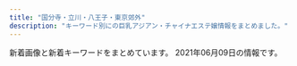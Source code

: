 ```yaml
---
title: "国分寺・立川・八王子・東京郊外"
description: "キーワード別にの巨乳アジアン・チャイナエステ嬢情報をまとめました。"
---
```


新着画像と新着キーワードをまとめています。
2021年06月09日の情報です。

<DmmAffiliateIns />
<KeywordTable
  shops={
    [
    {
        "url": "http://esthe-aroma.in.net/",
        "name": "\u30d0\u30a4\u30aa\u30ec\u30c3\u30c8",
        "img_links": [
            "http://esthe-aroma.in.net/img/tit6.png",
            "http://esthe-aroma.in.net/img/cp-ttl.png",
            "http://esthe-aroma.in.net/img/m6.png",
            "http://esthe-aroma.in.net/img/cp-desc1sp.png",
            "http://esthe-aroma.in.net/img/m3.png",
            "http://esthe-aroma.in.net/img/slide2-4.jpg",
            "http://esthe-aroma.in.net/img/toph.png",
            "http://esthe-aroma.in.net/img/open.png",
            "http://esthe-aroma.in.net/img/cg02.jpg",
            "http://esthe-aroma.in.net/img/cg05.jpg",
            "http://esthe-aroma.in.net/img/m4.png",
            "http://esthe-aroma.in.net/img/m1.png",
            "http://esthe-aroma.in.net/img/cp-desc1.png",
            "http://esthe-aroma.in.net/img/tit3.png",
            "http://esthe-aroma.in.net/img/slide2-2.jpg",
            "http://esthe-aroma.in.net/img/cg03.jpg",
            "http://esthe-aroma.in.net/img/tel2.png",
            "http://esthe-aroma.in.net/img/cg07.jpg",
            "http://esthe-aroma.in.net/img/tit2.png",
            "http://esthe-aroma.in.net/img/slide2-1.jpg",
            "http://esthe-aroma.in.net/img/tit4.png",
            "http://esthe-aroma.in.net/img/m2.png",
            "http://esthe-aroma.in.net/img/cg06.jpg",
            "http://esthe-aroma.in.net/img/m5.png",
            "http://esthe-aroma.in.net/img/cg01.jpg",
            "http://esthe-aroma.in.net/img/h1.png",
            "http://esthe-aroma.in.net/img/phone.png",
            "http://esthe-aroma.in.net/img/tit1.png",
            "http://esthe-aroma.in.net/img/tit5.png",
            "http://esthe-aroma.in.net/img/slide2-3.jpg"
        ],
        "keywords": {
            "D": 35,
            "E": 7
        },
        "station": "JR\u6b66\u8535\u5883\u99c5\u5317\u53e3"
    },
    {
        "img_links": [],
        "url": "https://bijinkan.tyo.cm/",
        "name": "\u7f8e\u4eba\u9928",
        "keywords": {},
        "station": "JR\u7acb\u5ddd\u99c5\u5357\u53e3"
    },
    {
        "station": "\u4fdd\u8c37\u99c5\u5357\u53e3",
        "url": "http://www.hoya-en.com/",
        "keywords": {
            "85": 6,
            "88": 12,
            "D": 18
        },
        "name": "\u7e01",
        "img_links": [
            "http://www.hoya-en.com/images/showCover.png",
            "http://www.hoya-en.com/files/003-03.jpg",
            "http://www.hoya-en.com/images/mobile.jpg",
            "http://www.hoya-en.com/files/006-03.jpg",
            "http://www.hoya-en.com/images/slider/01.jpg",
            "http://www.hoya-en.com/files/004.jpg",
            "http://www.hoya-en.com/files/004-02.jpg",
            "http://www.hoya-en.com/files/003.jpg",
            "http://www.hoya-en.com/images/coverGirlParts.png",
            "http://www.hoya-en.com/files/001-02.jpg",
            "http://www.hoya-en.com/files/005.jpg",
            "http://www.hoya-en.com/files/006-02.jpg",
            "http://www.hoya-en.com/images/backlistbtn.png",
            "http://www.hoya-en.com/files/004-03.jpg",
            "http://www.hoya-en.com/files/002-02.jpg",
            "http://www.hoya-en.com/files/002.jpg",
            "http://www.hoya-en.com/files/005-03.jpg",
            "http://www.hoya-en.com/images/slider/02.jpg",
            "http://www.hoya-en.com/images/slider/03.jpg",
            "http://www.hoya-en.com/files/005-02.jpg",
            "http://www.hoya-en.com/files/003-02.jpg",
            "http://www.hoya-en.com/images/tel.png",
            "http://www.hoya-en.com/files/006.jpg",
            "http://www.hoya-en.com/files/001.jpg",
            "http://www.hoya-en.com/files/002-03.jpg",
            "http://www.hoya-en.com/files/001-03.jpg"
        ]
    },
    {
        "name": "Sweet Honey \u30b9\u30a6\u30a3\u30fc\u30c8. \u30cf\u30cb\u30fc",
        "url": "http://sh-akasur.work/",
        "img_links": [
            "http://sh-akasur.work/templets/default/picture/rec1.png",
            "http://sh-akasur.work/templets/default/picture/news.jpg",
            "http://sh-akasur.work/uploads/allimg/180620/sys.png",
            "http://sh-akasur.work/uploads/180620/1-1P62010154K00.png",
            "http://sh-akasur.work/uploads/190228/1-1Z22Q51242136.png",
            "http://sh-akasur.work/uploads/210310/1-21031012560V58.jpg",
            "http://sh-akasur.work/templets/default/picture/interior_t.jpg",
            "http://sh-akasur.work/templets/default/picture/staff_t.jpg",
            "http://sh-akasur.work/uploads/180620/1-1P620101629244.png",
            "http://sh-akasur.work/uploads/190228/1-1Z22Q51020F4.jpg",
            "http://sh-akasur.work/uploads/180620/1-1P62010193X63.jpg",
            "http://sh-akasur.work/templets/default/picture/head.jpg"
        ],
        "keywords": {},
        "station": "JR\u56fd\u5206\u5bfa\u99c5"
    },
    {
        "keywords": {},
        "img_links": [
            "http://www.banira-esthe.xyz/images/staff/4/ayumi.png",
            "http://www.banira-esthe.xyz/images/index-miru_03.jpg",
            "http://www.banira-esthe.xyz/images/nav/nav-sys.jpg",
            "http://www.banira-esthe.xyz/images/index-miru_18.jpg",
            "http://www.banira-esthe.xyz/images/staff/2/miki.jpg",
            "http://www.banira-esthe.xyz/images/staff/4/mari.jpg",
            "http://www.banira-esthe.xyz/images/index-miru_21.jpg",
            "http://www.banira-esthe.xyz/images/staff/4/2.jpg",
            "http://www.banira-esthe.xyz/images/nav/nav-job.jpg",
            "http://www.banira-esthe.xyz/images/top/t3.png",
            "http://www.banira-esthe.xyz/images/nav/zhuyi.jpg",
            "http://www.banira-esthe.xyz/images/images/images/news_03.jpg",
            "http://www.banira-esthe.xyz/images/s-bian.png",
            "http://www.banira-esthe.xyz/images/staff/4/yuri.jpg",
            "http://www.banira-esthe.xyz/images/sys2.jpg",
            "http://www.banira-esthe.xyz/images/staff/neinei2.jpg",
            "http://www.banira-esthe.xyz/images/top/t4.jpg",
            "http://www.banira-esthe.xyz/images/top/t2.png",
            "http://www.banira-esthe.xyz/images/staff/4/yuyu2.jpg",
            "http://www.banira-esthe.xyz/images/index-miru_06.jpg",
            "http://www.banira-esthe.xyz/images/images/images/news_01.jpg",
            "http://www.banira-esthe.xyz/images/nav/nav-staff.jpg",
            "http://www.banira-esthe.xyz/images/top/t6.jpg"
        ],
        "name": "\u30d0\u30cb\u30e9",
        "station": "\u4fdd\u8c37\u99c5\u5357\u53e3",
        "url": "http://www.banira-esthe.xyz/"
    },
    {
        "keywords": {
            "85": 3,
            "87": 6,
            "D": 20,
            "86": 9,
            "E": 4
        },
        "url": "https://yuyuka.tyo.cm/",
        "name": "\u7652\u3005\u83ef",
        "station": "JR\u6b66\u8535\u5c0f\u91d1\u4e95\u99c5\u5357\u53e3",
        "img_links": [
            "https://yuyuka.tyo.cm/images/end.png",
            "https://yuyuka.tyo.cm/images/room3.jpg",
            "https://yuyuka.tyo.cm/photos/sites/57/2020/11/2020111001430371.jpg",
            "https://yuyuka.tyo.cm/images/tel.png",
            "https://yuyuka.tyo.cm/images/sp_tit_pick.png",
            "https://yuyuka.tyo.cm/images/tit_staffbox02.jpg",
            "https://yuyuka.tyo.cm/images/room2.jpg",
            "https://yuyuka.tyo.cm/photos/sites/57/2021/05/2021052609071513.jpg",
            "https://www.est-tatsujin.jp/theme/esthe_no_tatsujin_front/banner/estbnr_s2_200x40.jpg",
            "https://yuyuka.tyo.cm/images/side_nav02.jpg",
            "https://yuyuka.tyo.cm/images/sp_top01.jpg",
            "https://yuyuka.tyo.cm/images/side_nav04.jpg",
            "https://yuyuka.tyo.cm/images/pic_girl01.jpg",
            "https://yuyuka.tyo.cm/images/side_nav06.jpg",
            "https://yuyuka.tyo.cm/photos/sites/57/2020/12/2020121007431579.jpg",
            "https://yuyuka.tyo.cm/images/tit_link.jpg",
            "https://yuyuka.tyo.cm/images/side_nav05.jpg",
            "https://yuyuka.tyo.cm/images/tit_staffbox01.jpg",
            "https://yuyuka.tyo.cm/images/side_nav01.jpg",
            "https://yuyuka.tyo.cm/images/tit_pick.png",
            "https://yuyuka.tyo.cm/images/tit_news.png",
            "https://yuyuka.tyo.cm/images/sp_tit_link.png",
            "https://yuyuka.tyo.cm/images/room1.jpg",
            "https://yuyuka.tyo.cm/images/side_nav03.jpg",
            "https://yuyuka.tyo.cm/images/room4.jpg",
            "https://yuyuka.tyo.cm/images/sp_top02.jpg",
            "https://yuyuka.tyo.cm/photos/sites/57/2020/11/2020111001430361.jpg",
            "https://yuyuka.tyo.cm/photos/sites/57/2020/12/2020120409221187.jpg",
            "https://yuyuka.tyo.cm/images/mobile.png",
            "https://yuyuka.tyo.cm/photos/sites/57/2021/05/2021052608382494.jpg"
        ]
    },
    {
        "img_links": [
            "http://www.sugoi.relaxmens.com/photo_news/upimg/7403160c0713d003f7_0.jpg",
            "http://www.sugoi.relaxmens.com/images/img_tel.png",
            "http://www.sugoi.relaxmens.com/files/003.jpg",
            "http://www.sugoi.relaxmens.com/photo_news/upimg/7403160c0713d003f7_1.jpg",
            "http://www.sugoi.relaxmens.com/images/tit_new.png",
            "http://www.sugoi.relaxmens.com/photo_news/upimg/92870607fed96d0b40_0.jpg",
            "http://www.sugoi.relaxmens.com/files/005.jpg",
            "http://www.sugoi.relaxmens.com/files/002.jpg",
            "http://www.sugoi.relaxmens.com/files/004.jpg",
            "http://www.sugoi.relaxmens.com/images/maining.jpg",
            "http://www.sugoi.relaxmens.com/images/top.jpg",
            "http://www.sugoi.relaxmens.com/files/009.jpg",
            "http://www.sugoi.relaxmens.com/images/sp_top.jpg",
            "http://www.sugoi.relaxmens.com/images/tit_therapist.png",
            "http://www.sugoi.relaxmens.com/images/sp_tit_new.png",
            "http://www.sugoi.relaxmens.com/files/001.jpg",
            "http://www.sugoi.relaxmens.com/files/008.jpg",
            "http://www.sugoi.relaxmens.com/images/sp_tit_therapist.png",
            "http://www.sugoi.relaxmens.com/photo_news/upimg/551406073a6d931de2_0.jpg"
        ],
        "station": "JR\u7fbd\u6751\u99c5\u897f\u53e3",
        "url": "http://www.sugoi.relaxmens.com/",
        "keywords": {
            "86": 12,
            "D": 30,
            "C": 12,
            "87": 30
        },
        "name": "\u3059\u3054\u3044\u7652\u3057"
    },
    {
        "img_links": [
            "http://a-rlx.info/gril/013b.jpg",
            "http://a-rlx.info/images/index_02.jpg",
            "http://a-rlx.info/images/s03.jpg",
            "http://a-rlx.info/gril/p03.jpg",
            "http://a-rlx.info/images/r04.jpg",
            "http://a-rlx.info/images/line.png",
            "http://a-rlx.info/images/s01.jpg",
            "http://a-rlx.info/images/index_04.jpg",
            "http://a-rlx.info/images/r02.jpg",
            "http://a-rlx.info/images/rec.jpg",
            "http://a-rlx.info/images/acc04.jpg",
            "http://a-rlx.info/images/acc01.jpg",
            "http://a-rlx.info/gril/013.jpg",
            "http://a-rlx.info/images/sub_10.jpg",
            "http://a-rlx.info/images/staff_08.jpg",
            "http://a-rlx.info/gril/07.jpg",
            "http://a-rlx.info/gril/09a.jpg",
            "http://a-rlx.info/gril/013a.jpg",
            "http://a-rlx.info/images/acc05.jpg",
            "http://a-rlx.info/images/index_03.jpg",
            "http://a-rlx.info/images/index_05.jpg",
            "http://a-rlx.info/gril/09b.jpg",
            "http://a-rlx.info/images/s04.jpg",
            "http://a-rlx.info/images/index_13.jpg",
            "http://a-rlx.info/images/r03.jpg",
            "http://a-rlx.info/images/sys_08.jpg",
            "http://a-rlx.info/images/info_08.jpg",
            "http://a-rlx.info/images/s02.jpg",
            "http://a-rlx.info/images/rec_08.jpg",
            "http://a-rlx.info/images/index_01.jpg",
            "http://a-rlx.info/images/index_07.jpg",
            "http://a-rlx.info/images/info_01.png",
            "http://a-rlx.info/gril/07a.jpg",
            "http://a-rlx.info/images/r01.jpg",
            "http://a-rlx.info/images/index_06.jpg",
            "http://a-rlx.info/gril/09.jpg",
            "http://a-rlx.info/images/index_12.jpg",
            "http://a-rlx.info/gril/07b.jpg",
            "http://a-rlx.info/images/acc03.jpg"
        ],
        "station": "JR\u798f\u751f\u99c5\u6771\u53e3",
        "url": "http://a-rlx.info",
        "name": "\u96c5",
        "keywords": {
            "E": 1,
            "C": 2
        }
    },
    {
        "url": "http://luckystar.jpest.net/",
        "station": "JR\u516b\u738b\u5b50\u99c5\u5317\u53e3",
        "name": "\u30e9\u30c3\u30ad\u30fc\u30b9\u30bf\u30fc",
        "img_links": [
            "http://luckystar.jpest.net/uploads//sites/43/2021/04/ss02.jpg",
            "http://luckystar.jpest.net/uploads//sites/43/2021/04/top-2.png",
            "http://luckystar.jpest.net/uploads//sites/43/elementor/thumbs/c2-p62mud0ro9ealif74v5g95tvcmjj5ip3f92e6ixkrk.jpg",
            "http://luckystar.jpest.net/uploads//sites/43/elementor/thumbs/c3-p62mud0ro9ealif74v5g95tvcmjj5ip3f92e6ixkrk.jpg",
            "http://luckystar.jpest.net/uploads//sites/43/2021/04/g2-1.jpg",
            "http://luckystar.jpest.net/uploads//sites/43/2021/04/news-1.jpg",
            "http://luckystar.jpest.net/uploads//sites/43/2021/04/g1-1.jpg",
            "http://luckystar.jpest.net/uploads//sites/43/2021/04/ss05-2.jpg",
            "http://luckystar.jpest.net/uploads//sites/43/2021/04/ss01.jpg",
            "http://luckystar.jpest.net/uploads//sites/43/2021/04/g3-1.jpg",
            "http://luckystar.jpest.net/uploads//sites/43/elementor/thumbs/c1-p62muc2xhfd09wgkacqtoo2er8o5xtld34ewp8yyxs.jpg",
            "http://luckystar.jpest.net/uploads//sites/43/elementor/thumbs/c5-p62mud0ro9ealif74v5g95tvcmjj5ip3f92e6ixkrk.jpg",
            "http://luckystar.jpest.net/uploads//sites/43/2021/04/g4-1.jpg",
            "http://luckystar.jpest.net/uploads//sites/43/2021/04/ss03.jpg",
            "http://luckystar.jpest.net/uploads//sites/43/2021/04/tel-1.png",
            "http://luckystar.jpest.net/uploads//sites/43/2021/04/zi_staff.png",
            "http://luckystar.jpest.net/uploads//sites/43/2021/04/tel_top-3.png",
            "http://luckystar.jpest.net/uploads//sites/43/2021/04/ss04.jpg"
        ],
        "keywords": {
            "C": 18
        }
    },
    {
        "img_links": [
            "http://kaori.me-es.com/girl/07.jpg",
            "http://kaori.me-es.com/images/info_09.jpg",
            "http://kaori.me-es.com/girl/05.jpg",
            "http://kaori.me-es.com/girl/06.jpg",
            "http://kaori.me-es.com/girl/00.jpg",
            "http://kaori.me-es.com/images/index_17.jpg",
            "http://kaori.me-es.com/images/rec_09.jpg",
            "http://kaori.me-es.com/images/index_06.jpg",
            "http://kaori.me-es.com/girl/08.jpg",
            "http://kaori.me-es.com/images/info.jpg",
            "http://kaori.me-es.com/images/rec.jpg",
            "http://kaori.me-es.com/images/index_04.jpg",
            "http://kaori.me-es.com/girl/01.jpg",
            "http://kaori.me-es.com/images/index_21.jpg",
            "http://kaori.me-es.com/girl/03.jpg",
            "http://kaori.me-es.com/images/index_10.jpg",
            "http://kaori.me-es.com/images/index_05.jpg",
            "http://kaori.me-es.com/images/index_13.jpg",
            "http://kaori.me-es.com/images/01.jpg",
            "http://kaori.me-es.com/images/index_02.jpg",
            "http://kaori.me-es.com/images/index_18.jpg",
            "http://kaori.me-es.com/images/index_03.jpg",
            "http://kaori.me-es.com/images/staff_09.jpg",
            "http://kaori.me-es.com/images/index_19.jpg",
            "http://kaori.me-es.com/images/02.jpg",
            "http://kaori.me-es.com/images/index_12.jpg",
            "http://kaori.me-es.com/images/index_14.jpg",
            "http://kaori.me-es.com/images/index_07.jpg",
            "http://kaori.me-es.com/images/index_16.jpg",
            "http://kaori.me-es.com/images/index_01.jpg"
        ],
        "name": "\u9999",
        "url": "http://kaori.me-es.com/",
        "keywords": {},
        "station": "JR\u9752\u6885\u99c5"
    },
    {
        "url": "http://e-hachiouji.com/",
        "name": "\u7d2b\u967d\u82b1",
        "station": "JR\u516b\u738b\u5b50\u99c5\u5317\u53e3",
        "keywords": {
            "C": 8
        },
        "img_links": [
            "http://e-hachiouji.com/images/ringo.jpg",
            "http://e-hachiouji.com/images/banna1.jpg",
            "http://e-hachiouji.com/images/g2.jpg",
            "http://e-hachiouji.com/images/banna2.jpg",
            "http://e-hachiouji.com/images/g10.jpg",
            "http://e-hachiouji.com/images/g3.jpg",
            "http://e-hachiouji.com/images/g6.jpg",
            "http://e-hachiouji.com/images/g8.jpg",
            "http://e-hachiouji.com/images/g4.jpg",
            "http://e-hachiouji.com/images/g7.jpg",
            "http://e-hachiouji.com/images/nana3.jpg",
            "http://e-hachiouji.com/images/g9.jpg",
            "http://e-hachiouji.com/images/index-staff.png",
            "http://e-hachiouji.com/images/banna3.jpg",
            "http://e-hachiouji.com/images/top1.jpg",
            "http://e-hachiouji.com/images/mobel.jpg",
            "http://e-hachiouji.com/images/g5.jpg"
        ]
    },
    {
        "url": "http://relax-esthe.pink/",
        "img_links": [
            "http://relax-esthe.pink/images/clear.png",
            "http://relax-esthe.pink/images/cg05.jpg",
            "http://relax-esthe.pink/images/friend.png",
            "http://relax-esthe.pink/images/cg02.jpg",
            "http://relax-esthe.pink/images/acc.jpg",
            "http://relax-esthe.pink/images/cg08.jpg",
            "http://relax-esthe.pink/images/esthe3.jpg",
            "http://relax-esthe.pink/images/cg03.jpg",
            "http://relax-esthe.pink/images/main1.jpg",
            "http://relax-esthe.pink/images/cg011.jpg",
            "http://relax-esthe.pink/images/esthe1.jpg",
            "http://relax-esthe.pink/images/staff.png",
            "http://relax-esthe.pink/images/header3.png",
            "http://relax-esthe.pink/images/gallery.png",
            "http://relax-esthe.pink/images/cg06.jpg",
            "http://relax-esthe.pink/images/blog_002.png",
            "http://relax-esthe.pink/images/link.png",
            "http://relax-esthe.pink/images/cg01.jpg",
            "http://relax-esthe.pink/images/cg04.jpg",
            "http://relax-esthe.pink/images/main-sp.jpg",
            "http://relax-esthe.pink/images/home_002.png",
            "http://relax-esthe.pink/images/cg07.jpg",
            "http://relax-esthe.pink/images/esthe2.jpg",
            "http://relax-esthe.pink/images/info.png",
            "http://relax-esthe.pink/images/sys.jpg",
            "http://relax-esthe.pink/images/home.png"
        ],
        "keywords": {
            "86": 28,
            "87": 4
        },
        "name": "Touch\uff5e\u30bf\u30c3\u30c1\uff5e",
        "station": "\u4e45\u7c73\u5ddd\u99c5\u5317\u53e3"
    },
    {
        "img_links": [
            "http://es-aroma.tokyo/wp-content/uploads/2019/06/WeChat-Image_20190627174848.jpg",
            "http://es-aroma.tokyo/wp-content/uploads/2020/10/WeChat-Image_20201022153341-267x400.jpg",
            "http://es-aroma.tokyo/wp-content/uploads/2020/03/WeChat-Image_20200309134239.jpg",
            "http://es-aroma.tokyo/wp-content/uploads/2019/08/WeChat-Image_20190808180223.jpg",
            "http://es-aroma.tokyo/wp-content/themes/template-salon2/images/info.png",
            "http://es-aroma.tokyo/wp-content/uploads/2020/09/WeChat-Image_20200927221300.jpg",
            "http://es-aroma.tokyo/wp-content/themes/template-salon2/images/main-img2.jpg",
            "http://es-aroma.tokyo/wp-content/uploads/2019/06/WeChat-Image_20190613133937.jpg",
            "http://es-aroma.tokyo/wp-content/uploads/2021/05/WeChat-Image_20210509180724.jpg",
            "http://es-aroma.tokyo/wp-content/uploads/2019/02/aromaspa.jpg",
            "http://es-aroma.tokyo/wp-content/uploads/2020/12/WeChat-Image_20201211154852.jpg",
            "http://es-aroma.tokyo/wp-content/uploads/2019/06/WeChat-Image_20190603163156.jpg",
            "http://es-aroma.tokyo/wp-content/uploads/2019/07/WeChat-Image_20190724131251-267x400.jpg",
            "http://es-aroma.tokyo/wp-content/uploads/2019/06/WeChat-Image_20190603163151.jpg",
            "http://es-aroma.tokyo/wp-content/themes/template-salon2/images/newface-ttl.jpg",
            "http://es-aroma.tokyo/wp-content/uploads/2020/10/WeChat-Image_20201002174908.jpg",
            "http://es-aroma.tokyo/wp-content/uploads/2020/12/WeChat-Image_20201211154852-267x400.jpg",
            "http://es-aroma.tokyo/wp-content/uploads/2021/04/WeChat-Image_20210429235558-267x400.jpg",
            "http://es-aroma.tokyo/wp-content/uploads/2019/09/WeChat-Image_20190917145915.jpg",
            "http://es-aroma.tokyo/wp-content/uploads/2019/02/WeChat-Image_20190201215525.jpg",
            "http://es-aroma.tokyo/wp-content/uploads/2021/05/WeChat-Image_20210509180718.jpg",
            "http://es-aroma.tokyo/wp-content/uploads/2019/07/WeChat-Image_20190724131251.jpg",
            "http://es-aroma.tokyo/wp-content/uploads/2018/07/mmexport1531561329219-267x400.jpg",
            "http://es-aroma.tokyo/wp-content/uploads/2020/03/WeChat-Image_20200309134250.jpg",
            "http://es-aroma.tokyo/wp-content/uploads/2019/01/3628646e3e3b10f161d4a2a372b0d27e-1.png",
            "http://es-aroma.tokyo/wp-content/uploads/2020/08/WeChat-Image_20200825210507.jpg",
            "http://es-aroma.tokyo/wp-content/uploads/2020/09/WeChat-Image_20200927221310.jpg",
            "http://es-aroma.tokyo/wp-content/uploads/2019/09/WeChat-Image_20190904115149-267x400.jpg",
            "http://es-aroma.tokyo/wp-content/uploads/2019/12/BeautyPlus_20191229223539066_save.jpg",
            "http://es-aroma.tokyo/wp-content/uploads/2019/06/WeChat-Image_20190603163147.jpg",
            "http://es-aroma.tokyo/wp-content/uploads/2019/10/WeChat-Image_20191008130122.jpg",
            "http://es-aroma.tokyo/wp-content/uploads/2020/10/WeChat-Image_20201002174854.jpg",
            "http://es-aroma.tokyo/wp-content/uploads/2020/10/WeChat-Image_20201026115623-267x400.jpg",
            "http://es-aroma.tokyo/wp-content/uploads/2018/06/1mmexport1530005625624-267x400.jpg",
            "http://es-aroma.tokyo/wp-content/themes/template-salon2/images/news-ttl.jpg",
            "http://es-aroma.tokyo/wp-content/themes/template-salon2/images/message-hd.jpg",
            "http://es-aroma.tokyo/wp-content/themes/template-salon2/images/pickup-ttl.jpg",
            "http://es-aroma.tokyo/wp-content/uploads/2020/10/WeChat-Image_20201002174904.jpg",
            "http://es-aroma.tokyo/wp-content/uploads/2020/10/WeChat-Image_20201002174908-267x400.jpg",
            "http://es-aroma.tokyo/wp-content/uploads/2019/07/WeChat-Image_20190714212609-267x400.jpg",
            "http://es-aroma.tokyo/wp-content/themes/template-salon2/images/main-img1.jpg",
            "http://es-aroma.tokyo/wp-content/uploads/2020/03/WeChat-Image_20200309134245.jpg",
            "http://es-aroma.tokyo/wp-content/themes/template-salon2/images/main-img3.jpg",
            "http://es-aroma.tokyo/wp-content/uploads/2021/03/WeChat-Image_20210325142635.jpg",
            "http://es-aroma.tokyo/wp-content/uploads/2021/04/WeChat-Image_20210429235558.jpg",
            "http://es-aroma.tokyo/wp-content/uploads/2019/08/WeChat-Image_20190826193316.jpg",
            "http://es-aroma.tokyo/wp-content/uploads/2019/02/WeChat-Image_20190201215531.jpg",
            "http://es-aroma.tokyo/wp-content/uploads/2021/04/WeChat-Image_20210415142619.jpg",
            "http://es-aroma.tokyo/wp-content/uploads/2020/12/WeChat-Image_20201224193413.jpg",
            "http://es-aroma.tokyo/wp-content/uploads/2020/10/WeChat-Image_20201022153341.jpg",
            "http://es-aroma.tokyo/wp-content/uploads/2019/11/WeChat-Image_20191109113420.jpg",
            "http://es-aroma.tokyo/wp-content/uploads/2019/09/WeChat-Image_20190904115149.jpg",
            "http://es-aroma.tokyo/wp-content/uploads/2020/02/WeChat-Image_20200205163538.jpg",
            "http://es-aroma.tokyo/wp-content/uploads/2018/09/WeChat-Image_20180905142554-e1556001558121-267x400.jpg",
            "http://es-aroma.tokyo/wp-content/uploads/2021/04/WeChat-Image_20210429235605.jpg",
            "http://es-aroma.tokyo/wp-content/uploads/2021/01/WeChat-Image_20210107221401.jpg",
            "http://es-aroma.tokyo/wp-content/uploads/2021/04/WeChat-Image_20210413185034.jpg",
            "http://es-aroma.tokyo/wp-content/themes/template-salon2/images/campaign-bnr.png",
            "http://es-aroma.tokyo/wp-content/uploads/2019/02/WeChat-Image_20190201215519.jpg",
            "http://es-aroma.tokyo/wp-content/uploads/2020/08/WeChat-Image_20200825210507-267x400.jpg",
            "http://es-aroma.tokyo/wp-content/uploads/2020/11/WeChat-Image_20201121191958.jpg",
            "http://es-aroma.tokyo/wp-content/uploads/2019/09/WeChat-Image_20190917145915-267x400.jpg",
            "http://es-aroma.tokyo/wp-content/uploads/2019/05/WeChat-Image_20190524171025-267x400.jpg",
            "http://es-aroma.tokyo/wp-content/uploads/2020/08/WeChat-Image_20200825210456.jpg",
            "http://es-aroma.tokyo/wp-content/uploads/2019/03/WeChat-Image_20190322161044-e1556000755758-266x400.jpg",
            "http://es-aroma.tokyo/wp-content/uploads/2020/10/WeChat-Image_20201026115623.jpg",
            "http://es-aroma.tokyo/wp-content/uploads/2019/07/WeChat-Image_20190714212609.jpg"
        ],
        "url": "http://es-aroma.tokyo/",
        "keywords": {
            "86": 2,
            "83": 12,
            "84": 11,
            "85": 61
        },
        "name": "\u30a2\u30ed\u30de\u30b9\u30d1",
        "station": "JR\u516b\u738b\u5b50\u99c5\u5317\u53e3"
    },
    {
        "keywords": {
            "88": 4,
            "85": 8,
            "89": 2,
            "F": 14,
            "90": 8,
            "86": 10,
            "87": 8,
            "D": 24,
            "E": 18
        },
        "name": "Diamond",
        "img_links": [
            "http://dia-mond.work/images/mainvisual_02.jpg",
            "http://dia-mond.work/images/icon_ranking_01.png",
            "http://dia-mond.work/staff/yuka1.jpg",
            "http://dia-mond.work/staff/yumi1.jpg",
            "http://dia-mond.work/staff/yuri1.jpg",
            "http://dia-mond.work/staff/aoi1.jpg",
            "http://dia-mond.work/images/mainvisual_02_s.jpg",
            "http://dia-mond.work/staff/miho1.jpg",
            "http://dia-mond.work/images/sw_tel.png",
            "http://dia-mond.work/images/recruit/point_06.png",
            "http://dia-mond.work/images/head_therapist.jpg",
            "http://dia-mond.work/images/no_image.jpg",
            "http://dia-mond.work/images/recruit/nagare_03.jpg",
            "http://dia-mond.work/images/recruit/sp_mainvisual.jpg",
            "http://dia-mond.work/images/recruit/nagare_05.png",
            "http://dia-mond.work/images/icon_new.png",
            "http://dia-mond.work/images/head_interior.jpg",
            "http://dia-mond.work/images/recruit/point_04.png",
            "http://dia-mond.work/images/mainvisual_01_s.jpg",
            "http://dia-mond.work/images/icon_ranking_03.png",
            "http://dia-mond.work/images/recruit/nagare_07.png",
            "http://dia-mond.work/images/icon_ranking_04.png",
            "http://dia-mond.work/images/recruit/point_03.png",
            "http://dia-mond.work/images/mainvisual_01.jpg",
            "http://dia-mond.work/images/icon_ranking_02.png",
            "http://dia-mond.work/images/recruit/message_03.png",
            "http://dia-mond.work/images/recruit/point_05.png",
            "http://dia-mond.work/images/recruit/point_08.png",
            "http://dia-mond.work/images/recruit/nagare_06.png",
            "http://dia-mond.work/images/recruit/nagare_01.jpg",
            "http://dia-mond.work/images/recruit/point_09.png",
            "http://dia-mond.work/images/sw_home.png",
            "http://dia-mond.work/images/recruit/nagare_02.jpg",
            "http://dia-mond.work/images/recruit/req_03.jpg",
            "http://dia-mond.work/images/recruit/point_07.png",
            "http://dia-mond.work/images/trigger.jpg",
            "http://dia-mond.work/staff/runa1.jpg",
            "http://dia-mond.work/staff/emi1.jpg",
            "http://dia-mond.work/staff/hitomi1.jpg"
        ],
        "station": "JR\u516b\u738b\u5b50\u99c5",
        "url": "http://dia-mond.work/"
    },
    {
        "keywords": {
            "C": 14
        },
        "station": "\u3072\u3070\u308a\u30f6\u4e18\u99c5\u5357\u53e3",
        "img_links": [
            "http://sln-heal.com/pic/topimg4.png",
            "http://sln-heal.com/staff/aya/01.jpg",
            "http://sln-heal.com/pic/head.jpg",
            "http://sln-heal.com/pic/topimg2.png",
            "http://sln-heal.com/img/ttl_staff.jpg",
            "http://sln-heal.com/staff/sizuka/01.jpg",
            "http://sln-heal.com/staff/risa/01.jpg",
            "http://sln-heal.com/pic/topimg3.png",
            "http://sln-heal.com/pic/topimg1.png",
            "http://sln-heal.com/img/ttl_rec.png",
            "http://sln-heal.com/staff/yuki/01mb.jpg",
            "http://sln-heal.com/staff/momo/01.jpg",
            "http://sln-heal.com/img/att.png",
            "http://sln-heal.com/staff/momo/01mb.jpg",
            "http://sln-heal.com/staff/aya/01mb.jpg",
            "http://sln-heal.com/staff/sizuka/01mb.jpg",
            "http://sln-heal.com/staff/yuki/01.jpg",
            "http://sln-heal.com/img/ttl_mobile.png",
            "http://sln-heal.com/pic/topimg5.png",
            "http://sln-heal.com/staff/risa/01mb.jpg",
            "http://sln-heal.com/i/files/homeimg.jpg"
        ],
        "url": "http://sln-heal.com/",
        "name": "\u304d\u3089\u3089"
    },
    {
        "url": "http://heal-salon.com/",
        "img_links": [
            "http://heal-salon.com/staff/mai/01.jpg",
            "http://heal-salon.com/staff/koko/01.jpg",
            "http://heal-salon.com/img/ttl_staff.png",
            "http://heal-salon.com/staff/hana/01.jpg",
            "http://heal-salon.com/staff/koko/01mb.jpg",
            "http://heal-salon.com/staff/hana/01mb.jpg",
            "http://heal-salon.com/staff/rumi/01mb.jpg",
            "http://heal-salon.com/img/ttl_recbnr.png",
            "http://heal-salon.com/pic/head.png",
            "http://heal-salon.com/staff/rumi/01.jpg",
            "http://heal-salon.com/staff/mai/01mb.jpg"
        ],
        "name": "\u5922\u306e\u59eb",
        "keywords": {
            "C": 11
        },
        "station": "\u4e45\u7c73\u5ddd\u99c5\u5357\u53e3"
    },
    {
        "img_links": [
            "http://hohoeimi.xyz/uploads/210129/1-210129160929511.jpg",
            "http://hohoeimi.xyz/static/picture/tit_new.png",
            "http://hohoeimi.xyz/static/picture/room4.jpg",
            "http://hohoeimi.xyz/static/picture/sp_tit_staff01.png",
            "http://hohoeimi.xyz/static/picture/img_tel.png",
            "http://hohoeimi.xyz/uploads/210316/1-21031615094IR.jpg",
            "http://hohoeimi.xyz/static/picture/room2.jpg",
            "http://hohoeimi.xyz/uploads/210308/1-21030P92325Z3.jpg",
            "http://hohoeimi.xyz/uploads/210308/1-21030P92312160.jpg",
            "http://hohoeimi.xyz/uploads/210308/1-21030P9253Q25.jpg",
            "http://hohoeimi.xyz/static/picture/sp_tit_staff02.png",
            "http://hohoeimi.xyz/static/picture/room3.jpg",
            "http://hohoeimi.xyz/uploads/210308/1-21030P92524259.jpg",
            "http://hohoeimi.xyz/static/picture/maining.jpg",
            "http://hohoeimi.xyz/uploads/210129/1-210129160TIO.jpg",
            "http://hohoeimi.xyz/static/picture/sp_tit_therapist.png",
            "http://hohoeimi.xyz/static/picture/tit_staff02.png",
            "http://hohoeimi.xyz/static/picture/tit_staff01.png",
            "http://hohoeimi.xyz/static/picture/room1.jpg",
            "http://hohoeimi.xyz/uploads/210329/1-21032Z953453M.jpg",
            "http://hohoeimi.xyz/uploads/210303/1-210303125TV07.jpg",
            "http://hohoeimi.xyz/uploads/210329/1-21032Z95259121.jpg",
            "http://hohoeimi.xyz/uploads/210329/1-21032Z95334T3.jpg",
            "http://hohoeimi.xyz/static/picture/tit_therapist.png",
            "http://hohoeimi.xyz/uploads/210308/1-21030P92349344.jpg",
            "http://hohoeimi.xyz/images/1-1Z41911200GA.png",
            "http://hohoeimi.xyz/uploads/210129/1-2101291609513M.jpg",
            "http://hohoeimi.xyz/static/picture/top.jpg",
            "http://hohoeimi.xyz/uploads/210308/1-21030P9244a23.jpg",
            "http://hohoeimi.xyz/static/picture/sp_tit_new.png",
            "http://hohoeimi.xyz/static/picture/sys.jpg"
        ],
        "station": "JR\u65b0\u79cb\u6d25\u99c5",
        "keywords": {
            "84": 12,
            "85": 7,
            "87": 4,
            "E": 6,
            "C": 16,
            "86": 7,
            "D": 8
        },
        "name": "\u4e00\u76ee\u60da\u308c",
        "url": "http://hohoeimi.xyz/"
    },
    {
        "keywords": {
            "C": 4,
            "86": 4,
            "87": 2,
            "D": 2
        },
        "station": "\u3072\u3070\u308a\u30f6\u4e18\u99c5\u5357\u53e3",
        "img_links": [
            "http://www.mitsunoaji.esturl.com/files/003-03.jpg",
            "http://www.mitsunoaji.esturl.com/files/003-02.jpg",
            "http://www.mitsunoaji.esturl.com/files/002-03.jpg",
            "http://www.mitsunoaji.esturl.com/files/001-02.jpg",
            "http://www.mitsunoaji.esturl.com/files/002.jpg",
            "http://www.mitsunoaji.esturl.com/files/001-03.jpg",
            "http://www.mitsunoaji.esturl.com/images/news.jpg",
            "http://www.mitsunoaji.esturl.com/images/staff_s.png",
            "http://www.mitsunoaji.esturl.com/files/001.jpg",
            "http://www.mitsunoaji.esturl.com/files/003.jpg",
            "http://www.mitsunoaji.esturl.com/files/002-02.jpg",
            "http://www.mitsunoaji.esturl.com/images/top.png",
            "http://www.mitsunoaji.esturl.com/images/link_s.png"
        ],
        "name": "\u871c\u306e\u5473",
        "url": "http://www.mitsunoaji.esturl.com/"
    },
    {
        "img_links": [
            "http://www.bali.mensnv.com/files/003-02.jpg",
            "http://www.bali.mensnv.com/files/010.jpg",
            "http://www.bali.mensnv.com/images/sys2.png",
            "http://www.bali.mensnv.com/sp/images/topgirl.jpg",
            "http://www.bali.mensnv.com/sp/images/interior_t.jpg",
            "http://www.bali.mensnv.com/files/011-02.jpg",
            "http://www.bali.mensnv.com/files/014.jpg",
            "http://www.bali.mensnv.com/sp/images/head.jpg",
            "http://www.bali.mensnv.com/files/009.jpg",
            "http://www.bali.mensnv.com/files/013-02.jpg",
            "http://www.bali.mensnv.com/files/016-02.jpg",
            "http://www.bali.mensnv.com/files/013.jpg",
            "http://www.bali.mensnv.com/files/008-02.jpg",
            "http://www.bali.mensnv.com/files/001.jpg",
            "http://www.bali.mensnv.com/files/017.jpg",
            "http://www.bali.mensnv.com/files/015.jpg",
            "http://www.bali.mensnv.com/files/012-02.jpg",
            "http://www.bali.mensnv.com/images/link_t.png",
            "http://www.bali.mensnv.com/sp/menu/staff.jpg",
            "http://www.bali.mensnv.com/files/010-02.jpg",
            "http://www.bali.mensnv.com/images/int2.png",
            "http://www.bali.mensnv.com/sp/images/news.jpg",
            "http://www.bali.mensnv.com/files/015-02.jpg",
            "http://www.bali.mensnv.com/images/sys3.png",
            "http://www.bali.mensnv.com/files/006-02.jpg",
            "http://www.bali.mensnv.com/sp/images/pc.jpg",
            "http://www.bali.mensnv.com/files/006.jpg",
            "http://www.bali.mensnv.com/images/rec1.png",
            "http://www.bali.mensnv.com/images/concept.jpg",
            "http://www.bali.mensnv.com/files/008.jpg",
            "http://www.bali.mensnv.com/sp/images/top.jpg",
            "http://www.bali.mensnv.com/files/007-02.jpg",
            "http://www.bali.mensnv.com/files/004-02.jpg",
            "http://www.bali.mensnv.com/files/017-02.jpg",
            "http://www.bali.mensnv.com/sp/images/footer.jpg",
            "http://www.bali.mensnv.com/files/016.jpg",
            "http://www.bali.mensnv.com/images/int1.png",
            "http://www.bali.mensnv.com/images/interior_t.png",
            "http://www.bali.mensnv.com/sp/menu/top.jpg",
            "http://www.bali.mensnv.com/images/line.png",
            "http://www.bali.mensnv.com/images/head.jpg",
            "http://www.bali.mensnv.com/files/007.jpg",
            "http://www.bali.mensnv.com/files/012.jpg",
            "http://www.bali.mensnv.com/files/011.jpg",
            "http://www.bali.mensnv.com/images/rec2.png",
            "http://www.bali.mensnv.com/sp/images/tel.jpg",
            "http://www.bali.mensnv.com/files/003.jpg",
            "http://www.bali.mensnv.com/sp/images/newsb.jpg",
            "http://www.bali.mensnv.com/files/001-02.jpg",
            "http://www.bali.mensnv.com/images/ta.jpg",
            "http://www.bali.mensnv.com/files/009-02.jpg",
            "http://www.bali.mensnv.com/sp/images/time.jpg",
            "http://www.bali.mensnv.com/files/014-02.jpg",
            "http://www.bali.mensnv.com/images/sm.jpg",
            "http://www.bali.mensnv.com/sp/menu/interior.jpg",
            "http://www.bali.mensnv.com/images/mobile.jpg",
            "http://www.bali.mensnv.com/images/news.jpg",
            "http://www.bali.mensnv.com/sp/images/staff_t.jpg",
            "http://www.bali.mensnv.com/images/staff_t.png",
            "http://www.bali.mensnv.com/sp/images/link_t.jpg",
            "http://www.bali.mensnv.com/images/sys1.png",
            "http://www.bali.mensnv.com/files/004.jpg"
        ],
        "keywords": {
            "C": 8,
            "89": 2,
            "83": 2,
            "86": 4,
            "87": 16,
            "E": 6,
            "85": 2,
            "90": 2,
            "88": 2,
            "D": 10
        },
        "name": "Bali SPA",
        "station": "JR\u56fd\u5206\u5bfa\u99c5\u5317\u53e3",
        "url": "http://www.bali.mensnv.com/"
    },
    {
        "img_links": [
            "http://www.fairygirl.relaxjp.info/files/030.jpg",
            "http://www.fairygirl.relaxjp.info/files/024.jpg",
            "http://www.fairygirl.relaxjp.info/files/028.jpg",
            "http://www.fairygirl.relaxjp.info/files/031.jpg",
            "http://www.fairygirl.relaxjp.info/images/nbj3_staff.jpg",
            "http://www.fairygirl.relaxjp.info/images/nbj3.jpg",
            "http://www.fairygirl.relaxjp.info/files/019.jpg",
            "http://www.fairygirl.relaxjp.info/images/end1.jpg",
            "http://www.fairygirl.relaxjp.info/images/s_face.jpg",
            "http://www.fairygirl.relaxjp.info/files/018.jpg",
            "http://www.fairygirl.relaxjp.info/images/s_staff.jpg",
            "http://www.fairygirl.relaxjp.info/files/025.jpg",
            "http://www.fairygirl.relaxjp.info/files/021.jpg",
            "http://www.fairygirl.relaxjp.info/files/029.jpg",
            "http://www.fairygirl.relaxjp.info/images/s_news.jpg",
            "http://www.fairygirl.relaxjp.info/images/top.jpg",
            "http://www.fairygirl.relaxjp.info/images/s_pick.jpg",
            "http://www.fairygirl.relaxjp.info/files/032.jpg",
            "http://www.fairygirl.relaxjp.info/files/033.jpg",
            "http://www.fairygirl.relaxjp.info/images/s_link.jpg",
            "http://www.fairygirl.relaxjp.info/images/mobile.jpg",
            "http://www.fairygirl.relaxjp.info/files/027.jpg",
            "http://www.fairygirl.relaxjp.info/files/020.jpg",
            "http://www.fairygirl.relaxjp.info/images/s_info.jpg",
            "http://www.fairygirl.relaxjp.info/images/1.jpg",
            "http://www.fairygirl.relaxjp.info/files/026.jpg",
            "http://www.fairygirl.relaxjp.info/files/023.jpg",
            "http://www.fairygirl.relaxjp.info/files/034.jpg"
        ],
        "keywords": {
            "C": 4,
            "87": 20,
            "86": 6,
            "D": 24,
            "85": 2
        },
        "url": "http://www.fairygirl.relaxjp.info/",
        "station": "\u6e05\u702c\u99c5\u5317\u53e3",
        "name": "Fairy Girl"
    },
    {
        "station": "JR\u516b\u738b\u5b50\u99c5\u5317\u53e3",
        "url": "https://dear.tyo.cm/",
        "img_links": [],
        "name": "Dear",
        "keywords": {}
    },
    {
        "url": "https://aki-natural.com/",
        "img_links": [
            "https://aki-natural.com/wp-content/themes/este/img/3.jpg",
            "https://aki-natural.com/wp-content/themes/este/img/tel_footer.png",
            "https://aki-natural.com/wp-content/uploads/2019/12/76543nac.jpg",
            "https://aki-natural.com/wp-content/themes/este/img/4.jpg",
            "https://aki-natural.com/wp-content/themes/este/img/top-img01.png",
            "https://aki-natural.com/wp-content/themes/este/img/1.jpg",
            "https://aki-natural.com/wp-content/uploads/2019/12/987657nac.jpg",
            "https://aki-natural.com/wp-content/themes/este/img/top-img02a.png",
            "https://aki-natural.com/wp-content/uploads/2019/12/87612nac.jpg",
            "https://aki-natural.com/wp-content/themes/este/img/call.png",
            "https://aki-natural.com/wp-content/themes/este/img/2.jpg",
            "https://aki-natural.com/wp-content/themes/este/img/tel_header.png",
            "https://aki-natural.com/wp-content/themes/este/img/top-img04.png",
            "https://aki-natural.com/wp-content/themes/este/img/top-img03.png",
            "https://aki-natural.com/wp-content/uploads/2021/06/712865rtyunac.jpg",
            "https://aki-natural.com/wp-content/uploads/2019/12/8976215nac.jpg",
            "https://aki-natural.com/wp-content/themes/este/img/top-img02b.png"
        ],
        "keywords": {
            "D": 11,
            "E": 3,
            "C": 4
        },
        "station": "\u79cb\u6d25\u99c5\u5357\u53e3",
        "name": "Idol -\u30a2\u30a4\u30c9\u30eb-"
    },
    {
        "img_links": [
            "http://oil-msg.com/non/images/mi.jpg",
            "http://oil-msg.com/non/images/p-4.jpg",
            "http://oil-msg.com/non/images/r2.jpg",
            "http://oil-msg.com/non/images/p-6.jpg",
            "http://oil-msg.com/non/images/r1.jpg",
            "http://oil-msg.com/non/images/p-5.jpg",
            "http://oil-msg.com/non/images/8831.jpg",
            "http://oil-msg.com/non/images/p-3.jpg",
            "http://oil-msg.com/non/images/p-2.jpg",
            "http://oil-msg.com/non/images/ri.jpg",
            "http://oil-msg.com/non/images/r3.jpg",
            "http://oil-msg.com/non/images/20040.jpg",
            "http://oil-msg.com/non/images/p-1.jpg"
        ],
        "station": "\u3072\u3070\u308a\u30f6\u4e18\u99c5\u5317\u53e3",
        "url": "http://oil-msg.com/non/",
        "name": "\u306e\u3093\u306e\u3093\u7652\u3057",
        "keywords": {
            "86": 12,
            "D": 12
        }
    },
    {
        "name": "\u904b\u547d\u306e\u5973\u795e",
        "keywords": {
            "86": 14,
            "E": 2,
            "C": 21,
            "D": 13,
            "88": 1
        },
        "img_links": [
            "http://unmei.xyz/style/images/room2.jpg",
            "http://unmei.xyz/uploads/201204/1-201204131333327.jpg",
            "http://unmei.xyz/style/images/bj3.png",
            "http://unmei.xyz/uploads/201109/1-201109133931237.jpg",
            "http://unmei.xyz/uploads/210607/1-21060G3224R00.jpg",
            "http://unmei.xyz/uploads/210409/1-210409124Q05R.jpg",
            "http://unmei.xyz/uploads/201026/1-2010261G0393M.jpg",
            "http://unmei.xyz/style/images/mobile.jpg",
            "http://unmei.xyz/uploads/210310/1-210310130413329.jpg",
            "http://unmei.xyz/uploads/210310/1-210310130402A6.jpg",
            "http://unmei.xyz/uploads/201012/1-201012101RI06.jpg",
            "http://unmei.xyz/uploads/201204/1-20120413135K17.jpg",
            "http://unmei.xyz/style/images/end.jpg",
            "http://unmei.xyz/uploads/201010/1-201010134113F3.png",
            "http://unmei.xyz/uploads/210409/1-210409124Q92X.jpg",
            "http://unmei.xyz/uploads/201012/1-201012101KV21.jpg",
            "http://unmei.xyz/uploads/201109/1-20110913400H13.jpg",
            "http://unmei.xyz/uploads/210531/1-2105311420563U.jpg",
            "http://unmei.xyz/style/images/staff_line.png",
            "http://unmei.xyz/uploads/201207/1-20120F91545951.jpg",
            "http://unmei.xyz/uploads/201109/1-20110913395LL.jpg",
            "http://unmei.xyz/uploads/201207/1-20120F91600P1.jpg",
            "http://unmei.xyz/style/images/room1.jpg",
            "http://unmei.xyz/uploads/201012/1-201012101S5192.jpg",
            "http://unmei.xyz/uploads/201010/1-20101013404MP.png",
            "http://unmei.xyz/style/images/dt.jpg",
            "http://unmei.xyz/plus/images/room5.jpg",
            "http://unmei.xyz/uploads/210520/1-210520102340640.jpg",
            "http://unmei.xyz/uploads/210607/1-21060G32232X5.jpg",
            "http://unmei.xyz/uploads/210319/1-21031Z9302T64.jpg",
            "http://unmei.xyz/uploads/210531/1-210531142025Q6.jpg",
            "http://unmei.xyz/style/images/girl-z1.jpg",
            "http://unmei.xyz/style/images/room3.jpg",
            "http://unmei.xyz/style/images/top.png",
            "http://unmei.xyz/style/images/girl-z2.jpg",
            "http://unmei.xyz/uploads/210319/1-21031Z93051251.jpg",
            "http://unmei.xyz/uploads/210520/1-210520102353138.jpg",
            "http://unmei.xyz/style/images/room4.jpg",
            "http://unmei.xyz/uploads/201024/1-201024125031258.jpg",
            "http://unmei.xyz/uploads/201207/1-20120F91552621.jpg",
            "http://unmei.xyz/uploads/210310/1-21031013031J40.jpg",
            "http://unmei.xyz/uploads/210607/1-21060G3225QN.jpg",
            "http://unmei.xyz/uploads/210409/1-210409124K9163.jpg",
            "http://unmei.xyz/uploads/210520/1-210520102404Z6.jpg",
            "http://unmei.xyz/uploads/210319/1-21031Z931023Z.jpg",
            "http://unmei.xyz/uploads/201010/1-201010133944618.jpg",
            "http://unmei.xyz/uploads/210531/1-210531142043551.jpg",
            "http://unmei.xyz/uploads/201204/1-2012041314051K.jpg"
        ],
        "station": "JR\u56fd\u5206\u5bfa\u99c5\u5357\u53e3",
        "url": "http://unmei.xyz/"
    },
    {
        "name": "\u30a2\u30ab\u30b9\u30ea\u5c4b",
        "station": "JR\u516b\u738b\u5b50\u99c5\u5317\u53e3",
        "url": "https://www.akasuriya.org/",
        "keywords": {},
        "img_links": [
            "https://static.wixstatic.com/media/49fc95_0f2106c630074f6dbce7d28fd3f5bc84~mv2_d_6000_3376_s_4_2.jpg",
            "https://static.wixstatic.com/media/cda177_97b39967e0fb4860b7ddf1b402516741~mv2_d_5760_3840_s_4_2.jpg",
            "https://static.wixstatic.com/media/49fc95_2899b6e0ea7a4cc7b95b99f6fe67d30e~mv2_d_3801_2207_s_2.jpeg",
            "https://static.wixstatic.com/media/cda177_ff0f23b7b7ab47e5a5504bddb2fee88a~mv2_d_7040_3733_s_4_2.jpg",
            "https://static.wixstatic.com/media/49fc95_444f73c8dba945fab71a1648f25a9e58~mv2_d_6000_3376_s_4_2.jpg"
        ]
    },
    {
        "name": "\u6708\u9999\u7f8e\u4eba",
        "station": "\u82b1\u5c0f\u91d1\u4e95\u99c5\u5357\u53e3",
        "keywords": {
            "C": 9,
            "D": 6,
            "87": 2,
            "86": 3,
            "83": 1
        },
        "img_links": [
            "http://gekkabijin.tyo.cm/photos/sites/63/2021/04/2021040810351883.jpg",
            "http://gekkabijin.tyo.cm/images/info3.jpg",
            "http://gekkabijin.tyo.cm/photos/sites/63/2021/04/2021041719074122.jpg",
            "http://gekkabijin.tyo.cm/photos/sites/63/2021/02/2021021912264898.jpg",
            "http://gekkabijin.tyo.cm/photos/sites/63/2021/02/2021021912252864.jpg",
            "http://gekkabijin.tyo.cm/images/s_staff.png",
            "http://gekkabijin.tyo.cm/photos/sites/63/2021/02/2021021912415595.jpg",
            "http://gekkabijin.tyo.cm/images/s_infomation.jpg",
            "http://gekkabijin.tyo.cm/images/top.png",
            "http://gekkabijin.tyo.cm/images/s_pick.jpg",
            "http://gekkabijin.tyo.cm/images/bj1.jpg",
            "http://gekkabijin.tyo.cm/images/mobile.jpg",
            "http://gekkabijin.tyo.cm/images/info2.jpg",
            "http://gekkabijin.tyo.cm/images/info1.jpg",
            "http://gekkabijin.tyo.cm/photos/sites/63/2021/02/2021021912261426.jpg",
            "http://gekkabijin.tyo.cm/photos/sites/63/2021/03/2021030414191781.jpg",
            "http://gekkabijin.tyo.cm/images/s_service.jpg",
            "http://gekkabijin.tyo.cm/images/bj3.jpg",
            "http://gekkabijin.tyo.cm/photos/sites/63/2021/02/2021021912255384.jpg"
        ],
        "url": "http://gekkabijin.tyo.cm/"
    },
    {
        "img_links": [
            "http://bijin.estms.info/images/top_pickup.png",
            "http://bijin.estms.info/images/r3.jpg",
            "http://bijin.estms.info/up/uploads/20201217003849rr.jpg",
            "http://bijin.estms.info/up/uploads/20191118072033DC193570-75FC-4101-8931-9917C4584482.jpeg",
            "http://bijin.estms.info/up/uploads/20200117072212A6B1AABA-580A-476E-9289-473C6EBAEAEA.jpeg",
            "http://bijin.estms.info/up/uploads/20190424151005haru.jpg",
            "http://bijin.estms.info/up/uploads/20190831100054image.jpeg",
            "http://bijin.estms.info/up/uploads/201910150727064AEE5CC2-79ED-4E66-9DE0-B5C435D880C2.jpeg",
            "http://bijin.estms.info/up/uploads/20210602152233m.jpg",
            "http://bijin.estms.info/up/uploads/20201220222426y.jpg",
            "http://bijin.estms.info/up/uploads/2020012010213518DC6BF5-40C1-4A5F-88A9-48EFDA79AC27.jpeg",
            "http://bijin.estms.info/up/uploads/2020011707213997E7D3ED-E846-45D2-BE23-3A9EA27C99E5.jpeg",
            "http://bijin.estms.info/up/uploads/20180107000626image.jpeg",
            "http://bijin.estms.info/up/uploads/20200819222125mik.jpg",
            "http://bijin.estms.info/up/uploads/20200819222125miko.jpg",
            "http://bijin.estms.info/up/uploads/20201008173812y1.jpg",
            "http://bijin.estms.info/up/newsimg/20201215212952B612Kaji_20201203_130112_040_mh1606968582446.jpg",
            "http://bijin.estms.info/up/uploads/20190611075507image.jpeg",
            "http://bijin.estms.info/up/uploads/20191002121121328B75FF-E54B-4F1A-999B-05804A859FE6.jpeg",
            "http://bijin.estms.info/up/uploads/20200406213457ai.jpg",
            "http://bijin.estms.info/up/uploads/20200121001247FF252499-7BDC-480E-BC20-F0D33285CC2B.jpeg",
            "http://bijin.estms.info/up/uploads/20210520233443mi.jpg",
            "http://bijin.estms.info/images/tel.png",
            "http://bijin.estms.info/up/uploads/20190824212918LJJT6902.jpg",
            "http://bijin.estms.info/up/uploads/20191028175611nene.jpg",
            "http://bijin.estms.info/up/uploads/201912132254460EDB9A1F-C26F-42D3-9D9F-4859D6ACF118.jpeg",
            "http://bijin.estms.info/up/uploads/20191002121102E9E57D38-E21B-4027-92DB-F139042F686A.jpeg",
            "http://bijin.estms.info/up/newsimg/20210303031951mmexport1614662969615_mr1614705824817_mh1614708399542.jpg",
            "http://bijin.estms.info/up/uploads/20191017072128216A9A55-5AC4-4940-835D-FB551634C6E6.jpeg",
            "http://bijin.estms.info/up/uploads/202001210012472FD8035D-E181-4CC8-91C9-411154468BE0.jpeg",
            "http://bijin.estms.info/up/uploads/20210304174301ym.jpg",
            "http://bijin.estms.info/up/uploads/20201005203352thumbnail_IMG_6687.jpg",
            "http://bijin.estms.info/up/uploads/20190512145422ai.jpg",
            "http://bijin.estms.info/up/uploads/20191015072706274D8AA4-F27F-41E1-B40F-28CEEDCC8339.jpeg",
            "http://bijin.estms.info/up/uploads/20190430121942RCKF3078.jpg",
            "http://bijin.estms.info/images/t2.jpg",
            "http://bijin.estms.info/up/uploads/20210304174253yum.jpg",
            "http://bijin.estms.info/up/uploads/202002032232405E8F4BDF-8802-4EBC-A1EF-AD51378519E7.jpeg",
            "http://bijin.estms.info/up/uploads/20201005203401thumbnail_IMG_6686.jpg",
            "http://bijin.estms.info/up/uploads/20190310191122emi1.jpg",
            "http://bijin.estms.info/up/uploads/20190611075455image.jpeg",
            "http://bijin.estms.info/up/newsimg/20210331004107mi.jpg",
            "http://bijin.estms.info/up/uploads/20200406213527yuna1.jpg",
            "http://bijin.estms.info/up/uploads/202002032232405330A00F-9036-47F6-9444-FEF00ACC443C.jpeg",
            "http://bijin.estms.info/up/uploads/20201016170513h.jpg",
            "http://bijin.estms.info/up/uploads/2020011123383520181216000901sor.jpg",
            "http://bijin.estms.info/up/uploads/20190430125157XTFS2133.jpg",
            "http://bijin.estms.info/up/uploads/2019121319191596C90C3E-6F98-4408-8DB6-F1278D52BEF8.jpeg",
            "http://bijin.estms.info/up/uploads/20191014225239rina.jpg",
            "http://bijin.estms.info/up/newsimg/20201219120625mmexport1608274227813_mr1608275553768.jpg",
            "http://bijin.estms.info/up/uploads/20191106204707A3EB6328-3B05-4BE7-8E96-27A1C6F46231.jpeg",
            "http://bijin.estms.info/images/r1.jpg",
            "http://bijin.estms.info/up/uploads/20200712231007yuri.jpg",
            "http://bijin.estms.info/up/uploads/20191213191915F8D7E171-6B72-4E9D-BAE6-95764C2481B9.jpeg",
            "http://bijin.estms.info/up/uploads/201911051624233BB9B4A5-25B8-4ACA-A6C4-B819FAC4075C.jpeg",
            "http://bijin.estms.info/up/uploads/20201008173803y.jpg",
            "http://bijin.estms.info/up/uploads/2019110620470700D464B9-FADE-417C-B2D3-ADCCA8F79F09.jpeg",
            "http://bijin.estms.info/images/r2.jpg",
            "http://bijin.estms.info/up/uploads/20210602152221mo.jpg",
            "http://bijin.estms.info/up/uploads/20200406213536yuna.jpg",
            "http://bijin.estms.info/up/uploads/20191118072051423B39CB-95FB-4F88-B6F9-237745081B01.jpeg",
            "http://bijin.estms.info/up/uploads/20201220222426yu.jpg",
            "http://bijin.estms.info/up/newsimg/20201130213044yum.jpg",
            "http://bijin.estms.info/up/uploads/2020011123332722.jpg",
            "http://bijin.estms.info/up/uploads/20201217003900rr1.jpg",
            "http://bijin.estms.info/up/uploads/202005180731156A797D2C-B69E-4345-B776-BA05CAB5E487.jpeg",
            "http://bijin.estms.info/up/uploads/20200730001205eri.jpg",
            "http://bijin.estms.info/up/newsimg/20210217123132MYXJ_20210209211243608_fast_mh1613462872557.jpg",
            "http://bijin.estms.info/up/uploads/20190829230957hani.jpg",
            "http://bijin.estms.info/up/uploads/20191213191915E4816BC5-8C62-407B-A6ED-C87D0F0F46EC.jpeg",
            "http://bijin.estms.info/up/uploads/20190602230156image.jpeg",
            "http://bijin.estms.info/up/uploads/20210304174335yy.jpg",
            "http://bijin.estms.info/up/uploads/202001201021517F471254-F426-4D22-8198-E0392BEB2618.jpeg",
            "http://bijin.estms.info/up/uploads/201911180721076EB6EE65-B4D3-49CC-B10D-FFCADDD8F51D.jpeg",
            "http://bijin.estms.info/up/uploads/20190626204244naaa.jpg",
            "http://bijin.estms.info/up/uploads/20210218144912ai.jpg",
            "http://bijin.estms.info/up/uploads/20190424151005har.jpg",
            "http://bijin.estms.info/up/uploads/20200406213506raki.jpg",
            "http://bijin.estms.info/up/uploads/20210304174315yy1.jpg",
            "http://bijin.estms.info/up/uploads/20190310191122emi.jpg",
            "http://bijin.estms.info/images/r4.jpg",
            "http://bijin.estms.info/up/uploads/20200406213449ai1.jpg",
            "http://bijin.estms.info/up/uploads/201912021030562C17E879-4CFB-416F-A8C4-2951B0F2205B.jpeg",
            "http://bijin.estms.info/up/uploads/201910170721068B044B14-FAA2-4575-B987-3D0C526278FB.jpeg",
            "http://bijin.estms.info/up/uploads/20190602230214image.jpeg",
            "http://bijin.estms.info/up/newsimg/202106021429141622606196746_mh1622609168106_mr1622611231034.jpg",
            "http://bijin.estms.info/up/uploads/20190626204244naa.jpg",
            "http://bijin.estms.info/up/uploads/20190824212918DWZR9680.jpg"
        ],
        "keywords": {},
        "url": "http://bijin.estms.info/",
        "station": "\u4e45\u7c73\u5ddd\u99c5\u5357\u53e3",
        "name": "\u30d4\u30f3\u30af\u30ac\u30fc\u30eb"
    },
    {
        "url": "http://binyuiink.xyz/",
        "keywords": {
            "C": 9
        },
        "img_links": [
            "http://binyuiink.xyz/templets/default/picture/top1.jpg",
            "http://binyuiink.xyz/templets/default/picture/s_news.jpg",
            "http://binyuiink.xyz/uploads/210602/1-210602193525243.jpg",
            "http://binyuiink.xyz/uploads/210528/1-21052Q54036293.png",
            "http://binyuiink.xyz/uploads/210602/1-210602193514629.jpg",
            "http://binyuiink.xyz/uploads/210602/1-21060219341QM.jpg",
            "http://binyuiink.xyz/templets/default/picture/girl-z2.jpg",
            "http://binyuiink.xyz/uploads/210528/1-21052Q54211118.png",
            "http://binyuiink.xyz/templets/default/picture/staff01.jpg",
            "http://binyuiink.xyz/templets/default/picture/girl-z1.jpg",
            "http://binyuiink.xyz/templets/default/picture/top.jpg"
        ],
        "name": "Sweetheart spa",
        "station": "JR\u516b\u738b\u5b50\u99c5"
    },
    {
        "name": "\u7f8e\u7409\u7409 \u3046\u308b\u308b",
        "station": "JR\u8c4a\u7530\u99c5\u5317\u53e3",
        "keywords": {},
        "url": "https://s-honey.uouono.com/",
        "img_links": []
    },
    {
        "img_links": [
            "http://candy.jpn.cm/photos/sites/67/2019/04/2019042307544524.jpg",
            "http://candy.jpn.cm/images/girl-z1.jpg",
            "http://candy.jpn.cm/images/mobile.png",
            "http://candy.jpn.cm/photos/sites/67/2019/06/2019060407164073.jpg",
            "http://candy.jpn.cm/images/s_news.jpg",
            "http://candy.jpn.cm/photos/sites/67/2019/03/2019032204421232.jpg",
            "http://candy.jpn.cm/images/staff01.jpg",
            "http://candy.jpn.cm/images/girl-z2.jpg",
            "http://candy.jpn.cm/images/top.jpg",
            "http://candy.jpn.cm/photos/sites/67/2021/02/2021021608063326.jpg",
            "http://candy.jpn.cm/photos/sites/67/2019/12/2019120305152125.jpg",
            "http://candy.jpn.cm/photos/sites/67/2019/04/2019041107590969.jpg",
            "http://candy.jpn.cm/photos/sites/67/2019/03/201903220442120.jpg",
            "http://candy.jpn.cm/photos/sites/67/2019/08/201908010438494.jpg",
            "http://candy.jpn.cm/photos/sites/67/2019/06/2019061406141820.jpg",
            "http://candy.jpn.cm/photos/sites/67/2020/10/2020100603095899.jpg",
            "http://candy.jpn.cm/images/newface1.jpg",
            "http://candy.jpn.cm/photos/sites/67/2020/02/2020021006215846.jpg"
        ],
        "url": "http://candy.jpn.cm/",
        "station": "JR\u516b\u738b\u5b50\u99c5",
        "keywords": {
            "85": 1,
            "87": 4,
            "E": 2,
            "88": 1,
            "86": 3,
            "C": 22,
            "D": 6
        },
        "name": "\u30ad\u30e3\u30f3\u30c7\u30a3"
    },
    {
        "keywords": {
            "86": 28,
            "85": 14
        },
        "img_links": [
            "http://esthe-relax.com/images/friend.png",
            "http://esthe-relax.com/images/gallery.png",
            "http://esthe-relax.com/images/cg04.jpg",
            "http://esthe-relax.com/images/esthe3.jpg",
            "http://esthe-relax.com/images/main-sp.jpg",
            "http://esthe-relax.com/images/cg07.jpg",
            "http://esthe-relax.com/images/staff.png",
            "http://esthe-relax.com/images/blog_002.png",
            "http://esthe-relax.com/images/cg01.jpg",
            "http://esthe-relax.com/images/info.png",
            "http://esthe-relax.com/images/cg03.jpg",
            "http://esthe-relax.com/images/clear.png",
            "http://esthe-relax.com/images/cg02.jpg",
            "http://esthe-relax.com/images/cg06.jpg",
            "http://esthe-relax.com/images/home_002.png",
            "http://esthe-relax.com/images/esthe2.jpg",
            "http://esthe-relax.com/images/header3.png",
            "http://esthe-relax.com/images/acc.jpg",
            "http://esthe-relax.com/images/esthe1.jpg",
            "http://esthe-relax.com/images/link.png",
            "http://esthe-relax.com/images/main1.jpg",
            "http://esthe-relax.com/images/home.png"
        ],
        "url": "http://esthe-relax.com/",
        "name": "\u6728\u6d29\u308c\u967d",
        "station": "JR\u56fd\u5206\u5bfa\u99c5\u5357\u53e3"
    },
    {
        "img_links": [
            "http://anntrizumu.xyz/uploads/allimg/210401/1-21040116115Y27.jpg",
            "http://anntrizumu.xyz/picture/head.jpg",
            "http://anntrizumu.xyz/picture/room2.jpg",
            "http://anntrizumu.xyz/uploads/201218/1-20121Q3154EE.jpg",
            "http://anntrizumu.xyz/picture/totop_04.png",
            "http://anntrizumu.xyz/uploads/allimg/210401/1-21040116125I31.jpg",
            "http://anntrizumu.xyz/uploads/allimg/210302/1-210302132R1454.jpg",
            "http://www.anntrizumu.xyz/picture/head.jpg",
            "http://anntrizumu.xyz/uploads/201221/1-2012211P04Ib.jpg",
            "http://anntrizumu.xyz/picture/img.site-builder.jpg",
            "http://www.anntrizumu.xyz/uploads/allimg/210304/1-2103040Z4145F.jpg",
            "http://anntrizumu.xyz/uploads/201218/1-20121Q3152V13.jpg",
            "http://anntrizumu.xyz/uploads/210215/1-210215104410104.jpg",
            "http://www.anntrizumu.xyz/uploads/allimg/210401/1-21040116115Y27.jpg",
            "http://anntrizumu.xyz/picture/room1.jpg",
            "http://www.anntrizumu.xyz/uploads/allimg/210302/1-210302132R1454.jpg",
            "http://anntrizumu.xyz/uploads/210410/1-210410094440250.jpg",
            "http://www.anntrizumu.xyz/picture/totop_04.png",
            "http://anntrizumu.xyz/uploads/allimg/210302/1-210302132922346.jpg",
            "http://www.anntrizumu.xyz/uploads/allimg/210302/1-210302132922346.jpg",
            "http://anntrizumu.xyz/uploads/201218/1-20121Q31611C3.jpg",
            "http://anntrizumu.xyz/picture/room3.jpg",
            "http://anntrizumu.xyz/uploads/210302/1-210302125S34S.jpg",
            "http://anntrizumu.xyz/uploads/allimg/210401/1-210401161332C6.jpg",
            "http://www.anntrizumu.xyz/picture/img.site-builder.jpg",
            "http://www.anntrizumu.xyz/uploads/allimg/210401/1-21040116125I31.jpg",
            "http://www.anntrizumu.xyz/uploads/allimg/210401/1-210401161226215.jpg",
            "http://anntrizumu.xyz/uploads/210107/1-21010FT500142.jpg",
            "http://anntrizumu.xyz/uploads/allimg/210304/1-2103040Z4145F.jpg",
            "http://www.anntrizumu.xyz/uploads/allimg/210302/1-210302132I1613.jpg",
            "http://anntrizumu.xyz/uploads/210401/1-210401161059332.jpg",
            "http://anntrizumu.xyz/uploads/allimg/210401/1-210401161226215.jpg",
            "http://anntrizumu.xyz/uploads/201221/1-2012211J921K2.jpg",
            "http://anntrizumu.xyz/uploads/allimg/210302/1-210302132I1613.jpg"
        ],
        "station": "JR\u7acb\u5ddd\u99c5\u5357\u53e3",
        "url": "http://anntrizumu.xyz/",
        "name": "\u7652\u3057\u306e\u5929\u4f7f",
        "keywords": {}
    },
    {
        "station": "\u4e45\u7c73\u5ddd\u99c5\u5357\u53e3",
        "url": "http://aes-relax.com/",
        "keywords": {
            "C": 15
        },
        "img_links": [
            "http://aes-relax.com/img/access/road5.jpg",
            "http://aes-relax.com/img/access/road3.jpg",
            "http://aes-relax.com/img/ttl_staff.png",
            "http://aes-relax.com/pic/topimg2.jpg",
            "http://aes-relax.com/staff/ichigo/01.jpg",
            "http://aes-relax.com/pic/topimg1.jpg",
            "http://aes-relax.com/staff/miki/01.jpg",
            "http://aes-relax.com/img/access/roaddm.png",
            "http://aes-relax.com/img/access/road1.jpg",
            "http://aes-relax.com/img/loadat.png",
            "http://aes-relax.com/staff/miyuki/01.jpg",
            "http://aes-relax.com/staff/mayumi/01.jpg",
            "http://aes-relax.com/staff/kaori/01.jpg",
            "http://aes-relax.com/staff/sayuri/01.jpg",
            "http://aes-relax.com/pic/topimg3.jpg",
            "http://aes-relax.com/img/fline.png",
            "http://aes-relax.com/img/access/road2.jpg",
            "http://aes-relax.com/img/mline.png",
            "http://aes-relax.com/staff/koko/01.jpg",
            "http://aes-relax.com/pic/head.jpg",
            "http://aes-relax.com/img/access/road4.jpg",
            "http://aes-relax.com/staff/maria/01.jpg"
        ],
        "name": "\u8309\u8389\u82b1\u30fb\u30b8\u30e3\u30b9\u30df\u30f3"
    },
    {
        "name": "\u5c0f\u685c",
        "url": "http://kosakura.es-relax.info/",
        "img_links": [
            "http://kosakura.es-relax.info/gals/haru1.jpg",
            "http://kosakura.es-relax.info/gals/sora1.jpg",
            "http://kosakura.es-relax.info/images/m-foot.png",
            "http://kosakura.es-relax.info/images/c04.jpg",
            "http://kosakura.es-relax.info/images/m-tel.png",
            "http://kosakura.es-relax.info/images/c03.jpg",
            "http://kosakura.es-relax.info/images/sp-staff-list.png",
            "http://kosakura.es-relax.info/gals/nana1.jpg",
            "http://kosakura.es-relax.info/gals/yuyu1.jpg",
            "http://kosakura.es-relax.info/gals/miya1.jpg",
            "http://kosakura.es-relax.info/images/c01.jpg",
            "http://kosakura.es-relax.info/gals/mimi1.jpg",
            "http://kosakura.es-relax.info/images/c02.jpg",
            "http://kosakura.es-relax.info/images/sp-line.png"
        ],
        "keywords": {
            "D": 1,
            "C": 7
        },
        "station": "JR\u56fd\u5206\u5bfa\u99c5\u5357\u53e3"
    },
    {
        "keywords": {
            "86": 8,
            "D": 7,
            "C": 14,
            "E": 1
        },
        "name": "\u3075\u308f\u3075\u308f",
        "url": "http://www.birtyba.xyz/",
        "station": "JR\u7acb\u5ddd\u99c5\u5357\u53e3",
        "img_links": [
            "http://www.birtyba.xyz/uploads/210206/1-21020611264M13.jpg",
            "http://www.birtyba.xyz/uploads/210413/1-210413134929417.jpg",
            "http://www.birtyba.xyz/style/images/room4.jpg",
            "http://www.birtyba.xyz/plus/images/room5.jpg",
            "http://www.birtyba.xyz/uploads/210413/1-210413134T6251.jpg",
            "http://www.birtyba.xyz/uploads/200928/1-20092P95A05G.jpg",
            "http://www.birtyba.xyz/style/images/top.png",
            "http://www.birtyba.xyz/style/images/dt.jpg",
            "http://www.birtyba.xyz/uploads/201116/1-20111613315KT.jpg",
            "http://www.birtyba.xyz/uploads/200929/1-200929101Z4D1.jpg",
            "http://www.birtyba.xyz/style/images/staff_line.png",
            "http://www.birtyba.xyz/uploads/210531/1-210531151446363.jpg",
            "http://www.birtyba.xyz/uploads/200929/1-200929101U3R4.jpg",
            "http://www.birtyba.xyz/style/images/room2.jpg",
            "http://www.birtyba.xyz/style/images/girl-z1.jpg",
            "http://www.birtyba.xyz/uploads/201116/1-201116133205614.jpg",
            "http://www.birtyba.xyz/style/images/bj3.png",
            "http://www.birtyba.xyz/uploads/210405/1-210405123Q1I6.jpg",
            "http://www.birtyba.xyz/style/images/mobile.jpg",
            "http://www.birtyba.xyz/uploads/210327/1-21032G02316203.jpg",
            "http://www.birtyba.xyz/style/images/room3.jpg",
            "http://www.birtyba.xyz/style/images/room1.jpg",
            "http://www.birtyba.xyz/uploads/210413/1-210413134919122.jpg",
            "http://www.birtyba.xyz/uploads/210405/1-210405123R1V3.jpg",
            "http://www.birtyba.xyz/uploads/200929/1-2009291019253T.jpg",
            "http://www.birtyba.xyz/uploads/210531/1-210531151422Y8.jpg",
            "http://www.birtyba.xyz/style/images/end.jpg",
            "http://www.birtyba.xyz/style/images/girl-z2.jpg",
            "http://www.birtyba.xyz/uploads/210405/1-210405123P0X0.jpg",
            "http://www.birtyba.xyz/uploads/210531/1-21053115143B08.jpg",
            "http://www.birtyba.xyz/uploads/201116/1-201116133149563.jpg"
        ]
    },
    {
        "img_links": [
            "http://www.kenkoukoubou.com/girl/3.jpg",
            "http://www.kenkoukoubou.com/images/capinfo.jpg",
            "http://www.kenkoukoubou.com/girl/5.jpg",
            "http://www.kenkoukoubou.com/girl/6_1.jpg",
            "http://www.kenkoukoubou.com/images/recruit/11.jpg",
            "http://www.kenkoukoubou.com/images/shop/photo_6.jpg",
            "http://www.kenkoukoubou.com/girl/1.jpg",
            "http://www.kenkoukoubou.com/images/return.jpg",
            "http://www.kenkoukoubou.com/girl/4.jpg",
            "http://www.kenkoukoubou.com/images/3.jpg",
            "http://www.kenkoukoubou.com/images/1.jpg",
            "http://www.kenkoukoubou.com/images/top_rec.jpg",
            "http://www.kenkoukoubou.com/images/blog.jpg",
            "http://www.kenkoukoubou.com/images/qr.png",
            "http://www.kenkoukoubou.com/girl/9.jpg",
            "http://www.kenkoukoubou.com/images/2.jpg",
            "http://www.kenkoukoubou.com/images/info.png",
            "http://www.kenkoukoubou.com/images/shop/photo_5.jpg",
            "http://www.kenkoukoubou.com/girl/8.jpg",
            "http://www.kenkoukoubou.com/girl/3_1.jpg",
            "http://www.kenkoukoubou.com/images/059.png",
            "http://www.kenkoukoubou.com/girl/6.jpg",
            "http://www.kenkoukoubou.com/images/shop/photo_7.jpg",
            "http://www.kenkoukoubou.com/images/shop/photo_4.jpg",
            "http://www.kenkoukoubou.com/girl/7.jpg",
            "http://www.kenkoukoubou.com/girl/2.jpg"
        ],
        "station": "JR\u6b66\u8535\u5883\u99c5\u5357\u53e3",
        "url": "http://www.kenkoukoubou.com/",
        "name": "\u30cf\u30d4\u30cd\u30b9",
        "keywords": {}
    },
    {
        "img_links": [
            "http://yume-yuri.info/images/mobile.jpg",
            "http://yume-yuri.info/images/r5.jpg",
            "http://yume-yuri.info/images/r2.jpg",
            "http://yume-yuri.info/images/baner2.jpg",
            "http://yume-yuri.info/images/g3.jpg",
            "http://yume-yuri.info/images/yuki.jpg",
            "http://yume-yuri.info/images/g5.jpg",
            "http://yume-yuri.info/images/baner1.jpg",
            "http://yume-yuri.info/images/g4.jpg",
            "http://yume-yuri.info/images/r1.jpg",
            "http://yume-yuri.info/images/r3.jpg",
            "http://yume-yuri.info/images/r4.jpg",
            "http://yume-yuri.info/images/r6.jpg",
            "http://yume-yuri.info/images/g2.jpg",
            "http://yume-yuri.info/images/g1.jpg",
            "http://yume-yuri.info/images/momo.jpg"
        ],
        "station": "\u4eac\u738b\u516b\u738b\u5b50\u99c5",
        "keywords": {},
        "url": "http://yume-yuri.info/",
        "name": "\u5922\u767e\u5408"
    },
    {
        "station": "\u4e45\u7c73\u5ddd\u99c5\u5357\u53e3",
        "img_links": [
            "http://aloha-massage.work/sp/img/cam.jpg",
            "http://aloha-massage.work/sp/img/sta8.png",
            "http://aloha-massage.work/sp/img/p8.png",
            "http://aloha-massage.work/img/campain.jpg",
            "http://aloha-massage.work/img/link-3.png",
            "http://aloha-massage.work/sp/img/time.jpg",
            "http://aloha-massage.work/img/st7.png",
            "http://aloha-massage.work/sp/img/t-a.jpg",
            "http://aloha-massage.work/sp/img/sys.jpg",
            "http://aloha-massage.work/sp/img/add2.jpg",
            "http://aloha-massage.work/img/sta8.png",
            "http://aloha-massage.work/img/sta7.png",
            "http://aloha-massage.work/img/st07.png",
            "http://aloha-massage.work/sp/img/tel2.jpg",
            "http://aloha-massage.work/img/sta11.png",
            "http://aloha-massage.work/img/mo.png",
            "http://aloha-massage.work/sp/img/sta11.png",
            "http://aloha-massage.work/sp/img/tit.jpg",
            "http://aloha-massage.work/sp/img/p11.png",
            "http://aloha-massage.work/img/link-1.png",
            "http://aloha-massage.work/sp/img/info.jpg",
            "http://aloha-massage.work/img/link-4.png",
            "http://aloha-massage.work/sp/img/t-r.jpg",
            "http://aloha-massage.work/sp/img/t-t.jpg",
            "http://aloha-massage.work/img/bottom.png",
            "http://aloha-massage.work/sp/img/tel.jpg",
            "http://aloha-massage.work/sp/img/sta10.png",
            "http://aloha-massage.work/img/nos.png",
            "http://aloha-massage.work/img/st11.png",
            "http://aloha-massage.work/sp/img/time2.jpg",
            "http://aloha-massage.work/sp/img/t-o.jpg",
            "http://aloha-massage.work/img/sta10.png",
            "http://aloha-massage.work/img/st10.png",
            "http://aloha-massage.work/img/link-2.png",
            "http://aloha-massage.work/sp/img/pc.jpg",
            "http://aloha-massage.work/sp/img/sta7.png",
            "http://aloha-massage.work/sp/img/p10.png",
            "http://aloha-massage.work/sp/img/add.jpg",
            "http://aloha-massage.work/img/head-sys.jpg",
            "http://aloha-massage.work/sp/img/pic.jpg",
            "http://aloha-massage.work/sp/img/t-s.jpg",
            "http://aloha-massage.work/img/head.png",
            "http://aloha-massage.work/sp/img/botton.jpg",
            "http://aloha-massage.work/img/st8.png"
        ],
        "url": "http://aloha-massage.work/",
        "keywords": {
            "C": 14,
            "E": 2,
            "88": 2,
            "85": 2,
            "86": 4
        },
        "name": "\u30a2\u30ed\u30cf"
    },
    {
        "url": "http://pikachu.ests.jp/",
        "img_links": [],
        "station": "JR\u7acb\u5ddd\u99c5\u5357\u53e3",
        "keywords": {},
        "name": "\u30d4\u30ab\u30fb\u304a\u3061\u3085\uff5e"
    },
    {
        "url": "http://www.tay184.info/",
        "keywords": {
            "C": 15
        },
        "station": "\u6771\u4e45\u7559\u7c73\u99c5\u5317\u53e3",
        "img_links": [
            "http://www.tay184.info/frame/newface/201908235143.jpg",
            "http://www.tay184.info/frame/girl/c7001.jpg",
            "http://www.tay184.info/frame/fla/photo04.jpg",
            "http://www.tay184.info/frame/fla/photo01.jpg",
            "http://www.tay184.info/frame/scroll4/scroll4.jpg",
            "http://www.tay184.info/frame/sougo/menlog.jpg",
            "http://www.tay184.info/frame/fla/photo02.jpg",
            "http://www.tay184.info/frame/girl/c9001.jpg",
            "http://www.tay184.info/frame/telimg/telbar.png",
            "http://www.tay184.info/frame/fla/photo03.jpg",
            "http://www.tay184.info/img/88x31.jpg",
            "http://www.tay184.info/frame/girl/c8001.jpg",
            "http://www.tay184.info/frame/scroll2/scroll2.jpg",
            "http://www.tay184.info/frame/scroll3/scroll3.jpg",
            "http://www.tay184.info/frame/sougo/estheking.jpg",
            "http://www.tay184.info/frame/girl/c10001.jpg",
            "http://www.tay184.info/img/header.jpg",
            "http://www.tay184.info/navi/gld/temp_under2.jpg",
            "http://www.tay184.info/frame/scroll5/scroll5.jpg",
            "http://www.tay184.info/frame/scroll1/scroll1.jpg"
        ],
        "name": "\u592a\u967d"
    },
    {
        "keywords": {},
        "station": "JR\u7acb\u5ddd\u99c5\u5357\u53e3",
        "url": "http://forever-est.info/",
        "img_links": [
            "http://forever-est.info/images/top001.png",
            "http://forever-est.info/images/cg07.jpg",
            "http://forever-est.info/images/nav-002.png",
            "http://forever-est.info/images/nav-001.png",
            "http://forever-est.info/images/cg01.jpg",
            "http://forever-est.info/images/nav-005.png",
            "http://forever-est.info/images/cg03.jpg",
            "http://forever-est.info/images/nav-006.png",
            "http://forever-est.info/images/cg06.jpg",
            "http://forever-est.info/images/cg08.jpg",
            "http://forever-est.info/images/cg02.jpg",
            "http://forever-est.info/images/nav-003.png",
            "http://forever-est.info/images/tel.png",
            "http://forever-est.info/images/nav-004.png",
            "http://forever-est.info/images/no.png",
            "http://forever-est.info/images/cg05.jpg",
            "http://forever-est.info/images/cg09.jpg"
        ],
        "name": "\u604b\u3054\u3053\u308d"
    },
    {
        "keywords": {
            "C": 11,
            "83": 1,
            "87": 3,
            "85": 2,
            "84": 1,
            "D": 6,
            "E": 1
        },
        "name": "Sweet love",
        "url": "https://sweet-love.xyz.mn/",
        "img_links": [
            "https://sweet-love.xyz.mn/photos/sites/76/2020/12/2020121513294186.jpg",
            "https://sweet-love.xyz.mn/images/mobile.jpg",
            "https://sweet-love.xyz.mn/images/s_staff.jpg",
            "https://sweet-love.xyz.mn/photos/sites/76/2021/05/2021050514490638.jpg",
            "https://sweet-love.xyz.mn/images/bjs2.jpg",
            "https://sweet-love.xyz.mn/images/mail.jpg",
            "https://sweet-love.xyz.mn/photos/sites/76/2020/11/2020111210034766.jpg",
            "https://sweet-love.xyz.mn/photos/sites/76/2021/01/2021020219091971.jpg",
            "https://sweet-love.xyz.mn/photos/sites/76/2020/11/2020111210044418.jpg",
            "https://sweet-love.xyz.mn/images/bjs.jpg",
            "https://sweet-love.xyz.mn/photos/sites/76/2021/05/2021052211275987.jpg",
            "https://sweet-love.xyz.mn/photos/sites/76/2021/06/2021060217002585.jpg",
            "https://sweet-love.xyz.mn/photos/sites/76/2021/04/2021041216252849.jpg",
            "https://sweet-love.xyz.mn/photos/sites/76/2021/05/2021050511173956.jpg",
            "https://sweet-love.xyz.mn/photos/sites/76/2020/11/2020111108440477.jpg",
            "https://sweet-love.xyz.mn/images/news.jpg",
            "https://sweet-love.xyz.mn/images/s_link.jpg",
            "https://sweet-love.xyz.mn/images/girl-z1.jpg",
            "https://sweet-love.xyz.mn/images/girl-z2.jpg",
            "https://sweet-love.xyz.mn/images/top.png",
            "https://sweet-love.xyz.mn/photos/sites/76/2021/01/202101151715002.jpg",
            "https://sweet-love.xyz.mn/photos/sites/76/2020/11/2020111210244955.jpg"
        ],
        "station": "\u6e05\u702c\u99c5\u5317\u53e3"
    },
    {
        "name": "\u516b\u738b\u5b50\u871c\u5922",
        "station": "JR\u516b\u738b\u5b50\u99c5\u5317\u53e3",
        "url": "https://es-cream.tokyo/",
        "keywords": {
            "86": 20,
            "D": 54,
            "F": 3,
            "E": 53,
            "87": 12,
            "85": 78
        },
        "img_links": [
            "https://es-cream.tokyo/wp-content/themes/template-salon2/images/campaign-bnr.png",
            "https://es-cream.tokyo/wp-content/uploads/2019/08/WeChat-Image_20190827142201.jpg",
            "https://es-cream.tokyo/wp-content/uploads/2020/08/WeChat-Image_20200829205256-200x300.jpg",
            "https://es-cream.tokyo/wp-content/uploads/2020/02/WeChat-Image_20200210121526.jpg",
            "https://es-cream.tokyo/wp-content/uploads/2019/09/WeChat-Image_20190918185043.jpg",
            "https://es-cream.tokyo/wp-content/themes/template-salon2/images/news-ttl.jpg",
            "https://es-cream.tokyo/wp-content/themes/template-salon2/images/info.png",
            "https://es-cream.tokyo/wp-content/uploads/2020/12/WeChat-Image_20201211200327.jpg",
            "https://es-cream.tokyo/wp-content/uploads/2019/02/WeChat-Image_20190201215450.jpg",
            "https://es-cream.tokyo/wp-content/uploads/2019/08/WeChat-Image_20190827142205.jpg",
            "https://es-cream.tokyo/wp-content/uploads/2019/06/WeChat-Image_20190607173911.jpg",
            "https://es-cream.tokyo/wp-content/uploads/2018/04/pickup4-224x300.jpg",
            "https://es-cream.tokyo/wp-content/uploads/2019/12/WeChat-Image_20191212183256.jpg",
            "https://es-cream.tokyo/wp-content/uploads/2018/04/1-1-200x300.jpg",
            "https://es-cream.tokyo/wp-content/uploads/2019/07/WeChat-Image_20190703174151.jpg",
            "https://es-cream.tokyo/wp-content/uploads/2020/03/WeChat-Image_20200311180435-200x300.jpg",
            "https://es-cream.tokyo/wp-content/uploads/2019/06/WeChat-Image_20190610230334.jpg",
            "https://es-cream.tokyo/wp-content/uploads/2019/05/WeChat-Image_20190517141820-200x300.jpg",
            "https://es-cream.tokyo/wp-content/uploads/2020/10/WeChat-Image_20201016173923.jpg",
            "https://es-cream.tokyo/wp-content/uploads/2020/12/WeChat-Image_20201211200333.jpg",
            "https://es-cream.tokyo/wp-content/uploads/2020/04/WeChat-Image_20200413174323.jpg",
            "https://es-cream.tokyo/wp-content/themes/template-salon2/images/main-img2.jpg",
            "https://es-cream.tokyo/wp-content/uploads/2019/12/WeChat-Image_20191223160307.jpg",
            "https://es-cream.tokyo/wp-content/themes/template-salon2/images/newface-ttl.jpg",
            "https://es-cream.tokyo/wp-content/uploads/2021/01/WeChat-Image_20210112112948-200x300.jpg",
            "https://es-cream.tokyo/wp-content/uploads/2019/03/WeChat-Image_20190330130038.jpg",
            "https://es-cream.tokyo/wp-content/uploads/2019/02/1WeChat-Image_20190201215450.jpg",
            "https://es-cream.tokyo/wp-content/uploads/2019/03/WeChat-Image_20190323191717.jpg",
            "https://es-cream.tokyo/wp-content/uploads/2020/04/WeChat-Image_20200409165754.jpg",
            "https://es-cream.tokyo/wp-content/uploads/2019/09/WeChat-Image_20190918185047.jpg",
            "https://es-cream.tokyo/wp-content/uploads/2020/07/WeChat-Image_20200703123629.jpg",
            "http://es-cream.tokyo/wp-content/uploads/2019/12/1ed5c1c5fbbb849a52bb037f487dfb48.png",
            "https://es-cream.tokyo/wp-content/uploads/2019/09/WeChat-Image_20190911125852-200x300.jpg",
            "https://es-cream.tokyo/wp-content/uploads/2021/02/WeChat-Image_20210218174257.jpg",
            "https://es-cream.tokyo/wp-content/themes/template-salon2/images/m-info.png",
            "https://es-cream.tokyo/wp-content/uploads/2019/07/WeChat-Image_20190706201522.jpg",
            "https://es-cream.tokyo/wp-content/uploads/2019/09/WeChat-Image_20191017130455-200x300.jpg",
            "https://es-cream.tokyo/wp-content/uploads/2018/04/08-200x300.jpg",
            "https://es-cream.tokyo/wp-content/uploads/2019/05/WeChat-Image_20190517141820.jpg",
            "https://es-cream.tokyo/wp-content/uploads/2019/10/WeChat-Image_20191021151113.jpg",
            "https://es-cream.tokyo/wp-content/uploads/2020/10/WeChat-Image_20201016173923-500x750.jpg",
            "https://es-cream.tokyo/wp-content/uploads/2020/04/WeChat-Image_20200409165808.jpg",
            "https://es-cream.tokyo/wp-content/uploads/2018/04/pickup2-224x300.jpg",
            "https://es-cream.tokyo/wp-content/uploads/2021/05/WeChat-Image_20210506193804.jpg",
            "https://es-cream.tokyo/wp-content/uploads/2020/10/WeChat-Image_20201016173923-1.jpg",
            "https://es-cream.tokyo/wp-content/uploads/2020/03/WeChat-Image_20200311180435.jpg",
            "https://es-cream.tokyo/wp-content/uploads/2020/04/WeChat-Image_20200409165811.jpg",
            "https://es-cream.tokyo/wp-content/themes/template-salon2/images/main-img3.jpg",
            "https://es-cream.tokyo/wp-content/uploads/2019/09/WeChat-Image_20191017130455.jpg",
            "https://es-cream.tokyo/wp-content/uploads/2021/02/WeChat-Image_20210218174311.jpg",
            "https://es-cream.tokyo/wp-content/uploads/2020/08/WeChat-Image_20200829205256.jpg",
            "https://es-cream.tokyo/wp-content/uploads/2019/12/WeChat-Image_20191223160307-200x300.jpg",
            "https://es-cream.tokyo/wp-content/themes/template-salon2/images/main-img.jpg",
            "https://es-cream.tokyo/wp-content/uploads/2021/01/WeChat-Image_20210112112948.jpg",
            "https://es-cream.tokyo/wp-content/uploads/2021/01/WeChat-Image_20210112113002.jpg",
            "https://es-cream.tokyo/wp-content/uploads/2019/11/WeChat-Image_20191125122405-200x300.jpg",
            "https://es-cream.tokyo/wp-content/uploads/2019/03/WeChat-Image_20190323191717-762x1024.jpg",
            "https://es-cream.tokyo/wp-content/uploads/2019/12/WeChat-Image_20191212183249.jpg",
            "https://es-cream.tokyo/wp-content/uploads/2019/02/1WeChat-Image_20190201215504.jpg",
            "https://es-cream.tokyo/wp-content/uploads/2020/08/WeChat-Image_20200829205301.jpg",
            "https://es-cream.tokyo/wp-content/uploads/2019/02/WeChat-Image_20190201215504.jpg",
            "https://es-cream.tokyo/wp-content/uploads/2019/11/WeChat-Image_20191125122405.jpg",
            "https://es-cream.tokyo/wp-content/uploads/2019/07/WeChat-Image_20190729162551.jpg",
            "https://es-cream.tokyo/wp-content/uploads/2019/12/WeChat-Image_20191206183034.jpg",
            "https://es-cream.tokyo/wp-content/uploads/2019/03/WeChat-Image_20190330130050.jpg",
            "https://es-cream.tokyo/wp-content/uploads/2019/09/WeChat-Image_20190911125852.jpg",
            "https://es-cream.tokyo/wp-content/uploads/2019/12/WeChat-Image_20191223160312.jpg",
            "https://es-cream.tokyo/wp-content/uploads/2020/12/WeChat-Image_20201204132408.jpg",
            "https://es-cream.tokyo/wp-content/uploads/2019/12/WeChat-Image_20191206183034-200x300.jpg",
            "https://es-cream.tokyo/wp-content/uploads/2019/04/WeChat-Image_20190417211734.jpg",
            "https://es-cream.tokyo/wp-content/uploads/2021/05/WeChat-Image_20210506193811.jpg"
        ]
    },
    {
        "keywords": {},
        "url": "https://tsukibijin88.wixsite.com/index",
        "station": "\u6771\u4e45\u7559\u7c73\u99c5\u5317\u53e3",
        "name": "\u6708\u7f8e\u4eba",
        "img_links": [
            "https://static.wixstatic.com/media/71aabe_7fde48e91203411687f75bf66049b810~mv2.jpg",
            "https://static.wixstatic.com/media/ec4537_fd834cc8bb6d4d92a1629e76a8f38d83~mv2.png",
            "https://static.wixstatic.com/media/ec4537_6623cbdf8c2b44edacef547a88811202~mv2.png",
            "https://static.wixstatic.com/media/ec4537_59fc4b0f6cb7428f93306795b9350b7e~mv2.jpg",
            "https://static.wixstatic.com/media/ec4537_b88f86e3027f4365a66545ddc623f2f0~mv2.png",
            "https://static.wixstatic.com/media/ec4537_ec2950e8cbe04a37a4120af92182a3be~mv2.jpg",
            "https://static.wixstatic.com/media/ec4537_e210c03aa4f8440d9f312298d2d3dc98~mv2.png",
            "https://static.wixstatic.com/media/ec4537_84455edfbe9045638ff4864dbd8b6dbf~mv2.png",
            "https://static.wixstatic.com/media/ec4537_f9f4fecbbd444f8b91f52f81fa149f69~mv2.png",
            "https://static.wixstatic.com/media/ec4537_0944ac8a92624ec193a4a6265a938a13~mv2.jpg",
            "https://static.wixstatic.com/media/ec4537_22a2b6d961594fcba7269435b05c0c77~mv2.png",
            "https://static.wixstatic.com/media/ec4537_274bc3438d36433ba3c53b96f9a4b78e~mv2.png",
            "https://static.wixstatic.com/media/ec4537_657ddbca65f149c696f15653f67c2cea~mv2.jpg",
            "https://static.wixstatic.com/media/ec4537_c7bc87d5a1344b76ba3b66244a8c45e7~mv2.png",
            "https://static.wixstatic.com/media/ec4537_921179784e3d4c8083c977922ee92b26~mv2.jpg",
            "https://static.wixstatic.com/media/ec4537_08f9eccd1af04cd5bc840b5b4915e43b~mv2.png",
            "https://static.wixstatic.com/media/ec4537_d0bfd0748f474bc291d124a65c8003aa~mv2.png",
            "https://static.wixstatic.com/media/ec4537_b408abc40e774d67b20cb708c9a38b55~mv2.jpg"
        ]
    },
    {
        "station": "\u4fdd\u8c37\u99c5\u5357\u53e3",
        "name": "\u30a8\u30c7\u30f3\u306e\u5712",
        "img_links": [
            "http://e-hoya.info/images/sr.jpg",
            "http://e-hoya.info/images/g0.jpg",
            "http://e-hoya.info/images/g1.jpg",
            "http://e-hoya.info/images/g2.jpg",
            "http://e-hoya.info/images/acc03.jpg",
            "http://e-hoya.info/images/maga.png",
            "http://e-hoya.info/images/top.png",
            "http://e-hoya.info/images/new-tit.png",
            "http://e-hoya.info/images/g3.jpg",
            "http://e-hoya.info/images/acc02.jpg",
            "http://e-hoya.info/images/point-card.png",
            "http://e-hoya.info/images/g4.jpg",
            "http://e-hoya.info/images/acc04.jpg",
            "http://e-hoya.info/images/acc05.jpg",
            "http://e-hoya.info/images/acc01.jpg"
        ],
        "keywords": {
            "C": 12,
            "D": 1
        },
        "url": "http://e-hoya.info/"
    },
    {
        "img_links": [
            "http://www.aromaspot.estjpn.com/files/003-02.jpg",
            "http://www.aromaspot.estjpn.com/files/005-02.jpg",
            "https://aromamore.tokyo/images/dummy.png",
            "http://www.aromaspot.estjpn.com/files/002-02.jpg",
            "http://www.aromaspot.estjpn.com/files/001-02.jpg",
            "http://www.aromaspot.estjpn.com/files/002.jpg",
            "http://www.aromaspot.estjpn.com/images/dummy.png",
            "http://www.aromaspot.estjpn.com/images/kansentaisaku.jpg",
            "http://www.aromaspot.estjpn.com/files/003.jpg",
            "http://www.aromaspot.estjpn.com/files/004.jpg",
            "http://www.aromaspot.estjpn.com/files/005.jpg",
            "http://www.aromaspot.estjpn.com/images/line.jpg",
            "http://www.aromaspot.estjpn.com/files/001.jpg",
            "http://www.aromaspot.estjpn.com/files/004-02.jpg"
        ],
        "keywords": {
            "87": 45,
            "C": 2,
            "F": 4,
            "D": 45,
            "86": 4,
            "84": 1,
            "E": 3,
            "85": 2,
            "88": 2
        },
        "station": "JR\u516b\u738b\u5b50\u99c5\u5357\u53e3",
        "url": "http://www.aromaspot.estjpn.com/",
        "name": "\u30a2\u30ed\u30de\u30b9\u30dd\u30c3\u30c8"
    },
    {
        "url": "http://www.china-massage.work/",
        "name": "\u30ed\u30fc\u30ba",
        "station": "\u7530\u7121\u99c5\u5317\u53e3",
        "img_links": [
            "http://www.china-massage.work/sp/images/int2.png",
            "http://www.china-massage.work/sp/images/int1.png",
            "http://www.china-massage.work/sp/staff/mina.jpg",
            "http://www.china-massage.work/sp/staff/miki.jpg",
            "http://www.china-massage.work/images/3.jpg",
            "http://www.china-massage.work/sp/img/miki1.jpg",
            "http://www.china-massage.work/sp/menu/top.jpg",
            "http://www.china-massage.work/sp/images/news.jpg",
            "http://www.china-massage.work/images/1.jpg",
            "http://www.china-massage.work/images/int2.png",
            "http://www.china-massage.work/images/news.jpg",
            "http://www.china-massage.work/sp/img/yuki1.jpg",
            "http://www.china-massage.work/img/mina1.jpg",
            "http://www.china-massage.work/staff/miki.jpg",
            "http://www.china-massage.work/sp/img/mina1.jpg",
            "http://www.china-massage.work/staff/mina.jpg",
            "http://www.china-massage.work/img/kaori1.jpg",
            "http://www.china-massage.work/sp/staff/yuki.jpg",
            "http://www.china-massage.work/img/yuki1.jpg",
            "http://www.china-massage.work/images/sys.png",
            "http://www.china-massage.work/images/head.jpg",
            "http://www.china-massage.work/images/staff_t.jpg",
            "http://www.china-massage.work/sp/images/rec2.jpg",
            "http://www.china-massage.work/sp/images/head.jpg",
            "http://www.china-massage.work/images/2.jpg",
            "http://www.china-massage.work/sp/img/mimi1.jpg",
            "http://www.china-massage.work/sp/images/ac1.jpg",
            "http://www.china-massage.work/sp/images/staff_t.jpg",
            "http://www.china-massage.work/sp/images/sisu1.jpg",
            "http://www.china-massage.work/sp/menu/staff.jpg",
            "http://www.china-massage.work/sp/images/rec1.png",
            "http://www.china-massage.work/sp/staff/riri.jpg",
            "http://www.china-massage.work/images/b1.jpg",
            "http://www.china-massage.work/sp/images/sisu2.jpg",
            "http://www.china-massage.work/images/rec1.png",
            "http://www.china-massage.work/images/rec2.jpg",
            "http://www.china-massage.work/images/tel.jpg",
            "http://www.china-massage.work/img/mimi1.jpg",
            "http://www.china-massage.work/sp/images/info_t.jpg",
            "http://www.china-massage.work/sp/images/sisu4.jpg",
            "http://www.china-massage.work/images/interior_t.jpg",
            "http://www.china-massage.work/sp/staff/kaori.jpg",
            "http://www.china-massage.work/sp/images/interior_t.jpg",
            "http://www.china-massage.work/sp/images/sys.png",
            "http://www.china-massage.work/sp/images/newsb.png",
            "http://www.china-massage.work/staff/yuki.jpg",
            "http://www.china-massage.work/images/4.jpg",
            "http://www.china-massage.work/staff/kaori.jpg",
            "http://www.china-massage.work/sp/images/sisu3.jpg",
            "http://www.china-massage.work/sp/images/footer.png",
            "http://www.china-massage.work/img/miki1.jpg",
            "http://www.china-massage.work/images/sm.jpg",
            "http://www.china-massage.work/images/tg.jpg",
            "http://www.china-massage.work/img/riri1.jpg",
            "http://www.china-massage.work/sp/img/riri1.jpg",
            "http://www.china-massage.work/images/int1.png",
            "http://www.china-massage.work/images/5.jpg",
            "http://www.china-massage.work/sp/img/kaori1.jpg",
            "http://www.china-massage.work/sp/images/tel.jpg",
            "http://www.china-massage.work/staff/riri.jpg",
            "http://www.china-massage.work/sp/staff/mimi.jpg",
            "http://www.china-massage.work/images/6.jpg",
            "http://www.china-massage.work/images/b2.jpg",
            "http://www.china-massage.work/staff/mimi.jpg"
        ],
        "keywords": {}
    },
    {
        "url": "http://hi-msg.com/rakuyu/",
        "keywords": {},
        "img_links": [
            "http://hi-msg.com/rakuyu/img/p-1.png",
            "http://hi-msg.com/rakuyu/img/p-10.png",
            "http://hi-msg.com/rakuyu/img/p-0.png",
            "http://hi-msg.com/rakuyu/img/botton.jpg",
            "http://hi-msg.com/rakuyu/img/p-11.png",
            "http://hi-msg.com/rakuyu/img/tel.jpg",
            "http://hi-msg.com/rakuyu/img/p-3.png",
            "http://hi-msg.com/rakuyu/img/p-12.png",
            "http://hi-msg.com/rakuyu/img/p-9.png",
            "http://hi-msg.com/rakuyu/img/s0.png",
            "http://hi-msg.com/rakuyu/img/p-2.png",
            "http://hi-msg.com/rakuyu/img/s2.png"
        ],
        "name": "\u697d\u7652",
        "station": "JR\u516b\u738b\u5b50\u99c5\u5317\u53e3"
    },
    {
        "station": "\u6e05\u702c\u99c5\u5317\u53e3",
        "url": "http://taipei-yoru.jpn.mn/",
        "keywords": {
            "87": 30,
            "86": 30,
            "85": 30,
            "84": 20,
            "D": 110
        },
        "name": "\u6843\u82b1",
        "img_links": [
            "http://taipei-yoru.jpn.mn/photos/sites/23/2021/03/2021032808483814.jpg",
            "http://taipei-yoru.jpn.mn/photos/sites/23/2020/08/2020081607165284.jpg",
            "http://taipei-yoru.jpn.mn/images/s_pick.jpg",
            "http://taipei-yoru.jpn.mn/images/service4.jpg",
            "http://taipei-yoru.jpn.mn/photos/sites/23/2020/08/2020081607343113.jpg",
            "http://taipei-yoru.jpn.mn/images/top.png",
            "http://taipei-yoru.jpn.mn/photos/sites/23/2021/02/2021022701451957.jpg",
            "http://taipei-yoru.jpn.mn/photos/sites/23/2020/08/2020081607164896.jpg",
            "http://taipei-yoru.jpn.mn/photos/sites/23/2021/03/2021032808483745.jpg",
            "http://taipei-yoru.jpn.mn/photos/sites/23/2021/05/2021053002294539.jpg",
            "http://taipei-yoru.jpn.mn/photos/sites/23/2020/09/2020090201263276.jpg",
            "http://taipei-yoru.jpn.mn/images/tel.jpg",
            "http://taipei-yoru.jpn.mn/photos/sites/23/2020/08/2020081607164997.jpg",
            "http://taipei-yoru.jpn.mn/photos/sites/23/2021/03/2021030205171343.jpg",
            "http://taipei-yoru.jpn.mn/images/nbj3.jpg",
            "http://taipei-yoru.jpn.mn/images/s_staff.png",
            "http://taipei-yoru.jpn.mn/photos/sites/23/2020/08/2020081607170250.jpg",
            "http://taipei-yoru.jpn.mn/photos/sites/23/2021/02/2021022701452130.jpg",
            "http://taipei-yoru.jpn.mn/photos/sites/23/2020/09/202009020133154.jpg",
            "http://taipei-yoru.jpn.mn/photos/sites/23/2020/12/2020120706350395.jpg",
            "http://taipei-yoru.jpn.mn/photos/sites/23/2020/08/2020081607165166.jpg",
            "http://taipei-yoru.jpn.mn/images/service3.jpg",
            "http://taipei-yoru.jpn.mn/images/acc.jpg",
            "http://taipei-yoru.jpn.mn/photos/sites/23/2020/09/2020090201331691.jpg",
            "http://taipei-yoru.jpn.mn/photos/sites/23/2020/12/202012150944033.jpg",
            "http://taipei-yoru.jpn.mn/images/s_news.jpg",
            "http://taipei-yoru.jpn.mn/images/info.jpg",
            "http://taipei-yoru.jpn.mn/images/service2.jpg",
            "http://taipei-yoru.jpn.mn/images/service1.jpg",
            "http://taipei-yoru.jpn.mn/photos/sites/23/2020/08/2020081607165749.jpg",
            "http://taipei-yoru.jpn.mn/photos/sites/23/2020/09/202009020126336.jpg"
        ]
    },
    {
        "keywords": {
            "E": 3,
            "D": 9,
            "\u30bb\u30af\u30b7\u30fc": 2
        },
        "name": "Yuru\u9999 \u30e6\u30eb\u30ab",
        "station": "\u516b\u738b\u5b50\u99c5\u5357\u53e3",
        "img_links": [
            "https://yuruca.com/wp-content/themes/este/img/tel_header.png",
            "https://yuruca.com/wp-content/uploads/2017/12/222222222222222221.jpg",
            "https://yuruca.com/wp-content/themes/este/img/2.jpg",
            "https://yuruca.com/wp-content/themes/este/img/top-img02.png",
            "https://yuruca.com/wp-content/themes/este/img/tel_footer.png",
            "https://yuruca.com/wp-content/themes/este/img/top-img06.png",
            "https://yuruca.com/wp-content/themes/este/img/top-img03a.png",
            "https://yuruca.com/wp-content/themes/este/img/3.jpg",
            "https://yuruca.com/wp-content/themes/este/img/top-img05.png",
            "https://yuruca.com/wp-content/themes/este/img/top-img07.png",
            "https://yuruca.com/wp-content/uploads/2021/04/4070DC2F-B6C2-458D-A1B2-CD6930C64D34.jpeg",
            "https://yuruca.com/wp-content/themes/este/img/top-img01.png",
            "https://yuruca.com/wp-content/uploads/2019/06/4567yuru.jpg",
            "https://yuruca.com/wp-content/themes/este/img/4.jpg",
            "https://yuruca.com/wp-content/themes/este/img/call.png",
            "https://yuruca.com/wp-content/themes/este/img/top-img08.png",
            "https://yuruca.com/wp-content/uploads/2019/06/45678yuru.jpg",
            "https://yuruca.com/wp-content/themes/este/img/1.jpg",
            "https://yuruca.com/wp-content/uploads/2020/01/28917lucia.jpg",
            "https://yuruca.com/wp-content/uploads/2019/06/89765yuru.jpg"
        ],
        "url": "https://yuruca.com/"
    },
    {
        "img_links": [
            "http://www.flove.link/img/sakura1.jpg",
            "http://www.flove.link/img/ena2.jpg",
            "http://www.flove.link/images/head.jpg",
            "http://www.flove.link/images/tel.jpg",
            "http://www.flove.link/images/interior_t.jpg",
            "http://www.flove.link/images/mobile.jpg",
            "http://www.flove.link/images/2.jpg",
            "http://www.flove.link/images/int2.png",
            "http://www.flove.link/images/1.jpg",
            "http://www.flove.link/img/sakura3.jpg",
            "http://www.flove.link/images/int1.png",
            "http://www.flove.link/images/sys1.png",
            "http://www.flove.link/images/staff_t.jpg",
            "http://www.flove.link/img/yumi1.jpg",
            "http://www.flove.link/images/sys2.png",
            "http://www.flove.link/images/info.png",
            "http://www.flove.link/img/rina1.jpg",
            "http://www.flove.link/images/3.jpg",
            "http://www.flove.link/img/sakura2.jpg",
            "http://www.flove.link/img/sakura4.jpg",
            "http://www.flove.link/images/s1.png",
            "http://www.flove.link/img/ena1.jpg",
            "http://www.flove.link/images/9.jpg",
            "http://www.flove.link/images/news.jpg"
        ],
        "keywords": {},
        "url": "http://www.flove.link/",
        "name": "\u5922",
        "station": "\u82b1\u5c0f\u91d1\u4e95\u99c5\u5317\u53e3"
    },
    {
        "url": "http://www.manshun-relax.xyz/",
        "name": "\u6e80\u6625",
        "station": "JR\u516b\u738b\u5b50\u99c5\u5317\u53e3",
        "img_links": [
            "http://www.manshun-relax.xyz/images/m2.jpg",
            "http://www.manshun-relax.xyz/photo_news/upimg/156215d3abbcabeb19_0.jpg",
            "http://www.manshun-relax.xyz/files/004.jpg",
            "http://www.manshun-relax.xyz/images/rsubt4.png",
            "http://www.manshun-relax.xyz/files/003.jpg",
            "http://www.manshun-relax.xyz/images/rsubt2.png",
            "http://www.manshun-relax.xyz/images/rsubt7.png",
            "http://www.manshun-relax.xyz/images/m6.jpg",
            "http://www.manshun-relax.xyz/images/rsubt1.png",
            "http://www.manshun-relax.xyz/images/rsubt5.png",
            "http://www.manshun-relax.xyz/images/b-tel.png",
            "http://www.manshun-relax.xyz/photo_news/upimg/141125caee64562cdf_1.jpg",
            "http://www.manshun-relax.xyz/images/rsubt6.png",
            "http://www.manshun-relax.xyz/images/m4.jpg",
            "http://www.manshun-relax.xyz/files/008.jpg",
            "http://www.manshun-relax.xyz/images/rsubt3.png",
            "http://www.manshun-relax.xyz/images/slider-img001.jpg",
            "http://www.manshun-relax.xyz/photo_news/upimg/156215d3abbcabeb19_1.jpg",
            "http://www.manshun-relax.xyz/photo_news/upimg/1131560a4f9a26f066_0.jpg",
            "http://www.manshun-relax.xyz/photo_news/upimg/141125caee64562cdf_0.jpg",
            "http://www.manshun-relax.xyz/files/007.jpg",
            "http://www.manshun-relax.xyz/images/b-online.png",
            "http://www.manshun-relax.xyz/photo_news/upimg/375105f3745e630f9c_0.jpg",
            "http://www.manshun-relax.xyz/files/001.jpg",
            "http://www.manshun-relax.xyz/images/m1.jpg",
            "http://www.manshun-relax.xyz/files/009.jpg",
            "http://www.manshun-relax.xyz/files/010.jpg",
            "http://www.manshun-relax.xyz/files/005.jpg",
            "http://www.manshun-relax.xyz/files/002.jpg",
            "http://www.manshun-relax.xyz/images/m3.jpg"
        ],
        "keywords": {
            "87": 16,
            "D": 64,
            "86": 40,
            "\u80f8": 2,
            "88": 16
        }
    },
    {
        "name": "RELALICE-\u30ea\u30e9\u30ea\u30b9-",
        "keywords": {},
        "url": "http://koi.este88.com/",
        "img_links": [
            "http://koi.este88.com/images/r07.jpg",
            "http://koi.este88.com/gals/mimi1.jpg",
            "http://koi.este88.com/gals/riri1.jpg",
            "http://koi.este88.com/img/header01.jpg",
            "http://koi.este88.com/gals/ami1.jpg",
            "http://koi.este88.com/img/header02.jpg",
            "http://koi.este88.com/img/header03.jpg",
            "http://koi.este88.com/gals/yuri1.jpg",
            "http://koi.este88.com/gals/kana1.jpg",
            "http://koi.este88.com/img/header00.jpg",
            "http://koi.este88.com/images/info.png"
        ],
        "station": "JR\u62dd\u5cf6\u99c5\u5357\u53e3"
    },
    {
        "station": "\u6771\u4e45\u7559\u7c73\u99c5",
        "img_links": [
            "http://iyasinbo.este88.com/img/m04.jpg",
            "http://iyasinbo.este88.com/img/m02.jpg",
            "http://iyasinbo.este88.com/i/img/info5.jpg",
            "http://iyasinbo.este88.com/img/m01--.jpg",
            "http://iyasinbo.este88.com/gals/yuki1.jpg",
            "http://iyasinbo.este88.com/images/05.jpg",
            "http://iyasinbo.este88.com/images/04.jpg",
            "http://iyasinbo.este88.com/images/qr02.jpg",
            "http://iyasinbo.este88.com/images/07.jpg",
            "http://iyasinbo.este88.com/images/02.jpg",
            "http://iyasinbo.este88.com/gals/yuriko1.jpg",
            "http://iyasinbo.este88.com/images/03.jpg",
            "http://iyasinbo.este88.com/gals/ayumi1.jpg",
            "http://iyasinbo.este88.com/images/08.jpg",
            "http://iyasinbo.este88.com/images/01.jpg",
            "http://iyasinbo.este88.com/images/06.jpg",
            "http://iyasinbo.este88.com/images/kp.jpg",
            "http://iyasinbo.este88.com/images/info5.jpg",
            "http://iyasinbo.este88.com/images/09.jpg",
            "http://iyasinbo.este88.com/gals/koko1.jpg",
            "http://iyasinbo.este88.com/images/tel.png"
        ],
        "name": "\u7652\u3057\u3093\u574a",
        "url": "http://iyasinbo.este88.com/",
        "keywords": {}
    },
    {
        "url": "http://www.mermaid-kokubunji.com/",
        "keywords": {
            "85": 4,
            "88": 4,
            "E": 4,
            "C": 8,
            "87": 20,
            "86": 44,
            "D": 60
        },
        "station": "JR\u56fd\u5206\u5bfa\u99c5\u5357\u53e3",
        "img_links": [
            "http://www.mermaid-kokubunji.com/files/020-02.jpg",
            "http://www.mermaid-kokubunji.com/files/020-03.jpg",
            "http://www.mermaid-kokubunji.com/files/043.jpg",
            "http://www.mermaid-kokubunji.com/files/022.jpg",
            "http://www.mermaid-kokubunji.com/files/020.jpg",
            "http://www.mermaid-kokubunji.com/files/037-03.jpg",
            "http://www.mermaid-kokubunji.com/files/033-03.jpg",
            "http://www.mermaid-kokubunji.com/files/039-03.jpg",
            "http://www.mermaid-kokubunji.com/images/interior.png",
            "http://www.mermaid-kokubunji.com/images/ta.png",
            "http://www.mermaid-kokubunji.com/images/h1.png",
            "http://www.mermaid-kokubunji.com/files/033.jpg",
            "http://www.mermaid-kokubunji.com/files/025.jpg",
            "http://www.mermaid-kokubunji.com/files/017.jpg",
            "http://www.mermaid-kokubunji.com/files/042.jpg",
            "http://www.mermaid-kokubunji.com/files/019.jpg",
            "http://www.mermaid-kokubunji.com/files/032-03.jpg",
            "http://www.mermaid-kokubunji.com/files/019-03.jpg",
            "http://www.mermaid-kokubunji.com/files/030-02.jpg",
            "http://www.mermaid-kokubunji.com/files/039.jpg",
            "http://www.mermaid-kokubunji.com/files/040-02.jpg",
            "http://www.mermaid-kokubunji.com/files/033-02.jpg",
            "http://www.mermaid-kokubunji.com/images/b4.jpg",
            "http://www.mermaid-kokubunji.com/files/032-02.jpg",
            "http://www.mermaid-kokubunji.com/images/b1.png",
            "http://www.mermaid-kokubunji.com/files/034-02.jpg",
            "http://www.mermaid-kokubunji.com/files/030-03.jpg",
            "http://www.mermaid-kokubunji.com/files/038-02.jpg",
            "http://www.mermaid-kokubunji.com/images/interior_bg.png",
            "http://www.mermaid-kokubunji.com/files/037-02.jpg",
            "http://www.mermaid-kokubunji.com/files/026.jpg",
            "http://www.mermaid-kokubunji.com/files/017-02.jpg",
            "http://www.mermaid-kokubunji.com/files/042-03.jpg",
            "http://www.mermaid-kokubunji.com/files/025-03.jpg",
            "http://www.mermaid-kokubunji.com/files/021-02.jpg",
            "http://www.mermaid-kokubunji.com/files/034.jpg",
            "http://www.mermaid-kokubunji.com/files/021-03.jpg",
            "http://www.mermaid-kokubunji.com/files/038.jpg",
            "http://www.mermaid-kokubunji.com/files/036-02.jpg",
            "http://www.mermaid-kokubunji.com/files/043-03.jpg",
            "http://www.mermaid-kokubunji.com/images/b3.jpg",
            "http://www.mermaid-kokubunji.com/files/036.jpg",
            "http://www.mermaid-kokubunji.com/files/040.jpg",
            "http://www.mermaid-kokubunji.com/files/043-02.jpg",
            "http://www.mermaid-kokubunji.com/files/032.jpg",
            "http://www.mermaid-kokubunji.com/files/021.jpg",
            "http://www.mermaid-kokubunji.com/files/040-03.jpg",
            "http://www.mermaid-kokubunji.com/files/030.jpg",
            "http://www.mermaid-kokubunji.com/files/038-03.jpg",
            "http://www.mermaid-kokubunji.com/images/b5.jpg",
            "http://www.mermaid-kokubunji.com/images/top.png",
            "http://www.mermaid-kokubunji.com/files/026-03.jpg",
            "http://www.mermaid-kokubunji.com/files/039-02.jpg",
            "http://www.mermaid-kokubunji.com/files/025-02.jpg",
            "http://www.mermaid-kokubunji.com/files/019-02.jpg",
            "http://www.mermaid-kokubunji.com/files/036-03.jpg",
            "http://www.mermaid-kokubunji.com/files/022-03.jpg",
            "http://www.mermaid-kokubunji.com/files/034-03.jpg",
            "http://www.mermaid-kokubunji.com/images/goback.jpg",
            "http://www.mermaid-kokubunji.com/images/staff.png",
            "http://www.mermaid-kokubunji.com/images/b2.jpg",
            "http://www.mermaid-kokubunji.com/files/042-02.jpg",
            "http://www.mermaid-kokubunji.com/files/022-02.jpg",
            "http://www.mermaid-kokubunji.com/images/mobile.png",
            "http://www.mermaid-kokubunji.com/files/017-03.jpg",
            "http://www.mermaid-kokubunji.com/files/026-02.jpg",
            "http://www.mermaid-kokubunji.com/files/037.jpg"
        ],
        "name": "Mermaid\uff5e\u30de\u30fc\u30e1\u30a4\u30c9\uff5e"
    },
    {
        "keywords": {
            "86": 5,
            "87": 2
        },
        "station": "JR\u8c4a\u7530\u99c5\u5317\u53e3",
        "url": "http://esthe-massage.in.net/",
        "img_links": [
            "http://esthe-massage.in.net/img/acct.jpg",
            "http://esthe-massage.in.net/img/root.jpg",
            "http://esthe-massage.in.net/img/sta3.jpg",
            "http://esthe-massage.in.net/img/rect.jpg",
            "http://esthe-massage.in.net/img/top.jpg",
            "http://esthe-massage.in.net/img/stat.jpg",
            "http://esthe-massage.in.net/img/sta2.jpg",
            "http://esthe-massage.in.net/img/r3.jpg",
            "http://esthe-massage.in.net/img/st1.jpg",
            "http://esthe-massage.in.net/img/lint.jpg",
            "http://esthe-massage.in.net/img/r2.jpg",
            "http://esthe-massage.in.net/img/st2.jpg",
            "http://esthe-massage.in.net/img/st5.jpg",
            "http://esthe-massage.in.net/img/fla.jpg",
            "http://esthe-massage.in.net/img/sta1.jpg",
            "http://esthe-massage.in.net/img/st3.jpg",
            "http://esthe-massage.in.net/img/r1.jpg"
        ],
        "name": "\u30e9\u30d9\u30f3\u30c0\u30fc"
    },
    {
        "name": "SOFIA \uff5e\u30bd\u30d5\u30a3\u30a2\uff5e",
        "station": "\u82b1\u5c0f\u91d1\u4e95\u99c5\u5357\u53e3",
        "keywords": {
            "88": 2,
            "86": 1,
            "D": 2,
            "C": 1
        },
        "url": "http://sofia-es.tokyo/",
        "img_links": [
            "http://sofia-es.tokyo/images/index_08.jpg",
            "http://sofia-es.tokyo/images/index_11.jpg",
            "http://sofia-es.tokyo/images/gallery_03.jpg",
            "http://sofia-es.tokyo/images/index_05.jpg",
            "http://sofia-es.tokyo/uploads/ecd62b76b1e56e66cb7bcb964da1ca22.jpg",
            "http://sofia-es.tokyo/images/index_09.jpg",
            "http://sofia-es.tokyo/images/index_04.jpg",
            "http://sofia-es.tokyo/images/index_15.jpg",
            "http://sofia-es.tokyo/uploads/1ec96f990e939733a393533a8d58a699.jpg",
            "http://sofia-es.tokyo/images/index_01.jpg",
            "http://sofia-es.tokyo/images/index_02.jpg",
            "http://sofia-es.tokyo/images/index_03.jpg",
            "http://sofia-es.tokyo/images/index_14.jpg",
            "http://sofia-es.tokyo/images/girls_13.jpg",
            "http://sofia-es.tokyo/uploads/ca177747885af42bd8197f68c498bcf8.jpg",
            "http://sofia-es.tokyo/images/index_06.jpg",
            "http://sofia-es.tokyo/images/index_07.jpg",
            "http://sofia-es.tokyo/images/girls_03.jpg",
            "http://sofia-es.tokyo/images/index_10.jpg"
        ]
    },
    {
        "url": "http://yorimichi.tyo.cm/",
        "name": "\u5bc4\u308a\u9053",
        "keywords": {},
        "station": "JR\u56fd\u5206\u5bfa\u99c5\u5357\u53e3",
        "img_links": []
    },
    {
        "url": "http://www.miki-es.info",
        "station": "\u79cb\u6d25\u99c5\u5357\u53e3",
        "keywords": {
            "C": 13,
            "80": 1,
            "D": 6,
            "86": 5
        },
        "name": "\u7f8e\u59eb",
        "img_links": [
            "http://www.miki-es.info/staff/s04.jpg",
            "http://www.miki-es.info/images/aaa.png",
            "http://www.miki-es.info/style/images/end.jpg",
            "http://www.miki-es.info/style/images/top.png",
            "http://www.miki-es.info/style/images/girl-z1.jpg",
            "http://www.miki-es.info/staff/s01.jpg",
            "http://www.miki-es.info/staff/s06.jpg",
            "http://www.miki-es.info/staff/s05.jpg",
            "http://www.miki-es.info/style/images/girl-z2.jpg",
            "http://www.miki-es.info/staff/s02.jpg",
            "http://www.miki-es.info/staff/s03.jpg",
            "http://www.miki-es.info/style/images/bj3.png",
            "http://www.miki-es.info/style/images/staff_line.png"
        ]
    },
    {
        "keywords": {
            "D": 8,
            "87": 2,
            "82": 4,
            "\u30bb\u30af\u30b7\u30fc": 2,
            "C": 49,
            "83": 4,
            "85": 6,
            "F": 4,
            "86": 8,
            "\u4e73": 4,
            "\u7206\u4e73": 4,
            "84": 4
        },
        "station": "JR\u516b\u738b\u5b50\u99c5\u5317\u53e3",
        "img_links": [
            "https://www.asahi-esthe.com/wp-content/uploads/bb-plugin/cache/f00d482cbb040f330ab7b54a6fed7a0-circle.jpg",
            "https://www.asahi-esthe.com/wp-content/uploads/2020/06/original.jpg",
            "https://www.asahi-esthe.com/wp-content/uploads/2020/07/1cb1e6f9d5bff20362d37bef344b8df-300x149.jpg",
            "https://www.asahi-esthe.com/wp-content/uploads/2020/06/66bb3f68b419ba492e9539a10c4144d-300x147.jpg",
            "https://www.asahi-esthe.com/wp-content/uploads/2013/04/large-630x401.jpg",
            "https://www.asahi-esthe.com/wp-content/uploads/2020/08/f19c130ced625e76df374e92656c4ce-300x149.jpg",
            "https://www.asahi-esthe.com/wp-content/uploads/bb-plugin/cache/f532f6c49a0c2e54634ac09476dcb43-1022x1024-circle.jpg",
            "https://www.asahi-esthe.com/wp-content/uploads/bb-plugin/cache/1e42fd7e9bdb1a5dc28e8e5c27a41d7-circle.jpg",
            "https://www.asahi-esthe.com/wp-content/uploads/2020/06/5bb5966b2987ff767e3073f6f9a5e26-300x148.jpg",
            "https://www.asahi-esthe.com/wp-content/uploads/2020/08/2c86a3401864a9b267c1d2345735b08-300x148.jpg",
            "https://www.asahi-esthe.com/wp-content/uploads/bb-plugin/cache/39cb329d4b872957cd4bb32efcbbb81-circle.jpg",
            "https://www.asahi-esthe.com/wp-content/uploads/2020/08/bc6791c99340b30e294fd30338d4d53-300x149.jpg",
            "https://www.asahi-esthe.com/wp-content/uploads/2020/06/95c3b4b4cb3df28b5fd1c1cd2382212-300x148.jpg",
            "https://www.asahi-esthe.com/wp-content/uploads/2020/06/6fd69a76919d1ee0ef632a76b84ab15-300x148.jpg",
            "https://www.asahi-esthe.com/wp-content/uploads/2020/06/652ddc2fe484fa8033de98238a068a4-300x300.jpg",
            "https://www.asahi-esthe.com/wp-content/uploads/2020/06/85add3b7a160d71cd1796851b869684-300x300.jpg",
            "https://www.asahi-esthe.com/wp-content/uploads/bb-plugin/cache/56da5ca7cef7df50174c195fae659f9-circle.jpg",
            "https://www.asahi-esthe.com/wp-content/uploads/2019/11/slider1.jpg",
            "https://www.asahi-esthe.com/wp-content/uploads/2020/06/307af00e6376110eb594cb21a951129-300x300.jpg",
            "https://www.asahi-esthe.com/wp-content/uploads/2017/11/spa-voucher-315x315.png",
            "https://www.asahi-esthe.com/wp-content/uploads/bb-plugin/cache/e19c7f0b0ae2e32f371cbb274f69ba5-1-circle.jpg",
            "https://www.asahi-esthe.com/wp-content/uploads/2013/04/large-315x315.jpg",
            "https://www.asahi-esthe.com/wp-content/uploads/2021/04/b885c700374a617194559ca52224429-200x300.jpg",
            "https://www.asahi-esthe.com/wp-content/uploads/2013/04/large-100x100.jpg",
            "https://www.asahi-esthe.com/wp-content/uploads/bb-plugin/cache/10378013268d3d764f8251835a15d1a-circle.jpg",
            "https://www.asahi-esthe.com/wp-content/uploads/2020/06/cdfecb6a823ebebbd6330a7a7ecc731-300x148.jpg",
            "https://www.asahi-esthe.com/wp-content/uploads/2021/05/1f1a2b8652f18de4cbf93f2813becf0-1-208x300.jpg",
            "https://www.asahi-esthe.com/wp-content/uploads/2017/11/spa-voucher.png",
            "https://www.asahi-esthe.com/wp-content/uploads/2016/12/second-pic-shop-630x630.jpg",
            "https://www.asahi-esthe.com/wp-content/uploads/2021/04/5da8bd35612a254103ad5ac1bfc7df5-300x300.jpg",
            "https://www.asahi-esthe.com/wp-content/uploads/bb-plugin/cache/5d91b0ca5dc4839ced8698e076eb5a8-circle.jpg",
            "https://www.asahi-esthe.com/wp-content/uploads/bb-plugin/cache/210fa707f8140385468452419b504c6-circle.jpg",
            "https://www.asahi-esthe.com/wp-content/uploads/2020/11/11111111-300x216.png",
            "https://www.asahi-esthe.com/wp-content/uploads/bb-plugin/cache/cdb6f84ce805b50aab0ecc7dea3fc6b-circle.jpg",
            "https://www.asahi-esthe.com/wp-content/uploads/2020/06/serapisuto-300x106.png",
            "https://www.asahi-esthe.com/wp-content/uploads/2020/06/687ab1685328def3787c2cc7742d37f-300x148.jpg",
            "https://www.asahi-esthe.com/wp-content/uploads/2020/06/1e42fd7e9bdb1a5dc28e8e5c27a41d7-300x300.jpg",
            "https://www.asahi-esthe.com/wp-content/uploads/bb-plugin/cache/07027559cbf2cb609533bc524e06905-circle.jpg",
            "https://www.asahi-esthe.com/wp-content/uploads/2021/04/5b029a5f14887d2b8ff830b2f9849bd-1-scaled.jpg",
            "https://www.asahi-esthe.com/wp-content/uploads/2020/07/6e18dba538d1cb1a28011c3ad2204a3-300x149.jpg",
            "https://www.asahi-esthe.com/wp-content/uploads/2020/07/5be1e8c25d1ac2b61b029a9d7c7a1d5-300x149.jpg",
            "https://www.asahi-esthe.com/wp-content/uploads/bb-plugin/cache/3149a0ef8b20ed10b91630b93c9f965-circle.jpg",
            "https://www.asahi-esthe.com/wp-content/uploads/2020/08/af1d1de8869cc72f89fe89aa359c2ea-300x148.jpg",
            "https://www.asahi-esthe.com/wp-content/uploads/bb-plugin/cache/a8c74995087bb0b1472f5ce4548d29b-circle.jpg",
            "https://www.asahi-esthe.com/wp-content/uploads/2021/03/6014147c2bd07394e0fe58d3e9d6839.jpg",
            "https://www.asahi-esthe.com/wp-content/uploads/2020/08/e120bbf3d39ca1935f96a502b637503-300x148.jpg",
            "https://www.asahi-esthe.com/wp-content/uploads/2017/11/spa-voucher-630x630.png",
            "https://www.asahi-esthe.com/wp-content/uploads/bb-plugin/cache/31245c5f2d2dff6fd0cbab31f48f187-circle.jpg",
            "https://www.asahi-esthe.com/wp-content/uploads/2021/04/c75dde40d918199d3e5604699a50987-225x300.jpg",
            "https://www.asahi-esthe.com/wp-content/plugins/beaver-builder-lite-version/img/pixel.png",
            "https://www.asahi-esthe.com/wp-content/uploads/2020/12/237aa05907c61714132e500609d16c9-300x300.jpg",
            "https://www.asahi-esthe.com/wp-content/uploads/2020/08/0f8ba5b717266f71f4702c789fa2f9b-300x148.jpg"
        ],
        "url": "https://www.asahi-esthe.com/",
        "name": "\u30a2\u30b5\u30d2\u30a8\u30b9\u30c6"
    },
    {
        "img_links": [
            "http://www.ai-es.info/img/mimi.jpg",
            "http://www.ai-es.info/img/aya.jpg",
            "http://www.ai-es.info/img/emi1.jpg",
            "http://www.ai-es.info/images/staff_t.png",
            "http://www.ai-es.info/images/topgirl.jpg",
            "http://www.ai-es.info/img/rei2.jpg",
            "http://www.ai-es.info/img/mimi2.jpg",
            "http://www.ai-es.info/img/momo2.jpg",
            "http://www.ai-es.info/images/rem.jpg",
            "http://www.ai-es.info/img/rei.jpg",
            "http://www.ai-es.info/images/interior.png",
            "http://www.ai-es.info/images/b1.png",
            "http://www.ai-es.info/img/yumi.jpg",
            "http://www.ai-es.info/img/yumi1.jpg",
            "http://www.ai-es.info/images/s1.jpg",
            "http://www.ai-es.info/img/aya1.jpg",
            "http://www.ai-es.info/images/s2.png",
            "http://www.ai-es.info/images/head.jpg",
            "http://www.ai-es.info/images/b2.png",
            "http://www.ai-es.info/img/emi.jpg",
            "http://www.ai-es.info/img/rei1.jpg",
            "http://www.ai-es.info/img/momo.jpg",
            "http://www.ai-es.info/img/momo3.jpg",
            "http://www.ai-es.info/images/mobile.jpg",
            "http://www.ai-es.info/img/mimi1.jpg",
            "http://www.ai-es.info/images/news.jpg",
            "http://www.ai-es.info/images/interior_t.png",
            "http://www.ai-es.info/img/momo1.jpg"
        ],
        "station": "JR\u516b\u738b\u5b50\u99c5\u5357\u53e3",
        "name": "\u5b89\u5fc3\u82d1",
        "url": "http://www.ai-es.info/",
        "keywords": {
            "84": 2,
            "87": 2,
            "86": 1,
            "88": 1
        }
    },
    {
        "img_links": [
            "http://www.a-salasa.com/files/35-03.jpg",
            "http://www.a-salasa.com/img/material/gm3_rollout.png",
            "http://www.a-salasa.com/files/35.jpg",
            "http://www.a-salasa.com/files/0126-03.jpg",
            "http://www.a-salasa.com/img/top/img_service_01.png",
            "http://www.a-salasa.com/files/39-03.jpg",
            "http://www.a-salasa.com/files/0133-02.jpg",
            "http://www.a-salasa.com/img/material/gm4_rollout.png",
            "http://www.a-salasa.com/img/material/top_t4.png",
            "http://www.a-salasa.com/files/0130.jpg",
            "http://www.a-salasa.com/files/0129-02.jpg",
            "http://www.a-salasa.com/files/046-02.jpg",
            "http://www.a-salasa.com/img/material/backlistbtn.png",
            "http://www.a-salasa.com/files/39-02.jpg",
            "http://www.a-salasa.com/img/material/p4_ct1.png",
            "http://www.a-salasa.com/files/0127.jpg",
            "http://www.a-salasa.com/files/0129-03.jpg",
            "http://www.a-salasa.com/img/material/01.jpg",
            "http://www.a-salasa.com/files/0129.jpg",
            "http://www.a-salasa.com/files/0131.jpg",
            "http://www.a-salasa.com/img/top/img_service_06.png",
            "http://www.a-salasa.com/i/img/shop/t1.jpg",
            "http://www.a-salasa.com/img/material/gm1_rollout.png",
            "http://www.a-salasa.com/img/top/img_service_03.png",
            "http://www.a-salasa.com/files/0131-03.jpg",
            "http://www.a-salasa.com/i/img/top-i.jpg",
            "http://www.a-salasa.com/img/material/gm5_rollout.png",
            "http://www.a-salasa.com/files/0132.jpg",
            "http://www.a-salasa.com/i/img/shop/t3.jpg",
            "http://www.a-salasa.com/img/material/att.png",
            "http://www.a-salasa.com/img/material/camp20200128.jpg",
            "http://www.a-salasa.com/i/img/operation/img_service_05.png",
            "http://www.a-salasa.com/files/35-02.jpg",
            "http://www.a-salasa.com/img/top/img_service_04.png",
            "http://www.a-salasa.com/img/material/camp20190808.jpg",
            "http://www.a-salasa.com/img/material/p5_ct1.png",
            "http://www.a-salasa.com/files/0132-03.jpg",
            "http://www.a-salasa.com/img/material/p7_ct1.png",
            "http://www.a-salasa.com/img/material/p3_ct2.png",
            "http://www.a-salasa.com/files/046.jpg",
            "http://www.a-salasa.com/img/top/img_service_02.png",
            "http://www.a-salasa.com/img/material/top_pickback.png",
            "http://www.a-salasa.com/files/0127-03.jpg",
            "http://www.a-salasa.com/files/0104.jpg",
            "http://www.a-salasa.com/files/0131-02.jpg",
            "http://www.a-salasa.com/i/img/operation/img_service_06.png",
            "http://www.a-salasa.com/files/0126.jpg",
            "http://www.a-salasa.com/img/material/gm2_rollout.png",
            "http://www.a-salasa.com/i/img/shop/t4.jpg",
            "http://www.a-salasa.com/img/material/frameback.png",
            "http://www.a-salasa.com/files/0104-03.jpg",
            "http://www.a-salasa.com/files/0133.jpg",
            "http://www.a-salasa.com/img/material/p3_ct1.png",
            "http://www.a-salasa.com/i/img/shop/t2.jpg",
            "http://www.a-salasa.com/i/img/operation/img_service_04.png",
            "http://www.a-salasa.com/img/material/age.png",
            "http://www.a-salasa.com/files/0133-03.jpg",
            "http://www.a-salasa.com/files/0127-02.jpg",
            "http://www.a-salasa.com/img/material/gm6_rollout.png",
            "http://www.a-salasa.com/img/koko_120x60.png",
            "http://www.a-salasa.com/files/0126-02.jpg",
            "http://www.a-salasa.com/img/top/img_service_05.png",
            "http://www.a-salasa.com/img/material/p2_ct1.png",
            "http://www.a-salasa.com/files/0132-02.jpg",
            "http://www.a-salasa.com/i/img/operation/img_service_01.png",
            "http://www.a-salasa.com/files/0104-02.jpg",
            "http://www.a-salasa.com/files/046-03.jpg",
            "http://www.a-salasa.com/i/img/operation/img_service_03.png",
            "http://www.a-salasa.com/index3.jpg",
            "http://www.a-salasa.com/img/material/top_t1.png",
            "http://www.a-salasa.com/img/material/frames.png",
            "http://www.a-salasa.com/files/39.jpg",
            "http://www.a-salasa.com/files/0130-03.jpg",
            "http://www.a-salasa.com/files/0130-02.jpg",
            "http://www.a-salasa.com/img/material/top_t3.png",
            "http://www.a-salasa.com/img/material/top_t2.png",
            "http://www.a-salasa.com/img/material/top_t5.png"
        ],
        "keywords": {
            "85": 4,
            "87": 4,
            "83": 16,
            "C": 34,
            "88": 8,
            "84": 12,
            "D": 4
        },
        "name": "\u6c99\u7f85\u6c99-\u30b5\u30e9\u30b5-",
        "url": "http://www.a-salasa.com/",
        "station": "\u6771\u4e45\u7559\u7c73\u99c5\u5317\u53e3"
    },
    {
        "img_links": [
            "http://relaxpa.xyz/images/g31.jpg",
            "http://relaxpa.xyz/images/nei03.jpg",
            "http://relaxpa.xyz/images/room4.jpg",
            "http://relaxpa.xyz/images/kana1.jpg",
            "http://relaxpa.xyz/images/mobile.jpg",
            "http://relaxpa.xyz/images/g0.jpg",
            "http://relaxpa.xyz/images/g2.jpg",
            "http://relaxpa.xyz/images/yumi0.jpg",
            "http://relaxpa.xyz/images/top.jpg",
            "http://relaxpa.xyz/images/g5.jpg",
            "http://relaxpa.xyz/images/room2.jpg",
            "http://relaxpa.xyz/images/news1.jpg",
            "http://relaxpa.xyz/images/kana2.jpg",
            "http://relaxpa.xyz/images/g52.jpg",
            "http://relaxpa.xyz/images/yumi1.jpg",
            "http://relaxpa.xyz/images/room1.jpg",
            "http://relaxpa.xyz/images/g3.jpg",
            "http://relaxpa.xyz/images/tit-staff.jpg",
            "http://relaxpa.xyz/images/g6.jpg",
            "http://relaxpa.xyz/images/room3.jpg"
        ],
        "url": "http://relaxpa.xyz/",
        "station": "JR\u516b\u738b\u5b50\u99c5\u5357\u53e3",
        "name": "\u30ea\u30e9\u30af\u30b9\u30d1",
        "keywords": {
            "D": 1,
            "87": 1,
            "85": 4,
            "C": 13,
            "83": 1
        }
    },
    {
        "keywords": {
            "\u30bb\u30af\u30b7\u30fc": 1,
            "G": 1,
            "H": 1
        },
        "station": "JR\u65b0\u79cb\u6d25\u99c5",
        "url": "http://uimopgh.xyz/",
        "img_links": [
            "http://uimopgh.xyz/static/picture/sxiipvuhchfndhi.jpg",
            "http://uimopgh.xyz/static/picture/vis_theptframe.png",
            "http://uimopgh.xyz/uploads/201029/1-20102911131QE.jpg",
            "http://uimopgh.xyz/uploads/201028/1-20102Q25105205.jpg",
            "http://uimopgh.xyz/uploads/201029/1-20102911141G32.jpg",
            "http://uimopgh.xyz/uploads/201029/1-201029111330B3.jpg",
            "http://uimopgh.xyz/uploads/210529/1-210529143A3V6.jpg",
            "http://uimopgh.xyz/uploads/201030/1-201030103956393.jpg",
            "http://uimopgh.xyz/static/picture/xflkoxorbu5grzm.jpg",
            "http://uimopgh.xyz/static/picture/g-18-1-825x510.png",
            "http://uimopgh.xyz/uploads/201029/1-201029111405923.jpg",
            "http://uimopgh.xyz/uploads/201029/1-2010291113422J.jpg",
            "http://uimopgh.xyz/static/picture/eputr6bhw8dj2l1.jpg",
            "http://uimopgh.xyz/static/picture/icon_new.png",
            "http://uimopgh.xyz/uploads/201029/1-201029111354604.jpg",
            "http://uimopgh.xyz/uploads/201029/1-20102911130K00.jpg",
            "http://uimopgh.xyz/static/picture/4ukiopgrtlrtare.png",
            "http://uimopgh.xyz/uploads/201029/1-2010291F00E16.jpg",
            "http://uimopgh.xyz/uploads/201028/1-20102Q25212418.jpg"
        ],
        "name": "Aroma Pure"
    },
    {
        "keywords": {
            "F": 14,
            "87": 42,
            "88": 14,
            "C": 14,
            "D": 140,
            "E": 28,
            "83": 56,
            "85": 70,
            "84": 14
        },
        "name": "\u3061\u3085\u3046\u3061\u3085\u3046",
        "img_links": [
            "https://chuchu.xyz.mn/photos/sites/31/2021/03/2021031304231847.jpg",
            "https://chuchu.xyz.mn/photos/sites/31/2021/04/2021040907225658.jpg",
            "https://chuchu.xyz.mn/photos/sites/31/2021/02/2021022502431866.jpg",
            "https://chuchu.xyz.mn/images/s_news.png",
            "https://chuchu.xyz.mn/photos/sites/31/2021/02/2021022502431637.jpg",
            "https://chuchu.xyz.mn/photos/sites/31/2021/04/2021042406462136.jpg",
            "https://chuchu.xyz.mn/images/room3.jpg",
            "https://chuchu.xyz.mn/images/relax.jpg",
            "https://chuchu.xyz.mn/images/room4.jpg",
            "https://chuchu.xyz.mn/images/top.png",
            "https://chuchu.xyz.mn/photos/sites/31/2021/05/2021050107095491.jpg",
            "https://chuchu.xyz.mn/images/room1.jpg",
            "https://chuchu.xyz.mn/images/s_staff.jpg",
            "https://chuchu.xyz.mn/images/info.jpg",
            "https://chuchu.xyz.mn/photos/sites/31/2021/03/2021031304240915.jpg",
            "https://chuchu.xyz.mn/photos/sites/31/2021/02/2021022502431764.jpg",
            "https://chuchu.xyz.mn/images/s1.jpg",
            "https://chuchu.xyz.mn/images/mobile.jpg",
            "https://chuchu.xyz.mn/photos/sites/31/2021/05/2021051701423346.jpg",
            "https://chuchu.xyz.mn/photos/sites/31/2021/03/2021031304201669.jpg",
            "https://chuchu.xyz.mn/photos/sites/31/2021/03/2021031304041360.jpg",
            "https://chuchu.xyz.mn/images/s_pick.png",
            "https://chuchu.xyz.mn/images/s3.jpg",
            "https://chuchu.xyz.mn/images/room2.jpg",
            "https://chuchu.xyz.mn/photos/sites/31/2021/03/2021031501513291.jpg",
            "https://chuchu.xyz.mn/photos/sites/31/2021/03/2021031304221675.jpg",
            "https://chuchu.xyz.mn/photos/sites/31/2021/03/2021031304212264.jpg"
        ],
        "url": "https://chuchu.xyz.mn/",
        "station": "\u4eac\u738b\u516b\u738b\u5b50\u99c54\u756a\u51fa\u53e3"
    },
    {
        "url": "http://www.kyun.work/",
        "station": "JR\u897f\u516b\u738b\u5b50\u99c5\u5317\u53e3",
        "img_links": [
            "http://www.kyun.work/images/recruit/point_09.png",
            "http://www.kyun.work/images/recruit/point_07.png",
            "http://www.kyun.work/images/mainvisual_02_s.jpg",
            "http://www.kyun.work/images/icon_ranking_01.png",
            "http://www.kyun.work/images/recruit/message_03.png",
            "http://www.kyun.work/images/sw_tel.png",
            "http://www.kyun.work/images/recruit/nagare_01.jpg",
            "http://www.kyun.work/images/recruit/nagare_03.jpg",
            "http://www.kyun.work/images/recruit/req_03.jpg",
            "http://www.kyun.work/images/recruit/nagare_02.jpg",
            "http://www.kyun.work/images/trigger.jpg",
            "http://www.kyun.work/images/mainvisual_01.jpg",
            "http://www.kyun.work/staff/moe1.jpg",
            "http://www.kyun.work/images/icon_ranking_02.png",
            "http://www.kyun.work/images/recruit/point_03.png",
            "http://www.kyun.work/images/recruit/point_06.png",
            "http://www.kyun.work/images/recruit/point_08.png",
            "http://www.kyun.work/images/head_therapist.jpg",
            "http://www.kyun.work/images/recruit/sp_mainvisual.jpg",
            "http://www.kyun.work/images/recruit/nagare_06.png",
            "http://www.kyun.work/images/sw_home.png",
            "http://www.kyun.work/images/recruit/point_04.png",
            "http://www.kyun.work/images/recruit/nagare_07.png",
            "http://www.kyun.work/images/recruit/nagare_05.png",
            "http://www.kyun.work/images/head_interior.jpg",
            "http://www.kyun.work/images/recruit/point_05.png",
            "http://www.kyun.work/images/mainvisual_01_s.jpg",
            "http://www.kyun.work/images/icon_new.png",
            "http://www.kyun.work/images/no_image.jpg",
            "http://www.kyun.work/images/mainvisual_02.jpg",
            "http://www.kyun.work/staff/yukari1.jpg"
        ],
        "keywords": {
            "D": 2
        },
        "name": "\u30ad\u30e5\u30f3"
    },
    {
        "station": "JR\u516b\u738b\u5b50\u99c5\u5357\u53e3",
        "url": "https://himawari.tyo.cm/",
        "img_links": [
            "https://himawari.tyo.cm/photos/sites/47/2020/10/202010020817547.jpg",
            "https://himawari.tyo.cm/photos/sites/47/2020/10/2020100603052948.jpg",
            "https://himawari.tyo.cm/images/link_nav05.jpg",
            "https://himawari.tyo.cm/images/sp_top.jpg",
            "https://himawari.tyo.cm/images/top.png",
            "https://himawari.tyo.cm/images/side_mobile.jpg",
            "https://himawari.tyo.cm/photos/sites/47/2020/10/2020100208175534.jpg",
            "https://himawari.tyo.cm/photos/sites/47/2020/10/2020100208175350.jpg",
            "https://himawari.tyo.cm/photos/sites/47/2020/10/2020100208175477.jpg",
            "https://himawari.tyo.cm/images/info1.jpg",
            "https://himawari.tyo.cm/images/link_nav03.jpg",
            "https://himawari.tyo.cm/images/info3.jpg",
            "https://himawari.tyo.cm/photos/sites/47/2020/10/2020100208175541.jpg",
            "https://himawari.tyo.cm/photos/sites/47/2020/10/202010020817559.jpg",
            "https://himawari.tyo.cm/images/top_slider01.jpg",
            "https://himawari.tyo.cm/images/info2.jpg",
            "https://himawari.tyo.cm/images/link_nav07.jpg",
            "https://himawari.tyo.cm/images/link_nav04.jpg",
            "https://himawari.tyo.cm/images/ico01.png",
            "https://himawari.tyo.cm/images/link_nav06.jpg",
            "https://himawari.tyo.cm/images/link_nav01.jpg",
            "https://himawari.tyo.cm/images/side_tel.jpg",
            "https://himawari.tyo.cm/images/side_link.jpg",
            "https://himawari.tyo.cm/photos/sites/47/2021/02/2021021607515371.jpg",
            "https://himawari.tyo.cm/images/top_slider02.jpg",
            "https://himawari.tyo.cm/images/link_nav02.jpg"
        ],
        "keywords": {
            "D": 7,
            "87": 1,
            "85": 3,
            "E": 1,
            "86": 4
        },
        "name": "\u3072\u307e\u308f\u308a"
    },
    {
        "keywords": {},
        "url": "http://aromalove.est-u.com/",
        "img_links": [
            "http://aromalove.est-u.com/images/s3.jpg",
            "http://aromalove.est-u.com/images/index_04.jpg",
            "http://aromalove.est-u.com/images/index_03.jpg",
            "http://aromalove.est-u.com/images/index2_03.jpg",
            "http://aromalove.est-u.com/images/aromalove8831.jpg",
            "http://aromalove.est-u.com/images/index_08.jpg",
            "http://aromalove.est-u.com/images/s1.jpg",
            "http://aromalove.est-u.com/images/staff_06.jpg",
            "http://aromalove.est-u.com/images/s2.jpg",
            "http://aromalove.est-u.com/images/index_06.jpg",
            "http://aromalove.est-u.com/images/s5.jpg",
            "http://aromalove.est-u.com/images/index_10.jpg",
            "http://aromalove.est-u.com/images/index_01.jpg",
            "http://aromalove.est-u.com/images/s4.jpg",
            "http://aromalove.est-u.com/images/index3_03.jpg",
            "http://aromalove.est-u.com/images/index_02.jpg",
            "http://menlog.net/link/menlog8831.jpg",
            "http://aromalove.est-u.com/images/index2_02.jpg"
        ],
        "name": "\u30a2\u30ed\u30de\u30e9\u30d6",
        "station": "JR\u516b\u738b\u5b50\u99c5\u5317\u53e3"
    },
    {
        "keywords": {
            "D": 28,
            "C": 7,
            "88": 7,
            "84": 7,
            "85": 7,
            "E": 14,
            "86": 7,
            "87": 21
        },
        "station": "JR\u56fd\u5206\u5bfa\u99c5\u5357\u53e3",
        "url": "http://hanaki.jpn.mn/",
        "name": "\u6e80\u8db3\u7a7a\u9593",
        "img_links": [
            "http://hanaki.jpn.mn/images/service4.jpg",
            "http://hanaki.jpn.mn/images/room4.jpg",
            "http://hanaki.jpn.mn/images/room3.jpg",
            "http://hanaki.jpn.mn/images/s_service.png",
            "http://hanaki.jpn.mn/photos/sites/47/2021/03/2021031206380678.jpg",
            "http://hanaki.jpn.mn/images/s_news.jpg",
            "http://hanaki.jpn.mn/photos/sites/47/2021/05/2021050304122156.jpg",
            "http://hanaki.jpn.mn/images/service2.jpg",
            "http://hanaki.jpn.mn/photos/sites/47/2020/12/202012230151467.jpg",
            "http://hanaki.jpn.mn/images/info.jpg",
            "http://hanaki.jpn.mn/photos/sites/47/2021/03/2021031206380713.jpg",
            "http://hanaki.jpn.mn/photos/sites/47/2021/03/2021031206380692.jpg",
            "http://hanaki.jpn.mn/photos/sites/47/2020/10/2020100703405599.jpg",
            "http://hanaki.jpn.mn/photos/sites/47/2020/10/2020100703405544.jpg",
            "http://hanaki.jpn.mn/images/service1.jpg",
            "http://hanaki.jpn.mn/images/s_staff.png",
            "http://hanaki.jpn.mn/photos/sites/47/2020/12/2020120702070437.jpg",
            "http://hanaki.jpn.mn/photos/sites/47/2021/06/2021060701334395.jpg",
            "http://hanaki.jpn.mn/images/room1.jpg",
            "http://hanaki.jpn.mn/images/s_pick.jpg",
            "http://hanaki.jpn.mn/images/top.jpg",
            "http://hanaki.jpn.mn/images/mobile.jpg",
            "http://hanaki.jpn.mn/images/service3.jpg",
            "http://hanaki.jpn.mn/photos/sites/47/2020/12/202012070207054.jpg",
            "http://hanaki.jpn.mn/photos/sites/47/2021/04/2021042306192644.jpg"
        ]
    },
    {
        "name": "\u624b\u306e\u6e29",
        "station": "JR\u798f\u751f\u99c5\u6771\u53e3",
        "img_links": [
            "http://tenoon.xyz/images/g6.jpg",
            "http://tenoon.xyz/images/g1.jpg",
            "http://tenoon.xyz/images/r1.jpg",
            "http://tenoon.xyz/images/lanlan.jpg",
            "http://tenoon.xyz/images/1.png",
            "http://tenoon.xyz/images/g5.jpg",
            "http://tenoon.xyz/images/g3.jpg",
            "http://tenoon.xyz/images/zi_link.png",
            "http://tenoon.xyz/images/top.jpg",
            "http://tenoon.xyz/images/zi_staff.png",
            "http://tenoon.xyz/images/new1.jpg",
            "http://tenoon.xyz/images/mobile.jpg",
            "http://tenoon.xyz/images/3.png",
            "http://tenoon.xyz/images/maga.png",
            "http://tenoon.xyz/images/g2.jpg",
            "http://tenoon.xyz/images/r3.jpg",
            "http://tenoon.xyz/images/r4.jpg",
            "http://tenoon.xyz/images/ma.jpg",
            "http://tenoon.xyz/images/g0.jpg",
            "http://tenoon.xyz/images/r2.jpg"
        ],
        "keywords": {
            "C": 15
        },
        "url": "http://tenoon.xyz/"
    },
    {
        "name": "\u7652\u60a0\u83ef",
        "url": "http://uuka.loveyaku.com/",
        "station": "JR\u516b\u738b\u5b50\u99c5\u5357\u53e3",
        "keywords": {
            "C": 7
        },
        "img_links": [
            "http://uuka.loveyaku.com/imgs/header.png",
            "http://uuka.loveyaku.com/imgs/nav/nb01.png",
            "http://uuka.loveyaku.com/imgs/nav/nb04.png",
            "http://uuka.loveyaku.com/imgs/lunbo/photo01.jpg",
            "http://uuka.loveyaku.com/imgs/lunbo/photo02.jpg",
            "http://uuka.loveyaku.com/imgs/headline.png",
            "http://uuka.loveyaku.com/imgs/nav/nb06.png",
            "http://uuka.loveyaku.com/imgs/nav/nb03.png",
            "http://uuka.loveyaku.com/imgs/lunbo/photo03.jpg",
            "http://uuka.loveyaku.com/imgs/information.jpg",
            "http://uuka.loveyaku.com/imgs/lunbo/photo04.jpg",
            "http://uuka.loveyaku.com/imgs/mobile.jpg",
            "http://uuka.loveyaku.com/imgs/nav/nb05.png",
            "http://uuka.loveyaku.com/imgs/bttel.png",
            "http://uuka.loveyaku.com/imgs/address.png",
            "http://uuka.loveyaku.com/imgs/nav/nb02.png",
            "http://uuka.loveyaku.com/imgs/bar_therapist.png",
            "http://uuka.loveyaku.com/imgs/temp_boshu.jpg"
        ]
    },
    {
        "name": "\u6c34\u306e\u7e01",
        "keywords": {},
        "url": "http://www.hibari.link/",
        "station": "\u3072\u3070\u308a\u30f6\u4e18\u99c5\u5357\u53e3",
        "img_links": [
            "http://www.hibari.link/images/1.jpg",
            "http://www.hibari.link/images/g2.jpg",
            "http://www.hibari.link/images/news_bottom.jpg",
            "http://www.hibari.link/images/g7.jpg",
            "http://www.hibari.link/images/girl_01.png",
            "http://www.hibari.link/images/news_top.jpg",
            "http://www.hibari.link/images/grande.jpg",
            "http://www.hibari.link/images/girl_03.png",
            "http://www.hibari.link/images/yumi.jpg",
            "http://www.hibari.link/images/nei_03.png",
            "http://www.hibari.link/images/yuyu.jpg",
            "http://www.hibari.link/images/pagetop.png",
            "http://www.hibari.link/images/right_bottom.png",
            "http://www.hibari.link/images/s-tu2.png",
            "http://www.hibari.link/images/girlx_top.png",
            "http://www.hibari.link/images/room1.jpg",
            "http://www.hibari.link/images/tite-magazine.png",
            "http://www.hibari.link/images/tite-link.png",
            "http://www.hibari.link/images/yuli.jpg",
            "http://www.hibari.link/images/room2.jpg",
            "http://www.hibari.link/images/nei_01.png",
            "http://www.hibari.link/images/g1.jpg",
            "http://www.hibari.link/images/mail.png",
            "http://www.hibari.link/images/tite-staff.png",
            "http://www.hibari.link/images/room7.jpg",
            "http://www.hibari.link/images/g07.jpg",
            "http://www.hibari.link/images/room4.jpg",
            "http://www.hibari.link/images/g0.jpg",
            "http://www.hibari.link/images/right_top.png",
            "http://www.hibari.link/images/girl_top.png",
            "http://www.hibari.link/images/s-tu1.png"
        ]
    },
    {
        "station": "JR\u516b\u738b\u5b50\u99c5\u5317\u53e3",
        "url": "http://www.moe-es.link/",
        "img_links": [
            "http://www.moe-es.link/images/staff_t.jpg",
            "http://www.moe-es.link/images/interior_t.jpg",
            "http://www.moe-es.link/images/sys2.jpg",
            "http://www.moe-es.link/images/sys1.jpg",
            "http://www.moe-es.link/img/momoe1.jpg",
            "http://www.moe-es.link/images/info.jpg",
            "http://www.moe-es.link/img/mayumi1.jpg",
            "http://www.moe-es.link/images/1.jpg",
            "http://www.moe-es.link/images/2.jpg",
            "http://www.moe-es.link/images/news.jpg",
            "http://www.moe-es.link/images/int1.jpg",
            "http://www.moe-es.link/images/head.jpg",
            "http://www.moe-es.link/images/3.jpg",
            "http://www.moe-es.link/img/yuyu1.jpg",
            "http://www.moe-es.link/images/int2.jpg"
        ],
        "name": "\u840c",
        "keywords": {}
    },
    {
        "name": "Rouge \uff5e\u30eb\u30fc\u30b8\u30e5\uff5e",
        "station": "JR\u516b\u738b\u5b50\u99c5\u5317\u53e3",
        "keywords": {
            "86": 12,
            "88": 6,
            "85": 6,
            "90": 6
        },
        "img_links": [
            "https://hachioji-mensesthe.com/staff/riri-s3.jpg",
            "https://hachioji-mensesthe.com/staff/riri-s1.jpg",
            "https://hachioji-mensesthe.com/staff/riri-l3.jpg",
            "https://hachioji-mensesthe.com/staff/risa-s3.jpg",
            "https://hachioji-mensesthe.com/images/esthe1.jpg",
            "https://hachioji-mensesthe.com/staff/riri-l2.jpg",
            "https://hachioji-mensesthe.com/images/header3.png",
            "https://hachioji-mensesthe.com/staff/rie-s2.jpg",
            "https://hachioji-mensesthe.com/icon/line.png",
            "https://hachioji-mensesthe.com/staff/miki-s3.jpg",
            "https://hachioji-mensesthe.com/images/clear.png",
            "https://hachioji-mensesthe.com/massage/2020/12/20/rie-s2.jpg",
            "https://hachioji-mensesthe.com/images/qrcode.png",
            "https://hachioji-mensesthe.com/icon/twitter.png",
            "https://hachioji-mensesthe.com/massage/2020/12/09/L.png",
            "https://hachioji-mensesthe.com/staff/yuyu-l1.jpg",
            "https://hachioji-mensesthe.com/staff/rie-l3.jpg",
            "https://hachioji-mensesthe.com/footer/footer-tel.png",
            "https://hachioji-mensesthe.com/staff/yuyu-l3.jpg",
            "https://hachioji-mensesthe.com/icon/facebook.png",
            "https://hachioji-mensesthe.com/staff/riri-s2.jpg",
            "https://hachioji-mensesthe.com/staff/riri-l1.jpg",
            "https://hachioji-mensesthe.com/staff/yuyu-top.jpg",
            "https://hachioji-mensesthe.com/footer/footer-line.png",
            "https://hachioji-mensesthe.com/icon/yelp.png",
            "https://hachioji-mensesthe.com/staff/miki-l2.jpg",
            "https://hachioji-mensesthe.com/room/room-l3.jpg",
            "https://hachioji-mensesthe.com/staff/rie-s3.jpg",
            "https://hachioji-mensesthe.com/staff/miki-s2.jpg",
            "https://hachioji-mensesthe.com/staff/risa-l2.jpg",
            "https://hachioji-mensesthe.com/room/room-l1.jpg",
            "https://hachioji-mensesthe.com/footer/footer-staff.png",
            "https://hachioji-mensesthe.com/staff/yuyu-s1.jpg",
            "https://hachioji-mensesthe.com/staff/yuyu-l2.jpg",
            "https://hachioji-mensesthe.com/staff/yuyu-s2.jpg",
            "https://hachioji-mensesthe.com/staff/risa-l3.jpg",
            "https://hachioji-mensesthe.com/staff/risa-l1.jpg",
            "https://hachioji-mensesthe.com/images/main1.jpg",
            "https://hachioji-mensesthe.com/staff/rie-l2.jpg",
            "https://hachioji-mensesthe.com/staff/miki-s1.jpg",
            "https://hachioji-mensesthe.com/staff/miki-l3.jpg",
            "https://hachioji-mensesthe.com/staff/rie-l1.jpg",
            "https://hachioji-mensesthe.com/staff/miki-top.jpg",
            "https://hachioji-mensesthe.com/staff/miki-l1.jpg",
            "https://hachioji-mensesthe.com/images/esthe2.jpg",
            "https://hachioji-mensesthe.com/staff/risa-s1.jpg",
            "https://hachioji-mensesthe.com/room/room-l2.jpg",
            "https://hachioji-mensesthe.com/staff/risa-top.jpg",
            "https://hachioji-mensesthe.com/room/room-l4.jpg",
            "https://hachioji-mensesthe.com/staff/risa-s2.jpg",
            "https://hachioji-mensesthe.com/staff/yuyu-s3.jpg",
            "https://hachioji-mensesthe.com/images/esthe3.jpg",
            "https://hachioji-mensesthe.com/staff/rie-s1.jpg",
            "https://hachioji-mensesthe.com/images/main-sp.jpg",
            "https://hachioji-mensesthe.com/images/esthe4.jpg"
        ],
        "url": "https://hachioji-mensesthe.com/"
    },
    {
        "keywords": {
            "84": 4,
            "85": 2,
            "D": 12,
            "87": 6
        },
        "name": "\u798f\u7e01",
        "url": "http://www.fukuen.esturl.com/",
        "station": "JR\u65b0\u79cb\u6d25\u99c5",
        "img_links": [
            "http://www.fukuen.esturl.com/files/007.jpg",
            "http://www.fukuen.esturl.com/files/005.jpg",
            "http://www.fukuen.esturl.com/images/staff_top.jpg",
            "http://www.fukuen.esturl.com/files/003-02.jpg",
            "http://www.fukuen.esturl.com/files/006-02.jpg",
            "http://www.fukuen.esturl.com/files/001-02.jpg",
            "http://www.fukuen.esturl.com/files/005-02.jpg",
            "http://www.fukuen.esturl.com/files/007-02.jpg",
            "http://www.fukuen.esturl.com/files/003.jpg",
            "http://www.fukuen.esturl.com/files/004.jpg",
            "http://www.fukuen.esturl.com/files/001.jpg",
            "http://www.fukuen.esturl.com/images/top.jpg",
            "http://www.fukuen.esturl.com/images/newgirls_top.png",
            "http://www.fukuen.esturl.com/files/006.jpg",
            "http://www.fukuen.esturl.com/files/004-02.jpg"
        ]
    },
    {
        "img_links": [
            "http://civerme.xyz/uploads/210208/1-21020P93503304.jpg",
            "http://civerme.xyz/picture/top.jpg",
            "http://civerme.xyz/picture/room2.jpg",
            "http://civerme.xyz/picture/room3.jpg",
            "http://civerme.xyz/picture/room1.jpg",
            "http://civerme.xyz/uploads/201019/1-20101Z92039125.jpg",
            "http://civerme.xyz/uploads/201202/1-20120216421YH.jpg",
            "http://civerme.xyz/picture/room4.jpg",
            "http://civerme.xyz/picture/s_staff.jpg",
            "http://civerme.xyz/uploads/201019/1-20101Z9244E07.jpg",
            "http://civerme.xyz/uploads/201019/1-20101Z924202Z.jpg",
            "http://civerme.xyz/picture/s_shedule.jpg",
            "http://civerme.xyz/picture/s_news.jpg",
            "http://civerme.xyz/uploads/201202/1-20120216420L39.jpg",
            "http://civerme.xyz/uploads/210208/1-21020P93G2449.jpg",
            "http://civerme.xyz/uploads/210603/1-21060312261I44.jpg",
            "http://civerme.xyz/uploads/210603/1-210603122606337.jpg"
        ],
        "url": "http://civerme.xyz/",
        "name": "\u30b9\u30d1\u30c6\u30a3\u30a2\u30e9",
        "station": "JR\u56fd\u5206\u5bfa\u99c5\u5357\u53e3",
        "keywords": {
            "87": 1,
            "86": 1,
            "D": 6,
            "C": 6,
            "85": 4,
            "F": 1
        }
    },
    {
        "img_links": [
            "http://www.bijingyo.esturl.com/images/r3.jpg",
            "http://www.bijingyo.esturl.com/files/013.jpg",
            "http://www.bijingyo.esturl.com/images/shop/s6.jpg",
            "http://www.bijingyo.esturl.com/files/001-02.jpg",
            "http://www.bijingyo.esturl.com/files/002-03.jpg",
            "http://www.bijingyo.esturl.com/files/002.jpg",
            "http://www.bijingyo.esturl.com/files/004.jpg",
            "http://www.bijingyo.esturl.com/images/shop/s1.jpg",
            "http://www.bijingyo.esturl.com/images/shop/s3.jpg",
            "http://www.bijingyo.esturl.com/files/002-02.jpg",
            "http://www.bijingyo.esturl.com/files/004-03.jpg",
            "http://www.bijingyo.esturl.com/files/013-03.jpg",
            "http://www.bijingyo.esturl.com/images/shop/s2.jpg",
            "http://www.bijingyo.esturl.com/images/mobile.jpg",
            "http://www.bijingyo.esturl.com/images/shop/s4.jpg",
            "http://www.bijingyo.esturl.com/images/shop/s5.jpg",
            "http://www.bijingyo.esturl.com/files/001-03.jpg",
            "http://www.bijingyo.esturl.com/files/004-02.jpg",
            "http://www.bijingyo.esturl.com/files/001.jpg",
            "http://www.bijingyo.esturl.com/files/013-02.jpg"
        ],
        "url": "http://www.bijingyo.esturl.com/",
        "keywords": {
            "87": 16,
            "D": 16,
            "C": 12
        },
        "name": "Pink Rose \uff5e\u30d4\u30f3\u30af\u30ed\u30fc\u30ba\uff5e",
        "station": "\u5c0f\u5e73\u99c5\u5357\u53e3"
    },
    {
        "img_links": [
            "http://beauty-est.tokyo/images/cg08.jpg",
            "http://beauty-est.tokyo/images/cg05.jpg",
            "http://beauty-est.tokyo/images/cg01.jpg",
            "http://beauty-est.tokyo/images/now-printing.jpg",
            "http://beauty-est.tokyo/images/cg09.jpg",
            "http://beauty-est.tokyo/images/mi.jpg",
            "http://beauty-est.tokyo/images/ri.jpg",
            "http://beauty-est.tokyo/images/cg06.jpg",
            "http://beauty-est.tokyo/images/cg04.jpg",
            "http://beauty-est.tokyo/images/cg07.jpg",
            "http://beauty-est.tokyo/images/cg03.jpg",
            "http://beauty-est.tokyo/images/cg02.jpg"
        ],
        "url": "http://beauty-est.tokyo/",
        "keywords": {
            "87": 2,
            "F": 2,
            "86": 16,
            "D": 4,
            "E": 2
        },
        "name": "Be",
        "station": "\u6771\u5927\u548c\u5e02\u99c5"
    },
    {
        "station": "\u3072\u3070\u308a\u30f6\u4e18\u99c5\u5317\u53e3",
        "img_links": [
            "http://joten.work/images/interior_t.jpg",
            "http://joten.work/images/menu/interior.jpg",
            "http://joten.work/images/sys1.jpg",
            "http://joten.work/images/rec1.png",
            "http://joten.work/images/rec3.png",
            "http://joten.work/images/news.png",
            "http://joten.work/images/menu/top.jpg",
            "http://joten.work/images/newface_t.png",
            "http://joten.work/staff/sayaka.jpg",
            "http://joten.work/images/tel.jpg",
            "http://joten.work/img/risa1.jpg",
            "http://joten.work/images/mobile.jpg",
            "http://joten.work/staff/risa.jpg",
            "http://joten.work/images/head.png",
            "http://joten.work/images/menu/staff.jpg",
            "http://joten.work/images/int1.png",
            "http://joten.work/images/int2.png",
            "http://joten.work/images/ta.jpg",
            "http://joten.work/images/sys3.jpg",
            "http://joten.work/img/sayaka1.jpg",
            "http://joten.work/images/rec2.png",
            "http://joten.work/images/sys4.jpg",
            "http://joten.work/images/sys2.jpg",
            "http://joten.work/images/staff_t.jpg"
        ],
        "url": "http://joten.work/",
        "keywords": {},
        "name": "\u8212\u5824\u82d1 \uff5e\u30b8\u30e7\u30c6\u30a4\u30a8\u30f3\uff5e"
    },
    {
        "name": "\u82b1",
        "url": "http://www.mens-hana.info/",
        "img_links": [
            "http://www.mens-hana.info/files/017-02.jpg",
            "http://www.mens-hana.info/img/mobile.png",
            "http://www.mens-hana.info/files/012-02.jpg",
            "http://www.mens-hana.info/img/p5t1.png",
            "http://www.mens-hana.info/img/gm2.png",
            "http://www.mens-hana.info/img/topt1.png",
            "http://www.mens-hana.info/img/p4t1.png",
            "http://www.mens-hana.info/files/013-02.jpg",
            "http://www.mens-hana.info/files/007-02.jpg",
            "http://www.mens-hana.info/files/017.jpg",
            "http://www.mens-hana.info/files/006.jpg",
            "http://www.mens-hana.info/img/gm4.png",
            "http://www.mens-hana.info/files/007.jpg",
            "http://www.mens-hana.info/files/003.jpg",
            "http://www.mens-hana.info/i/img/line-cam.jpg",
            "http://www.mens-hana.info/i/img/line-staff.jpg",
            "http://www.mens-hana.info/files/013.jpg",
            "http://www.mens-hana.info/files/004.jpg",
            "http://www.mens-hana.info/files/005-02.jpg",
            "http://www.mens-hana.info/i/img/line-sys.jpg",
            "http://www.mens-hana.info/files/011.jpg",
            "http://www.mens-hana.info/i/img/line-acc.jpg",
            "http://www.mens-hana.info/files/009-02.jpg",
            "http://www.mens-hana.info/files/014.jpg",
            "http://www.mens-hana.info/img/p3t1.png",
            "http://www.mens-hana.info/img/p2t1.png",
            "http://www.mens-hana.info/files/009.jpg",
            "http://www.mens-hana.info/img/topt4.png",
            "http://www.mens-hana.info/files/014-02.jpg",
            "http://www.mens-hana.info/img/age.png",
            "http://www.mens-hana.info/files/008.jpg",
            "http://www.mens-hana.info/files/003-02.jpg",
            "http://www.mens-hana.info/img/new_item.jpg",
            "http://www.mens-hana.info/img/topt2.png",
            "http://www.mens-hana.info/files/015-02.jpg",
            "http://www.mens-hana.info/img/p6t1.png",
            "http://www.mens-hana.info/files/005.jpg",
            "http://www.mens-hana.info/img/goback.jpg",
            "http://www.mens-hana.info/img/flower.png",
            "http://www.mens-hana.info/files/002.jpg",
            "http://www.mens-hana.info/img/gm5.png",
            "http://www.mens-hana.info/img/gm3.png",
            "http://www.mens-hana.info/files/015.jpg",
            "http://www.mens-hana.info/img/line1.png",
            "http://www.mens-hana.info/files/011-02.jpg",
            "http://www.mens-hana.info/i/img/line-rec.jpg",
            "http://www.mens-hana.info/files/002-02.jpg",
            "http://www.mens-hana.info/img/fly.png",
            "http://www.mens-hana.info/files/006-02.jpg",
            "http://www.mens-hana.info/files/004-02.jpg",
            "http://www.mens-hana.info/img/gm6.png",
            "http://www.mens-hana.info/img/frame_m.png",
            "http://www.mens-hana.info/files/012.jpg",
            "http://www.mens-hana.info/img/gm1.png",
            "http://www.mens-hana.info/files/008-02.jpg",
            "http://www.mens-hana.info/img/tel.png"
        ],
        "station": "JR\u56fd\u5206\u5bfa\u99c5\u5317\u53e3",
        "keywords": {
            "C": 49,
            "85": 38,
            "86": 14,
            "D": 2,
            "89": 2,
            "E": 2,
            "83": 2,
            "84": 2
        }
    },
    {
        "keywords": {
            "C": 24,
            "D": 48,
            "86": 24,
            "85": 12,
            "87": 36
        },
        "url": "http://www.miyabi.relaxmens.com/",
        "station": "JR\u7acb\u5ddd\u99c5\u5317\u53e3",
        "name": "\u96c5\u7f8e",
        "img_links": [
            "http://www.miyabi.relaxmens.com/files/003-03.jpg",
            "http://www.miyabi.relaxmens.com/files/011-03.jpg",
            "http://www.miyabi.relaxmens.com/photo_news/upimg/14319609893d0410a9_0.jpg",
            "http://www.miyabi.relaxmens.com/files/002.jpg",
            "http://www.miyabi.relaxmens.com/files/003-02.jpg",
            "http://www.miyabi.relaxmens.com/files/005-02.jpg",
            "http://www.miyabi.relaxmens.com/files/011.jpg",
            "http://www.miyabi.relaxmens.com/files/004.jpg",
            "http://www.miyabi.relaxmens.com/img/about_me.jpg",
            "http://www.miyabi.relaxmens.com/img/featured_post.jpg",
            "http://www.miyabi.relaxmens.com/files/005.jpg",
            "http://www.miyabi.relaxmens.com/files/002-02.jpg",
            "http://www.miyabi.relaxmens.com/files/005-03.jpg",
            "http://www.miyabi.relaxmens.com/files/002-03.jpg",
            "http://www.miyabi.relaxmens.com/files/004-02.jpg",
            "http://www.miyabi.relaxmens.com/photo_news/upimg/8962460be9bb6bbf80_0.jpg",
            "http://www.miyabi.relaxmens.com/files/003.jpg",
            "http://www.miyabi.relaxmens.com/files/001-02.jpg",
            "http://www.miyabi.relaxmens.com/files/001.jpg",
            "http://www.miyabi.relaxmens.com/files/004-03.jpg",
            "http://www.miyabi.relaxmens.com/files/001-03.jpg",
            "http://www.miyabi.relaxmens.com/files/011-02.jpg"
        ]
    },
    {
        "station": "JR\u56fd\u5206\u5bfa\u99c5\u5357\u53e3",
        "img_links": [
            "http://aster-massage.work/sp/img/t-t.jpg",
            "http://aster-massage.work/img/s4.jpg",
            "http://aster-massage.work/img/fla-1.jpg",
            "http://aster-massage.work/sp/img/p-2.jpg",
            "http://aster-massage.work/img/s2.jpg",
            "http://aster-massage.work/sp/img/st5.jpg",
            "http://aster-massage.work/img/st5.jpg",
            "http://aster-massage.work/img/sta3.jpg",
            "http://aster-massage.work/img/acc2.jpg",
            "http://aster-massage.work/sp/img/botton.jpg",
            "http://aster-massage.work/sp/img/acc3.jpg",
            "http://aster-massage.work/sp/img/cam.jpg",
            "http://aster-massage.work/sp/img/t-s.jpg",
            "http://aster-massage.work/img/st4.jpg",
            "http://aster-massage.work/sp/img/pc.jpg",
            "http://aster-massage.work/sp/img/add.jpg",
            "http://aster-massage.work/sp/img/sys.jpg",
            "http://aster-massage.work/sp/img/t-a.jpg",
            "http://aster-massage.work/img/fla-3.jpg",
            "http://aster-massage.work/sp/img/acc4.jpg",
            "http://aster-massage.work/sp/img/st1.jpg",
            "http://aster-massage.work/sp/img/st4.jpg",
            "http://aster-massage.work/img/st6.jpg",
            "http://aster-massage.work/sp/img/t-r.jpg",
            "http://aster-massage.work/sp/img/p-1.jpg",
            "http://aster-massage.work/sp/img/tit.jpg",
            "http://aster-massage.work/img/fla-2.jpg",
            "http://aster-massage.work/img/st3.jpg",
            "http://aster-massage.work/img/acc3.jpg",
            "http://aster-massage.work/img/st06.jpg",
            "http://aster-massage.work/img/sta4.jpg",
            "http://aster-massage.work/img/mo.png",
            "http://aster-massage.work/img/yj.jpg",
            "http://aster-massage.work/img/sta2.jpg",
            "http://aster-massage.work/img/st04.jpg",
            "http://aster-massage.work/img/head.jpg",
            "http://aster-massage.work/img/botton.jpg",
            "http://aster-massage.work/img/s3.jpg",
            "http://aster-massage.work/img/sta6.jpg",
            "http://aster-massage.work/img/s6.jpg",
            "http://aster-massage.work/img/sta5.jpg",
            "http://aster-massage.work/sp/img/acc1.jpg",
            "http://aster-massage.work/sp/img/acc2.jpg",
            "http://aster-massage.work/sp/img/t-o.jpg",
            "http://aster-massage.work/img/acc4.jpg",
            "http://aster-massage.work/img/fla.jpg",
            "http://aster-massage.work/img/s1.jpg",
            "http://aster-massage.work/img/acc1.jpg",
            "http://aster-massage.work/sp/img/time.jpg",
            "http://aster-massage.work/sp/img/st3.jpg",
            "http://aster-massage.work/sp/img/pic.jpg",
            "http://aster-massage.work/img/st1.jpg",
            "http://aster-massage.work/img/r9.jpg",
            "http://aster-massage.work/sp/img/paypay.jpg",
            "http://aster-massage.work/sp/img/st2.jpg",
            "http://aster-massage.work/sp/img/tel.jpg",
            "http://aster-massage.work/img/s5.jpg",
            "http://aster-massage.work/sp/img/p-3.jpg",
            "http://aster-massage.work/sp/img/st6.jpg",
            "http://aster-massage.work/img/sta1.jpg",
            "http://aster-massage.work/img/st2.jpg",
            "http://aster-massage.work/sp/img/info.jpg"
        ],
        "keywords": {
            "89": 8,
            "D": 6,
            "C": 13,
            "90": 4
        },
        "url": "http://aster-massage.work/",
        "name": "\u30a2\u30b9\u30bf\u30fc"
    },
    {
        "url": "http://lovehoney.estx.net/",
        "name": "Love Honey \uff5e\u30e9\u30d6\u30cf\u30cb\u30fc\uff5e",
        "img_links": [
            "http://lovehoney.estx.net/images/index_07.jpg",
            "http://lovehoney.estx.net/images/index_02.jpg",
            "http://lovehoney.estx.net/images/index_10.jpg",
            "http://lovehoney.estx.net/images/index_09.jpg",
            "http://lovehoney.estx.net/images/index_05.jpg",
            "http://lovehoney.estx.net/images/index_04.jpg",
            "http://lovehoney.estx.net/images/index_08.jpg",
            "http://lovehoney.estx.net/images/3.jpg",
            "http://lovehoney.estx.net/images/index_13.jpg",
            "http://lovehoney.estx.net/images/4.jpg",
            "http://lovehoney.estx.net/images/staff_10.jpg",
            "http://lovehoney.estx.net/images/index_12.jpg",
            "http://lovehoney.estx.net/images/index2_12.jpg",
            "http://lovehoney.estx.net/staff/2/1.jpg",
            "http://lovehoney.estx.net/images/index_14.jpg",
            "http://lovehoney.estx.net/staff/4/1.jpg",
            "http://lovehoney.estx.net/staff/1/1.jpg",
            "http://lovehoney.estx.net/images/index_06.jpg",
            "http://lovehoney.estx.net/staff/3/1.jpg",
            "http://lovehoney.estx.net/images/2.jpg",
            "http://lovehoney.estx.net/images/1.jpg",
            "http://lovehoney.estx.net/images/index_17.jpg"
        ],
        "station": "JR\u56fd\u5206\u5bfa\u99c5\u5357\u53e3",
        "keywords": {}
    },
    {
        "name": "Relieve",
        "url": "http://eilgft.xyz/",
        "station": "JR\u56fd\u5206\u5bfa\u99c5\u5357\u53e3",
        "keywords": {
            "85": 3,
            "C": 3,
            "D": 5,
            "86": 5,
            "88": 3
        },
        "img_links": [
            "http://eilgft.xyz/static/picture/room1.jpg",
            "http://eilgft.xyz/uploads/200915/1-200915123934Y4.jpg",
            "http://eilgft.xyz/static/picture/room4.jpg",
            "http://eilgft.xyz/uploads/200915/1-200915123952526.jpg",
            "http://eilgft.xyz/static/picture/room3.jpg",
            "http://eilgft.xyz/uploads/210301/1-210301130340535.jpg",
            "http://eilgft.xyz/static/picture/top.jpg",
            "http://eilgft.xyz/uploads/210317/1-21031G6051A24.jpg",
            "http://eilgft.xyz/uploads/210413/1-2104131H450H9.jpg",
            "http://eilgft.xyz/static/picture/room2.jpg"
        ]
    },
    {
        "keywords": {
            "E": 1
        },
        "name": "\u821e",
        "img_links": [
            "http://www.kunitachi-mai.info/images/img1.jpg",
            "http://www.kunitachi-mai.info/gals/rina1.jpg",
            "http://www.kunitachi-mai.info/gals/riri1.jpg",
            "http://www.kunitachi-mai.info/images/img4.jpg",
            "http://www.kunitachi-mai.info/gals/yuri1.jpg",
            "http://www.kunitachi-mai.info/images/kp01.jpg",
            "http://www.kunitachi-mai.info/gals/miho1.jpg",
            "http://www.kunitachi-mai.info/i/images/top.jpg",
            "http://www.kunitachi-mai.info/images/img2.jpg",
            "http://www.kunitachi-mai.info/images/img3.jpg",
            "http://www.kunitachi-mai.info/gals/aya1.jpg",
            "http://www.kunitachi-mai.info/images/qr.jpg",
            "http://www.kunitachi-mai.info/gals/sora1.jpg",
            "http://www.kunitachi-mai.info/gals/mina1.jpg",
            "http://www.kunitachi-mai.info/gals/yuyu1.jpg",
            "http://www.kunitachi-mai.info/gals/morika1.jpg",
            "http://www.kunitachi-mai.info/gals/emi1.jpg",
            "http://www.kunitachi-mai.info/gals/mirai1.jpg",
            "http://www.kunitachi-mai.info/gals/hitomi1.jpg",
            "http://www.kunitachi-mai.info/gals/risa1.jpg"
        ],
        "station": "JR\u56fd\u7acb\u99c5\u5357\u53e3",
        "url": "http://www.kunitachi-mai.info/"
    },
    {
        "name": "\u6843\u9999",
        "img_links": [
            "http://momoka.este.work/mens-esthe1.png",
            "http://momoka.este.work/room3.jpg",
            "http://momoka.este.work/s_staff.jpg",
            "http://momoka.este.work/2019123003062327.jpg",
            "http://momoka.este.work/s_link.jpg",
            "http://momoka.este.work/room4.jpg",
            "http://momoka.este.work/nbj2.jpg",
            "http://momoka.este.work/mobile.jpg",
            "http://momoka.este.work/top.png",
            "http://momoka.este.work/room1.jpg",
            "http://momoka.este.work/2019121106170955.jpg",
            "http://momoka.este.work/end.png",
            "http://momoka.este.work/room2.jpg",
            "http://momoka.este.work/2019121106172252.jpg",
            "http://momoka.este.work/s_news.jpg",
            "http://momoka.este.work/2019121106173083.jpg",
            "http://momoka.este.work/2019121106171659.jpg",
            "http://momoka.este.work/2019121106171979.jpg"
        ],
        "keywords": {
            "85": 1,
            "D": 5,
            "86": 1,
            "83": 1,
            "C": 1,
            "87": 3
        },
        "station": "\u4e45\u7c73\u5ddd\u99c5\u5317\u53e3",
        "url": "http://momoka.este.work/"
    },
    {
        "img_links": [
            "http://www.yumenouti.xyz/images/nav/lanmu-t-job.jpg",
            "http://www.yumenouti.xyz/images/staff/yuyu.jpg",
            "http://www.yumenouti.xyz/images/index-hituji_02.jpg",
            "http://www.yumenouti.xyz/images/sys/lanmu-zi-s7.png",
            "http://www.yumenouti.xyz/images/staff/13.png",
            "http://www.yumenouti.xyz/images/images/awaawa_11.jpg",
            "http://www.yumenouti.xyz/images/index-hituji_18.jpg",
            "http://www.yumenouti.xyz/images/nav/lanmu-t-sys.jpg",
            "http://www.yumenouti.xyz/images/images/awaawa_09.jpg",
            "http://www.yumenouti.xyz/images/index-hituji_07.jpg",
            "http://www.yumenouti.xyz/images/staff/miki.jpg",
            "http://www.yumenouti.xyz/images/nav/lanmu-t-st.jpg",
            "http://www.yumenouti.xyz/images/index-hituji_13.jpg",
            "http://www.yumenouti.xyz/images/index-hituji_22.jpg",
            "http://www.yumenouti.xyz/images/images/awaawa_03.jpg",
            "http://www.yumenouti.xyz/images/staff/7/sari.png",
            "http://www.yumenouti.xyz/images/index-hituji_09.jpg",
            "http://www.yumenouti.xyz/images/images/awaawa_05.jpg",
            "http://www.yumenouti.xyz/psd/index_off.jpg",
            "http://www.yumenouti.xyz/images/staff/7/sakura.png"
        ],
        "url": "http://www.yumenouti.xyz/",
        "station": "\u4fdd\u8c37\u99c5\u5357\u53e3",
        "keywords": {},
        "name": "\u5922\u306e\u5bb6"
    },
    {
        "name": "Crimson \uff5e\u30af\u30ea\u30e0\u30be\u30f3\uff5e",
        "station": "\u4eac\u738b\u516b\u738b\u5b50\u99c5\u4e2d\u592e\u53e3",
        "img_links": [
            "http://www.crimson.mensest.com/files/009.jpg",
            "http://www.crimson.mensest.com/files/006.jpg",
            "http://www.crimson.mensest.com/files/004.jpg",
            "http://www.crimson.mensest.com/files/001.jpg",
            "http://www.crimson.mensest.com/files/007.jpg",
            "http://www.crimson.mensest.com/files/008.jpg",
            "http://www.crimson.mensest.com/photo_news/upimg/1219360656bdf1f09e_0.jpg",
            "http://www.crimson.mensest.com/files/002.jpg",
            "http://www.crimson.mensest.com/files/005.jpg"
        ],
        "url": "http://www.crimson.mensest.com/",
        "keywords": {
            "86": 4,
            "D": 28,
            "87": 28,
            "C": 4
        }
    },
    {
        "keywords": {
            "C": 9
        },
        "img_links": [
            "http://aroma-treat.com/pic/topimg2.jpg",
            "http://aroma-treat.com/img/mobile.png",
            "http://aroma-treat.com/i/files/homeimg.jpg",
            "http://aroma-treat.com/img/ttl_staff.png",
            "http://aroma-treat.com/img/promise.png",
            "http://aroma-treat.com/pic/topimg1.jpg",
            "http://aroma-treat.com/pic/head.png"
        ],
        "name": "\u30cf\u30ef\u30a4\u7652\u3057",
        "url": "http://aroma-treat.com/",
        "station": "JR\u7fbd\u6751\u99c5\u6771\u53e3"
    },
    {
        "keywords": {
            "D": 4,
            "86": 5,
            "87": 1,
            "E": 2
        },
        "name": "Alice -\u30a2\u30ea\u30b9-",
        "url": "http://eurynome-est.xyz/",
        "station": "JR\u62dd\u5cf6\u99c5\u5357\u53e3",
        "img_links": [
            "http://eurynome-est.xyz/images/nav-001.png",
            "http://eurynome-est.xyz/images/nav-002.png",
            "http://eurynome-est.xyz/images/nav-003.png",
            "http://eurynome-est.xyz/images/nav-005.png",
            "http://eurynome-est.xyz/images/cg06.jpg",
            "http://eurynome-est.xyz/images/nav-004.png",
            "http://eurynome-est.xyz/images/no.png",
            "http://eurynome-est.xyz/images/cg01.jpg",
            "http://eurynome-est.xyz/images/cg08.jpg",
            "http://eurynome-est.xyz/images/top001.png",
            "http://eurynome-est.xyz/images/nav-006.png",
            "http://eurynome-est.xyz/images/tel.png",
            "http://eurynome-est.xyz/images/cg02.jpg",
            "http://eurynome-est.xyz/images/cg03.jpg",
            "http://eurynome-est.xyz/images/cg04.jpg"
        ]
    },
    {
        "name": "Cawaii Girl\uff5e\u304b\u308f\u3044\u3044\u30ac\u30fc\u30eb\uff5e",
        "url": "https://ca-girl.com/",
        "keywords": {
            "\u30bb\u30af\u30b7\u30fc": 2,
            "E": 41,
            "D": 36
        },
        "img_links": [
            "https://ca-girl.com/wp-content/uploads/2021/02/drytfugi.jpg",
            "https://ca-girl.com/wp-content/uploads/2021/02/99awesrtdyfugi.jpg",
            "https://ca-girl.com/wp-content/uploads/2021/02/hsoajioaopa-1.jpg",
            "https://ca-girl.com/wp-content/uploads/2021/02/hsuaoijiaoa.jpg",
            "https://ca-girl.com/wp-content/uploads/2021/02/sretdryfusa1.jpg",
            "https://ca-girl.com/wp-content/uploads/2021/02/aerstdyfu.jpg",
            "https://ca-girl.com/wp-content/themes/este/img/top-img01.png",
            "https://ca-girl.com/wp-content/uploads/2021/02/sertdyfgusa.jpg",
            "https://ca-girl.com/wp-content/uploads/2021/02/drtyfugihojp.jpg",
            "https://ca-girl.com/wp-content/uploads/2021/02/hsaioijsioaas.jpg",
            "https://ca-girl.com/wp-content/themes/este/img/2.jpg",
            "https://ca-girl.com/wp-content/uploads/2021/02/sertdyfugi.jpg",
            "https://ca-girl.com/wp-content/uploads/2021/02/isjioiojiossjaosa.jpg",
            "https://ca-girl.com/wp-content/uploads/2021/02/uyhuijnlmlkmlkmlkmlk.jpg",
            "https://ca-girl.com/wp-content/uploads/2021/02/srdtfuygiuh.jpg",
            "https://ca-girl.com/wp-content/uploads/2021/02/satyfugihjokl.jpg",
            "https://ca-girl.com/wp-content/uploads/2021/02/wserdtfygu12.jpg",
            "https://ca-girl.com/wp-content/uploads/2021/02/esrtdyfugi.jpg",
            "https://ca-girl.com/wp-content/uploads/2021/02/1gyiuhoisja.jpg",
            "https://ca-girl.com/wp-content/uploads/2021/02/sarydtfugiho.jpg",
            "https://ca-girl.com/wp-content/uploads/2021/02/hasiujilamklassa.jpg",
            "https://ca-girl.com/wp-content/uploads/2021/02/sredtfygusa.jpg",
            "https://ca-girl.com/wp-content/uploads/2021/02/WEarstdy.jpg",
            "https://ca-girl.com/wp-content/uploads/2021/02/9876awesrtdyfugi.jpg",
            "https://ca-girl.com/wp-content/uploads/2021/02/4ftuygiuhoisa.jpg",
            "https://ca-girl.com/wp-content/uploads/2021/05/21uytgawesrtdyfugi.jpg",
            "https://ca-girl.com/wp-content/themes/este/img/1.jpg",
            "https://ca-girl.com/wp-content/uploads/2021/02/setrdyfugawesrtdyfugi.jpg",
            "https://ca-girl.com/wp-content/uploads/2021/02/tyfugihojpka.jpg",
            "https://ca-girl.com/wp-content/uploads/2021/02/restrdytfusa.jpg",
            "https://ca-girl.com/wp-content/uploads/2021/03/21876awesrtdyfugi.jpg",
            "https://ca-girl.com/wp-content/uploads/2021/02/jsioaoissa.jpg",
            "https://ca-girl.com/wp-content/themes/este/img/top-img05.png",
            "https://ca-girl.com/wp-content/uploads/2021/02/husahsoiajlsak.jpg",
            "https://ca-girl.com/wp-content/uploads/2021/02/drtyfugihoa-1.jpg",
            "https://ca-girl.com/wp-content/uploads/2021/02/1ydtsfuaghija.jpg",
            "https://ca-girl.com/wp-content/themes/este/img/top-img03.png",
            "https://ca-girl.com/wp-content/uploads/2021/02/876521wesrtdyfugi.jpg",
            "https://ca-girl.com/wp-content/uploads/2021/02/ahiosjaslkaa.jpg",
            "https://ca-girl.com/wp-content/uploads/2021/02/6578iuawesrtdyfugi.jpg",
            "https://ca-girl.com/wp-content/uploads/2021/02/husahsuiaas.jpg",
            "https://ca-girl.com/wp-content/uploads/2021/02/sauygihoj.jpg",
            "https://ca-girl.com/wp-content/uploads/2021/02/huosajoisaosa.jpg",
            "https://ca-girl.com/wp-content/uploads/2021/02/2435678yuiyhj.jpg",
            "https://ca-girl.com/wp-content/uploads/2021/02/2uygiuhoi.jpg",
            "https://ca-girl.com/wp-content/uploads/2021/05/1222121awesrtdyfugi.jpg",
            "https://ca-girl.com/wp-content/uploads/2021/02/2waesrtdyfu.jpg",
            "https://ca-girl.com/wp-content/uploads/2021/02/restdyfugusa.jpg",
            "https://ca-girl.com/wp-content/uploads/2021/02/estrdytfugiho.jpg",
            "https://ca-girl.com/wp-content/uploads/2021/02/9jhgvjhk.jpg",
            "https://ca-girl.com/wp-content/uploads/2021/02/awerstdyfugihoj.jpg",
            "https://ca-girl.com/wp-content/uploads/2021/02/fghlkjhhhhhhhhh.jpg",
            "https://ca-girl.com/wp-content/uploads/2021/02/drftyguhij.jpg",
            "https://ca-girl.com/wp-content/uploads/2021/03/7654awesrtdyfugi.jpg",
            "https://ca-girl.com/wp-content/uploads/2021/02/1setrdyfusa.jpg",
            "https://ca-girl.com/wp-content/uploads/2021/06/1awesrtdyfugi.jpg",
            "https://ca-girl.com/wp-content/uploads/2021/02/setrdytfugihoa.jpg",
            "https://ca-girl.com/wp-content/uploads/2021/02/setrdytfuygiuhoij.jpg",
            "https://ca-girl.com/wp-content/uploads/2021/02/awesrtdyfu.jpg",
            "https://ca-girl.com/wp-content/uploads/2021/03/981726awesrtdyfugi.jpg",
            "https://ca-girl.com/wp-content/uploads/2021/02/hosiajoiaokla.jpg",
            "https://ca-girl.com/wp-content/uploads/2021/02/12awesrtdyfugi-1.jpg",
            "https://ca-girl.com/wp-content/themes/este/img/tel_footer.png",
            "https://ca-girl.com/wp-content/uploads/2021/02/hsajioaa.jpg",
            "https://ca-girl.com/wp-content/uploads/2021/02/soajsoiakla.jpg",
            "https://ca-girl.com/wp-content/uploads/2021/02/aiojiosaskalasa.jpg",
            "https://ca-girl.com/wp-content/uploads/2021/02/ytyfugihl.jpg",
            "https://ca-girl.com/wp-content/themes/este/img/tel_header.png",
            "https://ca-girl.com/wp-content/themes/este/img/top-img02.png",
            "https://ca-girl.com/wp-content/uploads/2021/02/e5drtfyug1-awesrtdyfugi.jpg",
            "https://ca-girl.com/wp-content/uploads/2021/02/1waerstdyfu.jpg",
            "https://ca-girl.com/wp-content/uploads/2021/02/oiuytdfugih.jpg",
            "https://ca-girl.com/wp-content/uploads/2021/02/34567hja.jpg",
            "https://ca-girl.com/wp-content/uploads/2021/02/rdytfugihojpsa.jpg",
            "https://ca-girl.com/wp-content/uploads/2021/02/3tfuygiuha.jpg",
            "https://ca-girl.com/wp-content/uploads/2021/02/etsrdyfugi.jpg",
            "https://ca-girl.com/wp-content/themes/este/img/top-img04.png",
            "https://ca-girl.com/wp-content/themes/este/img/call.png",
            "https://ca-girl.com/wp-content/uploads/2021/02/12esrtdyfug.jpg",
            "https://ca-girl.com/wp-content/uploads/2021/02/981726tyawesrtdyfugi.jpg",
            "https://ca-girl.com/wp-content/uploads/2021/02/fygiuhoja.jpg",
            "https://ca-girl.com/wp-content/uploads/2021/02/TFYUGIHSA.jpg",
            "https://ca-girl.com/wp-content/uploads/2021/02/13aesrtdyf.jpg"
        ],
        "station": "JR\u56fd\u5206\u5bfa\u99c5\u5317\u53e3"
    },
    {
        "keywords": {
            "85": 1,
            "E": 1,
            "83": 1,
            "D": 1,
            "C": 4,
            "87": 1
        },
        "station": "JR\u7acb\u5ddd\u99c5\u5357\u53e3",
        "name": "\u5236\u670d\u306e\u8a98\u60d1",
        "url": "https://seifukuyuwaku.oks.bz/",
        "img_links": [
            "https://seifukuyuwaku.oks.bz/photos/sites/70/2020/11/2020113014024511.jpeg",
            "https://seifukuyuwaku.oks.bz/images/top.png",
            "https://seifukuyuwaku.oks.bz/photos/sites/70/2020/12/2020122013355017.jpeg",
            "https://seifukuyuwaku.oks.bz/photos/sites/70/2020/11/2020112504053939.jpg",
            "https://seifukuyuwaku.oks.bz/images/info.jpg",
            "https://seifukuyuwaku.oks.bz/photos/sites/70/2021/04/202106071328395.jpg",
            "https://seifukuyuwaku.oks.bz/images/s_news.png",
            "https://seifukuyuwaku.oks.bz/images/new.jpg",
            "https://seifukuyuwaku.oks.bz/images/no2.png",
            "https://seifukuyuwaku.oks.bz/images/no1.png",
            "https://seifukuyuwaku.oks.bz/photos/sites/70/2021/03/2021032307515017.jpeg",
            "https://seifukuyuwaku.oks.bz/images/s_pick.jpg",
            "https://seifukuyuwaku.oks.bz/images/s_staff.png",
            "https://seifukuyuwaku.oks.bz/photos/sites/70/2020/11/2020112406403480.jpg",
            "https://seifukuyuwaku.oks.bz/photos/sites/70/2021/05/2021051312293616.jpg",
            "https://seifukuyuwaku.oks.bz/images/s_ranking.png",
            "https://seifukuyuwaku.oks.bz/photos/sites/70/2020/12/2020121414441228.jpeg",
            "https://seifukuyuwaku.oks.bz/images/link.jpg",
            "https://seifukuyuwaku.oks.bz/photos/sites/70/2020/12/202012251539104.jpeg",
            "https://seifukuyuwaku.oks.bz/images/s_staff1.png",
            "https://seifukuyuwaku.oks.bz/photos/sites/70/2020/12/2020121013104898.jpeg",
            "https://seifukuyuwaku.oks.bz/photos/sites/70/2020/11/2020112708472471.jpeg",
            "https://seifukuyuwaku.oks.bz/images/mobile.jpg",
            "https://seifukuyuwaku.oks.bz/photos/sites/70/2020/12/2020121208024127.jpeg",
            "https://seifukuyuwaku.oks.bz/photos/sites/70/2020/11/2020112406403396.jpg"
        ]
    },
    {
        "name": "LA FESTA\u30fb\u30e9\u30d5\u30a7\u30b9\u30bf",
        "keywords": {
            "C": 12
        },
        "img_links": [
            "http://lafesta.jpest.net/uploads//sites/44/2021/05/tit-newface.png",
            "http://lafesta.jpest.net/uploads//sites/44/2021/05/tite-staff.png",
            "http://lafesta.jpest.net/uploads//sites/44/2021/05/r6.jpg",
            "http://lafesta.jpest.net/uploads//sites/44/2021/05/r3.jpg",
            "http://lafesta.jpest.net/uploads//sites/44/elementor/thumbs/g5-1-p7q7r6ug41ni5rkjc9lq84ks1m3a6r45e0ftetdbyo.jpg",
            "http://lafesta.jpest.net/uploads//sites/44/2021/05/g3-1.jpg",
            "http://lafesta.jpest.net/uploads//sites/44/2021/05/top-3.png",
            "http://lafesta.jpest.net/uploads//sites/44/2021/05/mobile.png",
            "http://lafesta.jpest.net/uploads//sites/44/2021/05/tit-new.png",
            "http://lafesta.jpest.net/uploads//sites/44/2021/05/n-03.png",
            "http://lafesta.jpest.net/uploads//sites/44/2021/05/tite_staff.png",
            "http://lafesta.jpest.net/uploads//sites/44/2021/05/tel_top-3.png",
            "http://lafesta.jpest.net/uploads//sites/44/elementor/thumbs/g1-1-p7qb2hj1i2ylo4a9qc056itu743c3tpqsh5b42hk9c.jpg",
            "http://lafesta.jpest.net/uploads//sites/44/elementor/thumbs/g6-1-p7q7qavxpfl7v3yjuees8nycajmb6dfte83hre65mq.jpg",
            "http://lafesta.jpest.net/uploads//sites/44/elementor/thumbs/g1-1-p7qb2hj1ju42c7dv1umiju52n58ud5ka92zhs1z01u.jpg",
            "http://lafesta.jpest.net/uploads//sites/44/elementor/thumbs/g2-1-p7qb36wood2t1oczxnlfx5qiojrr4zd1ckllqixddu.jpg",
            "http://lafesta.jpest.net/uploads//sites/44/2021/05/r2.jpg",
            "http://lafesta.jpest.net/uploads//sites/44/elementor/thumbs/g4-1-p7qb4iugcwwfhsfd5qbeybn0z77h1jncj5vd7myaki.jpg",
            "http://lafesta.jpest.net/uploads//sites/44/2021/05/g4-1.jpg",
            "http://lafesta.jpest.net/uploads//sites/44/elementor/thumbs/g5-1-p7q7r6ug5ssytuo4ns83lfw0hn8sg2youma02surr6.jpg",
            "http://lafesta.jpest.net/uploads//sites/44/2021/05/g1-1.jpg",
            "http://lafesta.jpest.net/uploads//sites/44/2021/05/g2-1.jpg",
            "http://lafesta.jpest.net/uploads//sites/44/2021/05/g6-1.jpg",
            "http://lafesta.jpest.net/uploads//sites/44/elementor/thumbs/g6-1-p7q7qavxnofr70uyivsevcn3uigsx1l9xm9b3eopu8.jpg",
            "http://lafesta.jpest.net/uploads//sites/44/2021/05/r5.jpg",
            "http://lafesta.jpest.net/uploads//sites/44/elementor/thumbs/g4-1-p7qb4iugb5qytpbru7p1l0bsj61ys7st2k16jngus0.jpg",
            "http://lafesta.jpest.net/uploads//sites/44/elementor/thumbs/g3-1-p7qb3wabsw1jr5c4tgkdahbypyanwt5sg27pozvqpu.jpg",
            "http://lafesta.jpest.net/uploads//sites/44/2021/05/g5-1.jpg",
            "http://lafesta.jpest.net/uploads//sites/44/2021/05/r1.jpg"
        ],
        "url": "http://lafesta.jpest.net/",
        "station": "\u56fd\u5206\u5bfa\u99c5\u5317\u53e3"
    },
    {
        "url": "http://cosmos.xyz.mn/",
        "img_links": [
            "http://cosmos.xyz.mn/images/top.png",
            "http://cosmos.xyz.mn/images/side_tel.jpg",
            "http://cosmos.xyz.mn/photos/sites/30/2021/04/2021042307580315.jpg",
            "http://cosmos.xyz.mn/images/link_nav05.jpg",
            "http://cosmos.xyz.mn/images/side_mobile.jpg",
            "http://cosmos.xyz.mn/images/top_slider01.jpg",
            "http://cosmos.xyz.mn/photos/sites/30/2020/04/2020040410293617.jpg",
            "http://cosmos.xyz.mn/photos/sites/30/2020/04/2020040410293010.jpg",
            "http://cosmos.xyz.mn/photos/sites/30/2020/04/202004041029346.jpg",
            "http://cosmos.xyz.mn/images/ico01.png",
            "http://cosmos.xyz.mn/photos/sites/30/2020/04/2020040410292761.jpg",
            "http://cosmos.xyz.mn/photos/sites/30/2020/04/2020040410293269.jpg",
            "http://cosmos.xyz.mn/images/link_nav02.jpg",
            "http://cosmos.xyz.mn/images/info2.jpg",
            "http://cosmos.xyz.mn/images/sp_top.jpg",
            "http://cosmos.xyz.mn/images/side_link.jpg",
            "http://cosmos.xyz.mn/images/link_nav07.jpg",
            "http://cosmos.xyz.mn/images/link_nav01.jpg",
            "http://cosmos.xyz.mn/photos/sites/30/2020/04/202004041029313.jpg",
            "http://cosmos.xyz.mn/images/link_nav04.jpg",
            "http://cosmos.xyz.mn/images/link_nav06.jpg",
            "http://cosmos.xyz.mn/images/link_nav03.jpg",
            "http://cosmos.xyz.mn/images/info1.jpg",
            "http://cosmos.xyz.mn/images/top_slider02.jpg",
            "http://cosmos.xyz.mn/images/info3.jpg"
        ],
        "keywords": {
            "86": 2,
            "D": 7,
            "85": 4,
            "83": 1
        },
        "station": "\u6771\u4e45\u7559\u7c73\u99c5\u897f\u53e3",
        "name": "\u30aa\u30a2\u30b7\u30b9"
    },
    {
        "name": "Yulala\uff5e\u3086\u3089\u3089\uff5e",
        "station": "\u4fdd\u8c37\u99c5\u5357\u53e3",
        "keywords": {},
        "img_links": [],
        "url": "https://hoya.aoaoeo.com/"
    },
    {
        "keywords": {
            "E": 2,
            "85": 1,
            "94": 1,
            "86": 11,
            "D": 10,
            "F": 1
        },
        "name": "\u7761\u84ee",
        "station": "JR\u56fd\u5206\u5bfa\u99c5\u5317\u53e3",
        "img_links": [
            "http://uniont.xyz/uploads/200924/1-200924132J53b.jpg",
            "http://uniont.xyz/picture/news.png",
            "http://uniont.xyz/uploads/200924/1-2009241323163J.jpg",
            "http://uniont.xyz/uploads/200924/1-200924133920U5.jpg",
            "http://uniont.xyz/uploads/200924/1-200924132113558.jpg",
            "http://uniont.xyz/uploads/200924/1-200924131S1D4.jpg",
            "http://uniont.xyz/picture/end.png",
            "http://uniont.xyz/uploads/200924/1-200924131T0603.jpg",
            "http://uniont.xyz/uploads/200924/1-200924131JX02.jpg",
            "http://uniont.xyz/picture/s_staff.jpg",
            "http://uniont.xyz/uploads/200924/1-200924133225646.jpg",
            "http://uniont.xyz/picture/r4.jpg",
            "http://uniont.xyz/picture/r3.jpg",
            "http://uniont.xyz/picture/r2.jpg",
            "http://uniont.xyz/uploads/200924/1-200924132433127.jpg",
            "http://uniont.xyz/uploads/210323/1-21032315252RI.jpg",
            "http://uniont.xyz/uploads/200924/1-20092413233BZ.jpg",
            "http://uniont.xyz/uploads/200924/1-2009241322001R.jpg",
            "http://uniont.xyz/uploads/200924/1-200924133912N0.jpg",
            "http://uniont.xyz/uploads/201112/1-2011120914432M.jpg",
            "http://uniont.xyz/picture/r1.jpg",
            "http://uniont.xyz/picture/top.png",
            "http://uniont.xyz/picture/pick.png",
            "http://uniont.xyz/uploads/200924/1-200924132A9E6.jpg",
            "http://uniont.xyz/uploads/200924/1-200924132512B1.jpg",
            "http://uniont.xyz/uploads/200924/1-200924132623O7.jpg",
            "http://uniont.xyz/picture/r5.jpg",
            "http://uniont.xyz/uploads/200924/1-20092413260aG.jpg",
            "http://uniont.xyz/picture/face.png",
            "http://uniont.xyz/uploads/200924/1-200924132422524.jpg",
            "http://uniont.xyz/picture/bj2.jpg",
            "http://uniont.xyz/uploads/200924/1-200924131H2313.jpg",
            "http://uniont.xyz/uploads/200924/1-20092413214T30.jpg",
            "http://uniont.xyz/uploads/201112/1-201112091456449.jpg",
            "http://uniont.xyz/uploads/200924/1-200924132101X4.jpg",
            "http://uniont.xyz/uploads/200924/1-20092413252X41.jpg",
            "http://uniont.xyz/uploads/200924/1-200924132KQ53.jpg",
            "http://uniont.xyz/uploads/200924/1-200924133331412.jpg",
            "http://uniont.xyz/uploads/200924/1-20092413312S95.jpg",
            "http://uniont.xyz/uploads/210323/1-210323152553c2.jpg",
            "http://uniont.xyz/uploads/200924/1-200924133153O1.jpg",
            "http://uniont.xyz/uploads/200924/1-20092413325Sc.jpg",
            "http://uniont.xyz/uploads/200924/1-200924132G1L4.jpg"
        ],
        "url": "http://uniont.xyz/"
    },
    {
        "url": "http://akishima.xyz/",
        "keywords": {},
        "name": "\u610f",
        "station": "JR\u662d\u5cf6\u99c5\u5357\u53e3",
        "img_links": [
            "http://akishima.xyz/images/bottom_05.png",
            "http://akishima.xyz/images/bottom_04.png",
            "http://akishima.xyz/images/bottom_03.png",
            "http://akishima.xyz/images/bottom_02.png",
            "http://akishima.xyz/images/g5.jpg",
            "http://akishima.xyz/images/g3.jpg",
            "http://akishima.xyz/images/mobile.png",
            "http://akishima.xyz/images/bottom_7.png",
            "http://akishima.xyz/images/bottom_06.png",
            "http://akishima.xyz/images/g7.jpg",
            "http://akishima.xyz/images/g1.jpg",
            "http://akishima.xyz/images/bottom_01.png",
            "http://akishima.xyz/images/top.png",
            "http://akishima.xyz/images/newface.png",
            "http://akishima.xyz/images/g2.jpg"
        ]
    },
    {
        "url": "http://www.otome.mensest.com/",
        "img_links": [
            "http://www.otome.mensest.com/images/maining.jpg",
            "http://www.otome.mensest.com/files/006.jpg",
            "http://www.otome.mensest.com/images/tit_new.png",
            "http://www.otome.mensest.com/files/003.jpg",
            "http://www.otome.mensest.com/images/img_tel.png",
            "http://www.otome.mensest.com/images/sp_top.jpg",
            "http://www.otome.mensest.com/images/tit_therapist.png",
            "http://www.otome.mensest.com/files/002.jpg",
            "http://www.otome.mensest.com/images/top.jpg",
            "http://www.otome.mensest.com/files/001.jpg",
            "http://www.otome.mensest.com/images/sp_tit_new.png",
            "http://www.otome.mensest.com/photo_news/upimg/5717860b86335f07e7_0.jpg",
            "http://www.otome.mensest.com/files/005.jpg",
            "http://www.otome.mensest.com/images/sp_tit_therapist.png",
            "http://www.otome.mensest.com/photo_news/upimg/5717860b86335f07e7_1.jpg"
        ],
        "name": "\u604b\u3059\u308b\u4e59\u5973\u306f",
        "station": "JR\u56fd\u5206\u5bfa\u99c5\u5357\u53e3",
        "keywords": {
            "87": 24,
            "D": 30,
            "\u4e73": 1,
            "\u5de8\u4e73": 1,
            "86": 6
        }
    },
    {
        "name": "Girls",
        "keywords": {
            "90": 1,
            "D": 7,
            "89": 1,
            "E": 1,
            "F": 2,
            "86": 2,
            "85": 1,
            "C": 8,
            "87": 6
        },
        "img_links": [
            "http://www.girls.esjp.info/img/head.jpg",
            "http://www.girls.esjp.info/files/002-02.jpg",
            "http://www.girls.esjp.info/files/043.jpg",
            "http://www.girls.esjp.info/files/001.jpg",
            "http://www.girls.esjp.info/files/012-03.jpg",
            "http://www.girls.esjp.info/files/005-02.jpg",
            "http://www.girls.esjp.info/files/003-03.jpg",
            "http://www.girls.esjp.info/img/staff_bottom.jpg",
            "http://www.girls.esjp.info/files/012-02.jpg",
            "http://www.girls.esjp.info/files/005-03.jpg",
            "http://www.girls.esjp.info/img/telpnone.png",
            "http://www.girls.esjp.info/files/044-02.jpg",
            "http://www.girls.esjp.info/files/043-03.jpg",
            "http://www.girls.esjp.info/files/026-02.jpg",
            "http://www.girls.esjp.info/files/013-03.jpg",
            "http://www.girls.esjp.info/files/001-02.jpg",
            "http://www.girls.esjp.info/img/rsubt2.png",
            "http://www.girls.esjp.info/img/rsubt4.png",
            "http://www.girls.esjp.info/files/001-03.jpg",
            "http://www.girls.esjp.info/files/044-03.jpg",
            "http://www.girls.esjp.info/files/007-02.jpg",
            "http://www.girls.esjp.info/files/010-03.jpg",
            "http://www.girls.esjp.info/img/rsubt7.png",
            "http://www.girls.esjp.info/files/010-02.jpg",
            "http://www.girls.esjp.info/files/021.jpg",
            "http://www.girls.esjp.info/files/021-02.jpg",
            "http://www.girls.esjp.info/files/026-03.jpg",
            "http://www.girls.esjp.info/img/sys.jpg",
            "http://www.girls.esjp.info/files/006-02.jpg",
            "http://www.girls.esjp.info/files/028-03.jpg",
            "http://www.girls.esjp.info/files/028-02.jpg",
            "http://www.girls.esjp.info/files/043-02.jpg",
            "http://www.girls.esjp.info/files/003.jpg",
            "http://www.girls.esjp.info/img/rsubt5.png",
            "http://www.girls.esjp.info/img/rsubt3.png",
            "http://www.girls.esjp.info/img/staff_top.jpg",
            "http://www.girls.esjp.info/img/rsubt6.png",
            "http://www.girls.esjp.info/files/006-03.jpg",
            "http://www.girls.esjp.info/files/006.jpg",
            "http://www.girls.esjp.info/files/028.jpg",
            "http://www.girls.esjp.info/files/012.jpg",
            "http://www.girls.esjp.info/files/013.jpg",
            "http://www.girls.esjp.info/files/002.jpg",
            "http://www.girls.esjp.info/files/007.jpg",
            "http://www.girls.esjp.info/files/007-03.jpg",
            "http://www.girls.esjp.info/files/021-03.jpg",
            "http://www.girls.esjp.info/img/rsubt1.png",
            "http://www.girls.esjp.info/files/003-02.jpg",
            "http://www.girls.esjp.info/files/005.jpg",
            "http://www.girls.esjp.info/files/026.jpg",
            "http://www.girls.esjp.info/files/010.jpg",
            "http://www.girls.esjp.info/files/013-02.jpg",
            "http://www.girls.esjp.info/files/044.jpg",
            "http://www.girls.esjp.info/files/002-03.jpg"
        ],
        "url": "http://www.girls.esjp.info/",
        "station": "JR\u56fd\u5206\u5bfa\u99c5\u5357\u53e3"
    },
    {
        "keywords": {
            "C": 26,
            "85": 50,
            "E": 20,
            "84": 10,
            "D": 90,
            "87": 40,
            "86": 20
        },
        "img_links": [
            "http://lucky-day.jpn.vin/images/r01.jpg",
            "http://lucky-day.jpn.vin/photos/sites/70/2020/07/2020073005191860.jpg",
            "http://lucky-day.jpn.vin/images/top.png",
            "http://lucky-day.jpn.vin/photos/sites/70/2020/10/2020102716195949.jpg",
            "http://lucky-day.jpn.vin/photos/sites/70/2021/03/2021032818000221.jpg",
            "http://lucky-day.jpn.vin/photos/sites/70/2020/11/2020110217103786.jpg",
            "http://lucky-day.jpn.vin/images/acc1.jpg",
            "http://lucky-day.jpn.vin/photos/sites/70/2020/11/2020112516280331.jpg",
            "http://lucky-day.jpn.vin/photos/sites/70/2021/05/2021050815172844.jpg",
            "http://lucky-day.jpn.vin/images/acc4.jpg",
            "http://lucky-day.jpn.vin/photos/sites/70/2021/04/2021041213463876.jpg",
            "http://lucky-day.jpn.vin/images/tit-pick.png",
            "http://lucky-day.jpn.vin/images/tite-staff.png",
            "http://lucky-day.jpn.vin/images/tit-new.png",
            "http://lucky-day.jpn.vin/images/acc2.jpg",
            "http://lucky-day.jpn.vin/photos/sites/70/2021/02/2021022412332831.jpg",
            "http://lucky-day.jpn.vin/images/tit-infor.png",
            "http://lucky-day.jpn.vin/images/tit-gat.png",
            "http://lucky-day.jpn.vin/photos/sites/70/2020/10/2020102813214196.jpg",
            "http://lucky-day.jpn.vin/photos/sites/70/2020/12/2020122415521749.jpg",
            "http://lucky-day.jpn.vin/images/r04.jpg",
            "http://lucky-day.jpn.vin/images/r02.jpg",
            "http://lucky-day.jpn.vin/photos/sites/70/2020/11/2020112316215988.jpg",
            "http://lucky-day.jpn.vin/photos/sites/70/2021/04/2021040516140276.jpg",
            "http://lucky-day.jpn.vin/images/acc3.jpg",
            "http://lucky-day.jpn.vin/images/r03.jpg",
            "http://lucky-day.jpn.vin/images/infor.png"
        ],
        "url": "http://lucky-day.jpn.vin/",
        "name": "Lucky Day",
        "station": "JR\u7acb\u5ddd\u99c5\u5357\u53e3"
    },
    {
        "keywords": {
            "D": 64,
            "87": 40,
            "88": 8,
            "G": 8,
            "90": 8,
            "86": 24,
            "E": 8
        },
        "img_links": [
            "http://www.acacia-esthe.xyz/files/019.jpg",
            "http://www.acacia-esthe.xyz/photo_news/upimg/89172606e6ac45cd81_1.jpg",
            "http://www.acacia-esthe.xyz/photo_news/upimg/428235f3e1b3ed5310_0.jpg",
            "http://www.acacia-esthe.xyz/images/b-tel.png",
            "http://www.acacia-esthe.xyz/photo_news/upimg/380705fcdc28b76e14_1.jpg",
            "http://www.acacia-esthe.xyz/images/m6.jpg",
            "http://www.acacia-esthe.xyz/images/m2.jpg",
            "http://www.acacia-esthe.xyz/files/058-03.jpg",
            "http://www.acacia-esthe.xyz/images/rsubt6.png",
            "http://www.acacia-esthe.xyz/photo_news/upimg/86015605851370d790_1.jpg",
            "http://www.acacia-esthe.xyz/files/058.jpg",
            "http://www.acacia-esthe.xyz/photo_news/upimg/48717600681f585301_1.jpg",
            "http://www.acacia-esthe.xyz/photo_news/upimg/6482260b5e67fab943_2.jpg",
            "http://www.acacia-esthe.xyz/images/slider-img001.jpg",
            "http://www.acacia-esthe.xyz/photo_news/upimg/649415fea96d7e261c_1.jpg",
            "http://www.acacia-esthe.xyz/files/020-03.jpg",
            "http://www.acacia-esthe.xyz/photo_news/upimg/276675f96556f0e939_0.jpg",
            "http://www.acacia-esthe.xyz/files/016-02.jpg",
            "http://www.acacia-esthe.xyz/photo_news/upimg/802615f9368ac5df7c_0.jpg",
            "http://www.acacia-esthe.xyz/photo_news/upimg/265645facbaac2237d_1.jpg",
            "http://www.acacia-esthe.xyz/photo_news/upimg/108325f30b0d7707df_2.jpg",
            "http://www.acacia-esthe.xyz/files/010-02.jpg",
            "http://www.acacia-esthe.xyz/images/m1.jpg",
            "http://www.acacia-esthe.xyz/files/018.jpg",
            "http://www.acacia-esthe.xyz/files/019-03.jpg",
            "http://www.acacia-esthe.xyz/photo_news/upimg/6482260b5e67fab943_1.jpg",
            "http://www.acacia-esthe.xyz/photo_news/upimg/684246062aefd46151_0.jpg",
            "http://www.acacia-esthe.xyz/files/016-03.jpg",
            "http://www.acacia-esthe.xyz/photo_news/upimg/305955f586f7349b92_1.jpg",
            "http://www.acacia-esthe.xyz/files/022.jpg",
            "http://www.acacia-esthe.xyz/photo_news/upimg/380705fcdc28b76e14_0.jpg",
            "http://www.acacia-esthe.xyz/photo_news/upimg/50191601270063b678_0.jpg",
            "http://www.acacia-esthe.xyz/files/010-03.jpg",
            "http://www.acacia-esthe.xyz/photo_news/upimg/5687360a44f54a1526_0.jpg",
            "http://www.acacia-esthe.xyz/photo_news/upimg/684246062aefd46151_1.jpg",
            "http://www.acacia-esthe.xyz/files/020.jpg",
            "http://www.acacia-esthe.xyz/images/tel2.png",
            "http://www.acacia-esthe.xyz/photo_news/upimg/1214060277a5d889c4_1.jpg",
            "http://www.acacia-esthe.xyz/files/026.jpg",
            "http://www.acacia-esthe.xyz/images/m3.jpg",
            "http://www.acacia-esthe.xyz/files/057-03.jpg",
            "http://www.acacia-esthe.xyz/images/m4.jpg",
            "http://www.acacia-esthe.xyz/photo_news/upimg/48717600681f585301_0.jpg",
            "http://www.acacia-esthe.xyz/files/010.jpg",
            "http://www.acacia-esthe.xyz/images/rsubt3.png",
            "http://www.acacia-esthe.xyz/photo_news/upimg/560005fdc600b20296_0.jpg",
            "http://www.acacia-esthe.xyz/photo_news/upimg/893105f2ce75940fb1_0.jpg",
            "http://www.acacia-esthe.xyz/photo_news/upimg/6482260b5e67fab943_0.jpg",
            "http://www.acacia-esthe.xyz/files/026-02.jpg",
            "http://www.acacia-esthe.xyz/images/rsubt1.png",
            "http://www.acacia-esthe.xyz/files/016.jpg",
            "http://www.acacia-esthe.xyz/files/022-02.jpg",
            "http://www.acacia-esthe.xyz/files/022-03.jpg",
            "http://www.acacia-esthe.xyz/files/019-02.jpg",
            "http://www.acacia-esthe.xyz/files/057.jpg",
            "http://www.acacia-esthe.xyz/files/057-02.jpg",
            "http://www.acacia-esthe.xyz/photo_news/upimg/86015605851370d790_0.jpg",
            "http://www.acacia-esthe.xyz/images/slider-img002.jpg",
            "http://www.acacia-esthe.xyz/photo_news/upimg/69285600e1199e7dc8_1.jpg",
            "http://www.acacia-esthe.xyz/photo_news/upimg/305955f586f7349b92_0.jpg",
            "http://www.acacia-esthe.xyz/files/046-02.jpg",
            "http://www.acacia-esthe.xyz/photo_news/upimg/973306007dffc8c097_0.jpg",
            "http://www.acacia-esthe.xyz/photo_news/upimg/1214060277a5d889c4_0.jpg",
            "http://www.acacia-esthe.xyz/photo_news/upimg/380705fcdc28b76e14_2.jpg",
            "http://www.acacia-esthe.xyz/photo_news/upimg/1512360372513f05b4_0.jpg",
            "http://www.acacia-esthe.xyz/photo_news/upimg/182485f9278b7b5be0_0.jpg",
            "http://www.acacia-esthe.xyz/photo_news/upimg/89172606e6ac45cd81_0.jpg",
            "http://www.acacia-esthe.xyz/files/026-03.jpg",
            "http://www.acacia-esthe.xyz/files/058-02.jpg",
            "http://www.acacia-esthe.xyz/files/020-02.jpg",
            "http://www.acacia-esthe.xyz/images/rsubt7.png",
            "http://www.acacia-esthe.xyz/images/b-online.png",
            "http://www.acacia-esthe.xyz/photo_news/upimg/108325f30b0d7707df_0.jpg",
            "http://www.acacia-esthe.xyz/photo_news/upimg/933655f7e9d5233bf3_0.jpg",
            "http://www.acacia-esthe.xyz/photo_news/upimg/366055fe4359a2cfcc_0.jpg",
            "http://www.acacia-esthe.xyz/photo_news/upimg/108325f30b0d7707df_1.jpg",
            "http://www.acacia-esthe.xyz/photo_news/upimg/446725f1148f108dd5_0.jpg",
            "http://www.acacia-esthe.xyz/photo_news/upimg/428235f3e1b3ed5310_1.jpg",
            "http://www.acacia-esthe.xyz/photo_news/upimg/428235f3e1b3ed5310_2.jpg",
            "http://www.acacia-esthe.xyz/photo_news/upimg/446725f1148f108dd5_1.jpg",
            "http://www.acacia-esthe.xyz/images/rsubt4.png",
            "http://www.acacia-esthe.xyz/photo_news/upimg/782565f9fe21f75b1b_1.jpg",
            "http://www.acacia-esthe.xyz/photo_news/upimg/86230600a4d51c82db_0.jpg",
            "http://www.acacia-esthe.xyz/images/rsubt2.png",
            "http://www.acacia-esthe.xyz/photo_news/upimg/649415fea96d7e261c_0.jpg",
            "http://www.acacia-esthe.xyz/files/046.jpg",
            "http://www.acacia-esthe.xyz/files/018-02.jpg",
            "http://www.acacia-esthe.xyz/images/rsubt5.png",
            "http://www.acacia-esthe.xyz/images/line.jpg",
            "http://www.acacia-esthe.xyz/files/046-03.jpg",
            "http://www.acacia-esthe.xyz/photo_news/upimg/34811604f03df2d8a5_0.jpg",
            "http://www.acacia-esthe.xyz/files/018-03.jpg",
            "http://www.acacia-esthe.xyz/photo_news/upimg/629605f4f0bd5862a3_0.jpg"
        ],
        "station": "\u6e05\u702c\u99c5\u5317\u53e3",
        "url": "http://www.acacia-esthe.xyz/",
        "name": "\u30a2\u30ab\u30b7\u30a2"
    },
    {
        "station": "\u7df4\u99ac\u99c5\u5357\u53e3",
        "name": "\u30a2\u30ed\u30de\u30d5\u30e9\u30ef\u30fc",
        "keywords": {
            "D": 24,
            "E": 24,
            "C": 18
        },
        "img_links": [
            "http://kyokusebi.work/naomi.jpg",
            "http://kyokusebi.work/korona.jpg",
            "http://kyokusebi.work/eri.jpg",
            "http://kyokusebi.work/eri1.jpg",
            "http://kyokusebi.work/naomi1.jpg",
            "http://kyokusebi.work/top.jpg",
            "http://kyokusebi.work/t1.jpg",
            "http://kyokusebi.work/nana.jpg",
            "http://kyokusebi.work/yuki.jpg",
            "http://kyokusebi.work/nana1.jpg",
            "http://kyokusebi.work/aoi.jpg"
        ],
        "url": "http://kyokusebi.work/"
    },
    {
        "img_links": [
            "http://www.yuki.iesjp.com/images/mobile.jpg",
            "http://www.yuki.iesjp.com/files/001.jpg",
            "http://www.yuki.iesjp.com/images/r3.jpg",
            "http://www.yuki.iesjp.com/images/shop/s8.jpg",
            "http://www.yuki.iesjp.com/files/001-03.jpg",
            "http://www.yuki.iesjp.com/files/004-02.jpg",
            "http://www.yuki.iesjp.com/images/line.png",
            "http://www.yuki.iesjp.com/files/001-02.jpg",
            "http://www.yuki.iesjp.com/images/shop/s2.jpg",
            "http://www.yuki.iesjp.com/files/004.jpg",
            "http://www.yuki.iesjp.com/files/002-02.jpg",
            "http://www.yuki.iesjp.com/images/shop/s5.jpg",
            "http://www.yuki.iesjp.com/files/004-03.jpg",
            "http://www.yuki.iesjp.com/images/shop/s7.jpg",
            "http://www.yuki.iesjp.com/files/002-03.jpg",
            "http://www.yuki.iesjp.com/images/shop/s4.jpg",
            "http://www.yuki.iesjp.com/files/002.jpg",
            "http://www.yuki.iesjp.com/files/003-03.jpg",
            "http://www.yuki.iesjp.com/images/shop/s6.jpg",
            "http://www.yuki.iesjp.com/images/shop/s3.jpg",
            "http://www.yuki.iesjp.com/images/shop/s1.jpg",
            "http://www.yuki.iesjp.com/files/003.jpg",
            "http://www.yuki.iesjp.com/files/003-02.jpg"
        ],
        "keywords": {
            "C": 12,
            "87": 8,
            "86": 8,
            "D": 16
        },
        "name": "\u512a\u59eb",
        "station": "JR\u516b\u738b\u5b50\u99c5\u5317\u53e3",
        "url": "http://www.yuki.iesjp.com/"
    },
    {
        "station": "JR\u7acb\u5ddd\u99c5\u5357\u53e3",
        "keywords": {},
        "url": "http://www.koibito.iesjp.info/",
        "img_links": [
            "http://www.koibito.iesjp.info/images/top01.png",
            "http://www.koibito.iesjp.info/files/007.jpg",
            "http://www.koibito.iesjp.info/images/nav-006.png",
            "http://www.koibito.iesjp.info/photo_news/upimg/313515f7c41b421816_2.jpg",
            "http://www.koibito.iesjp.info/images/top003.png",
            "http://www.koibito.iesjp.info/files/008.jpg",
            "http://www.koibito.iesjp.info/images/nav-003.png",
            "http://www.koibito.iesjp.info/images/nav-005.png",
            "http://www.koibito.iesjp.info/images/nav-002.png",
            "http://www.koibito.iesjp.info/photo_news/upimg/2275960af3b48960dd_0.jpg",
            "http://www.koibito.iesjp.info/images/tel.png",
            "http://www.koibito.iesjp.info/files/009.jpg",
            "http://www.koibito.iesjp.info/files/004.jpg",
            "http://www.koibito.iesjp.info/images/nav-001.png",
            "http://www.koibito.iesjp.info/images/nav-004.png",
            "http://www.koibito.iesjp.info/files/006.jpg",
            "http://www.koibito.iesjp.info/photo_news/upimg/313515f7c41b421816_0.jpg",
            "http://www.koibito.iesjp.info/images/osusume01.png",
            "http://www.koibito.iesjp.info/photo_news/upimg/313515f7c41b421816_1.jpg",
            "http://www.koibito.iesjp.info/images/top02-left.png"
        ],
        "name": "\u767d\u3044\u604b\u4eba"
    }
]
}
/>
<DmmAffiliateScript />
